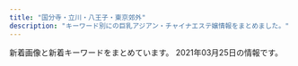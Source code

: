 ```yaml
---
title: "国分寺・立川・八王子・東京郊外"
description: "キーワード別にの巨乳アジアン・チャイナエステ嬢情報をまとめました。"
---
```


新着画像と新着キーワードをまとめています。
2021年03月25日の情報です。

<DmmAffiliateIns />
<KeywordTable
  shops={
    [
    {
        "url": "http://eurynome-est.xyz/",
        "station": "JR\u62dd\u5cf6\u99c5\u5357\u53e3",
        "name": "\u6ce1\u59eb",
        "keywords": {
            "87": 2,
            "D": 6,
            "C": 1,
            "86": 7,
            "E": 2
        },
        "img_links": [
            "http://eurynome-est.xyz/images/nav-002.png",
            "http://eurynome-est.xyz/images/cg02.jpg",
            "http://eurynome-est.xyz/images/cg03.jpg",
            "http://eurynome-est.xyz/images/no.png",
            "http://eurynome-est.xyz/images/nav-004.png",
            "http://eurynome-est.xyz/images/nav-003.png",
            "http://eurynome-est.xyz/images/cg01.jpg",
            "http://eurynome-est.xyz/images/cg05.jpg",
            "http://eurynome-est.xyz/images/cg04.jpg",
            "http://eurynome-est.xyz/images/nav-005.png",
            "http://eurynome-est.xyz/images/cg08.jpg",
            "http://eurynome-est.xyz/images/cg06.jpg",
            "http://eurynome-est.xyz/images/cg09.jpg",
            "http://eurynome-est.xyz/images/cg07.jpg",
            "http://eurynome-est.xyz/images/tel.png",
            "http://eurynome-est.xyz/images/nav-006.png",
            "http://eurynome-est.xyz/images/top001.png",
            "http://eurynome-est.xyz/images/nav-001.png"
        ]
    },
    {
        "station": "JR\u516b\u738b\u5b50\u99c5\u5317\u53e3",
        "name": "\u5eb7\u697d",
        "img_links": [
            "http://rlx-msg.com/staff/mai/01.jpg",
            "http://rlx-msg.com/staff/saya/01.jpg",
            "http://rlx-msg.com/pic/topimg4.jpg",
            "http://rlx-msg.com/img/access/kanban.png",
            "http://rlx-msg.com/i/files/homeimg.jpg",
            "http://rlx-msg.com/pic/topimg2.jpg",
            "http://rlx-msg.com/staff/naho/01.jpg",
            "http://rlx-msg.com/img/ttl_recbnr.png",
            "http://rlx-msg.com/staff/ai/01.jpg",
            "http://rlx-msg.com/pic/topimg1.jpg",
            "http://rlx-msg.com/pic/topimg3.jpg",
            "http://rlx-msg.com/pic/head.jpg",
            "http://rlx-msg.com/staff/minami/01.jpg",
            "http://rlx-msg.com/img/ttl_mobile.png",
            "http://rlx-msg.com/staff/eri/01.jpg",
            "http://rlx-msg.com/img/ttl_staff.png"
        ],
        "keywords": {
            "C": 15
        },
        "url": "http://rlx-msg.com/"
    },
    {
        "station": "\u6771\u4e45\u7559\u7c73\u99c5\u5317\u53e3",
        "keywords": {
            "C": 15
        },
        "url": "http://www.tay184.info/",
        "name": "\u592a\u967d",
        "img_links": [
            "http://www.tay184.info/frame/scroll1/scroll1.jpg",
            "http://www.tay184.info/frame/telimg/telbar.png",
            "http://www.tay184.info/frame/scroll2/scroll2.jpg",
            "http://www.tay184.info/frame/scroll4/scroll4.jpg",
            "http://www.tay184.info/frame/scroll5/scroll5.jpg",
            "http://www.tay184.info/frame/girl/c9001.jpg",
            "http://www.tay184.info/frame/sougo/estheking.jpg",
            "http://www.tay184.info/frame/girl/c8001.jpg",
            "http://www.tay184.info/img/88x31.jpg",
            "http://www.tay184.info/frame/fla/photo01.jpg",
            "http://www.tay184.info/frame/girl/c10001.jpg",
            "http://www.tay184.info/frame/newface/201908235143.jpg",
            "http://www.tay184.info/frame/sougo/menlog.jpg",
            "http://www.tay184.info/frame/girl/c7001.jpg",
            "http://www.tay184.info/navi/gld/temp_under2.jpg",
            "http://www.tay184.info/frame/scroll3/scroll3.jpg",
            "http://www.tay184.info/img/header.jpg",
            "http://www.tay184.info/frame/fla/photo04.jpg",
            "http://www.tay184.info/frame/fla/photo03.jpg",
            "http://www.tay184.info/frame/fla/photo02.jpg"
        ]
    },
    {
        "name": "Yulala\uff5e\u3086\u3089\u3089\uff5e",
        "station": "\u4fdd\u8c37\u99c5\u5357\u53e3",
        "img_links": [],
        "url": "https://hoya.aoaoeo.com/",
        "keywords": {}
    },
    {
        "img_links": [
            "http://beauty-est.tokyo/images/cg02.jpg",
            "http://beauty-est.tokyo/images/now-printing.jpg",
            "http://beauty-est.tokyo/images/cg04.jpg",
            "http://beauty-est.tokyo/images/ri.jpg",
            "http://beauty-est.tokyo/images/cg03.jpg",
            "http://beauty-est.tokyo/images/cg01.jpg",
            "http://beauty-est.tokyo/images/mi.jpg"
        ],
        "name": "Be",
        "url": "http://beauty-est.tokyo/",
        "keywords": {
            "D": 4,
            "86": 8,
            "E": 2
        },
        "station": "\u6771\u5927\u548c\u5e02\u99c5"
    },
    {
        "url": "http://www.moe-es.link/",
        "keywords": {},
        "name": "\u840c",
        "station": "JR\u516b\u738b\u5b50\u99c5\u5317\u53e3",
        "img_links": [
            "http://www.moe-es.link/img/momoe1.jpg",
            "http://www.moe-es.link/images/head.jpg",
            "http://www.moe-es.link/images/news.jpg",
            "http://www.moe-es.link/images/interior_t.jpg",
            "http://www.moe-es.link/images/sys1.jpg",
            "http://www.moe-es.link/images/info.jpg",
            "http://www.moe-es.link/images/3.jpg",
            "http://www.moe-es.link/img/mayumi1.jpg",
            "http://www.moe-es.link/images/staff_t.jpg",
            "http://www.moe-es.link/images/sys2.jpg",
            "http://www.moe-es.link/images/1.jpg",
            "http://www.moe-es.link/images/int2.jpg",
            "http://www.moe-es.link/images/2.jpg",
            "http://www.moe-es.link/images/int1.jpg",
            "http://www.moe-es.link/img/yuyu1.jpg"
        ]
    },
    {
        "img_links": [],
        "keywords": {},
        "station": "JR\u56fd\u5206\u5bfa\u99c5\u5357\u53e3",
        "url": "http://yorimichi.tyo.cm/",
        "name": "\u5bc4\u308a\u9053"
    },
    {
        "name": "\u611b\u5b22",
        "keywords": {},
        "station": "JR\u516b\u738b\u5b50\u99c5\u5317\u53e3",
        "url": "http://aijo-massage.com/",
        "img_links": [
            "http://aijo-massage.com/girl/7.jpg",
            "http://aijo-massage.com/static/picture/468_60.jpg",
            "http://aijo-massage.com/static/picture/mens-esthe.jpg",
            "http://aijo-massage.com/girl/6.jpg",
            "http://aijo-massage.com/girl/4.jpg",
            "http://aijo-massage.com/static/picture/modal.jpg",
            "http://aijo-massage.com/girl/3.jpg",
            "http://aijo-massage.com/girl/1.jpg",
            "http://aijo-massage.com/girl/2.jpg",
            "http://aijo-massage.com/static/picture/concept.jpg",
            "http://aijo-massage.com/girl/8.jpg",
            "http://aijo-massage.com/girl/5.jpg"
        ]
    },
    {
        "url": "http://koi.este88.com/",
        "img_links": [
            "http://koi.este88.com/images/r07.jpg",
            "http://koi.este88.com/img/header03.jpg",
            "http://koi.este88.com/img/header00.jpg",
            "http://koi.este88.com/gals/yuri1.jpg",
            "http://koi.este88.com/img/header01.jpg",
            "http://koi.este88.com/gals/ami1.jpg",
            "http://koi.este88.com/images/info.png",
            "http://koi.este88.com/gals/kana1.jpg",
            "http://koi.este88.com/gals/riri1.jpg",
            "http://koi.este88.com/gals/mimi1.jpg",
            "http://koi.este88.com/img/header02.jpg"
        ],
        "station": "JR\u62dd\u5cf6\u99c5\u5357\u53e3",
        "name": "RELALICE-\u30ea\u30e9\u30ea\u30b9-",
        "keywords": {}
    },
    {
        "img_links": [],
        "keywords": {},
        "name": "\u7f8e\u7409\u7409 \u3046\u308b\u308b",
        "url": "https://s-honey.uouono.com/",
        "station": "JR\u8c4a\u7530\u99c5\u5317\u53e3"
    },
    {
        "station": "JR\u798f\u751f\u99c5\u897f\u53e3",
        "img_links": [
            "http://sakura.abnavi.info/images/s_news.jpg",
            "http://sakura.abnavi.info/images/mobile.jpg",
            "http://sakura.abnavi.info/images/room5.jpg",
            "http://sakura.abnavi.info/photos/sites/7/2020/05/202005220533033.jpg",
            "http://sakura.abnavi.info/images/room4.jpg",
            "http://sakura.abnavi.info/images/s_staff.jpg",
            "http://sakura.abnavi.info/images/top.jpg",
            "http://sakura.abnavi.info/images/room1.jpg",
            "http://sakura.abnavi.info/images/room2.jpg",
            "http://sakura.abnavi.info/images/room3.jpg",
            "http://sakura.abnavi.info/photos/sites/7/2020/05/2020052205330384.jpg",
            "http://sakura.abnavi.info/images/s1.jpg",
            "http://sakura.abnavi.info/images/s3.jpg",
            "http://sakura.abnavi.info/images/pick.jpg",
            "http://sakura.abnavi.info/photos/sites/7/2020/05/2020052205330455.jpg",
            "http://sakura.abnavi.info/photos/sites/7/2020/11/2020110507462192.jpg"
        ],
        "keywords": {
            "85": 5,
            "86": 10,
            "C": 12,
            "D": 20,
            "83": 5
        },
        "name": "\u6d77\u306e\u30e9\u30f3\u30c9",
        "url": "http://sakura.abnavi.info/"
    },
    {
        "img_links": [
            "http://aroma-treat.com/pic/topimg1.jpg",
            "http://aroma-treat.com/img/mobile.png",
            "http://aroma-treat.com/i/files/homeimg.jpg",
            "http://aroma-treat.com/pic/topimg2.jpg",
            "http://aroma-treat.com/img/promise.png",
            "http://aroma-treat.com/img/ttl_staff.png",
            "http://aroma-treat.com/pic/head.png"
        ],
        "keywords": {
            "C": 9
        },
        "url": "http://aroma-treat.com/",
        "name": "\u30cf\u30ef\u30a4\u7652\u3057",
        "station": "JR\u7fbd\u6751\u99c5\u6771\u53e3"
    },
    {
        "name": "\u516b\u738b\u5b50\u871c\u5922",
        "url": "https://es-cream.tokyo/",
        "img_links": [
            "https://es-cream.tokyo/wp-content/uploads/2019/03/WeChat-Image_20190323191717.jpg",
            "https://es-cream.tokyo/wp-content/themes/template-salon2/images/main-img.jpg",
            "https://es-cream.tokyo/wp-content/uploads/2020/08/WeChat-Image_20200829205256.jpg",
            "https://es-cream.tokyo/wp-content/uploads/2020/12/WeChat-Image_20201211200327.jpg",
            "https://es-cream.tokyo/wp-content/uploads/2020/08/WeChat-Image_20200829205256-200x300.jpg",
            "https://es-cream.tokyo/wp-content/uploads/2020/03/WeChat-Image_20200311180443.jpg",
            "https://es-cream.tokyo/wp-content/themes/template-salon2/images/campaign-bnr.png",
            "https://es-cream.tokyo/wp-content/uploads/2019/04/WeChat-Image_20190417211734-235x300.jpg",
            "https://es-cream.tokyo/wp-content/uploads/2019/07/WeChat-Image_20190729162551.jpg",
            "https://es-cream.tokyo/wp-content/uploads/2021/02/WeChat-Image_20210218174311.jpg",
            "https://es-cream.tokyo/wp-content/themes/template-salon2/images/main-img3.jpg",
            "https://es-cream.tokyo/wp-content/uploads/2020/10/WeChat-Image_20201016173923-500x750.jpg",
            "https://es-cream.tokyo/wp-content/uploads/2019/06/WeChat-Image_20190610230334.jpg",
            "https://es-cream.tokyo/wp-content/uploads/2020/04/WeChat-Image_20200409165754.jpg",
            "https://es-cream.tokyo/wp-content/uploads/2019/10/WeChat-Image_20191021151121.jpg",
            "https://es-cream.tokyo/wp-content/uploads/2019/05/WeChat-Image_20190517141820.jpg",
            "https://es-cream.tokyo/wp-content/uploads/2021/03/WeChat-Image_20210321172800.jpg",
            "https://es-cream.tokyo/wp-content/uploads/2019/09/WeChat-Image_20190911125852.jpg",
            "https://es-cream.tokyo/wp-content/uploads/2019/11/WeChat-Image_20191125122405.jpg",
            "https://es-cream.tokyo/wp-content/uploads/2019/06/WeChat-Image_20190607173911.jpg",
            "https://es-cream.tokyo/wp-content/uploads/2019/08/WeChat-Image_20190827142201-200x300.jpg",
            "https://es-cream.tokyo/wp-content/themes/template-salon2/images/main-img2.jpg",
            "https://es-cream.tokyo/wp-content/uploads/2021/03/WeChat-Image_20210321172728.jpg",
            "http://es-cream.tokyo/wp-content/uploads/2019/12/1ed5c1c5fbbb849a52bb037f487dfb48.png",
            "https://es-cream.tokyo/wp-content/uploads/2020/04/WeChat-Image_20200409165811.jpg",
            "https://es-cream.tokyo/wp-content/uploads/2020/07/WeChat-Image_20200703123637.jpg",
            "https://es-cream.tokyo/wp-content/themes/template-salon2/images/m-info.png",
            "https://es-cream.tokyo/wp-content/uploads/2019/02/WeChat-Image_20190201215450.jpg",
            "https://es-cream.tokyo/wp-content/uploads/2019/09/WeChat-Image_20191017130455-200x300.jpg",
            "https://es-cream.tokyo/wp-content/uploads/2019/12/WeChat-Image_20191223160307.jpg",
            "https://es-cream.tokyo/wp-content/uploads/2019/03/WeChat-Image_20190323191717-762x1024.jpg",
            "https://es-cream.tokyo/wp-content/uploads/2019/09/WeChat-Image_20190911125852-200x300.jpg",
            "https://es-cream.tokyo/wp-content/uploads/2019/06/WeChat-Image_20190607173911-200x300.jpg",
            "https://es-cream.tokyo/wp-content/uploads/2019/06/WeChat-Image_20190607173916.jpg",
            "https://es-cream.tokyo/wp-content/uploads/2020/10/WeChat-Image_20201016173923-1.jpg",
            "https://es-cream.tokyo/wp-content/uploads/2020/07/WeChat-Image_20200703123629.jpg",
            "https://es-cream.tokyo/wp-content/themes/template-salon2/images/newface-ttl.jpg",
            "https://es-cream.tokyo/wp-content/uploads/2020/03/WeChat-Image_20200311180435.jpg",
            "https://es-cream.tokyo/wp-content/uploads/2019/02/WeChat-Image_20190201215504.jpg",
            "https://es-cream.tokyo/wp-content/uploads/2019/07/WeChat-Image_20190703174151.jpg",
            "https://es-cream.tokyo/wp-content/uploads/2021/01/WeChat-Image_20210112113002.jpg",
            "https://es-cream.tokyo/wp-content/uploads/2019/12/WeChat-Image_20191206183034.jpg",
            "https://es-cream.tokyo/wp-content/uploads/2021/03/WeChat-Image_20210321172746.jpg",
            "https://es-cream.tokyo/wp-content/uploads/2020/03/WeChat-Image_20200311180439.jpg",
            "https://es-cream.tokyo/wp-content/uploads/2019/04/WeChat-Image_20190417211734.jpg",
            "https://es-cream.tokyo/wp-content/uploads/2020/04/WeChat-Image_20200413174323.jpg",
            "https://es-cream.tokyo/wp-content/uploads/2020/02/WeChat-Image_20200210121526.jpg",
            "https://es-cream.tokyo/wp-content/uploads/2019/09/WeChat-Image_20191017130455.jpg",
            "https://es-cream.tokyo/wp-content/uploads/2019/03/WeChat-Image_20190330130050.jpg",
            "https://es-cream.tokyo/wp-content/uploads/2020/12/WeChat-Image_20201204132408.jpg",
            "https://es-cream.tokyo/wp-content/uploads/2019/02/1WeChat-Image_20190201215504.jpg",
            "https://es-cream.tokyo/wp-content/uploads/2020/10/WeChat-Image_20201016173923.jpg",
            "https://es-cream.tokyo/wp-content/uploads/2019/12/WeChat-Image_20191223160307-200x300.jpg",
            "https://es-cream.tokyo/wp-content/uploads/2021/01/WeChat-Image_20210112112948.jpg",
            "https://es-cream.tokyo/wp-content/uploads/2020/04/WeChat-Image_20200409165808.jpg",
            "https://es-cream.tokyo/wp-content/uploads/2019/03/WeChat-Image_20190330130038-698x1024.jpg",
            "https://es-cream.tokyo/wp-content/uploads/2019/12/WeChat-Image_20191206183034-200x300.jpg",
            "https://es-cream.tokyo/wp-content/uploads/2019/06/WeChat-Image_20190610230334-200x300.jpg",
            "https://es-cream.tokyo/wp-content/themes/template-salon2/images/news-ttl.jpg",
            "https://es-cream.tokyo/wp-content/uploads/2020/02/WeChat-Image_20200210121526-200x300.jpg",
            "https://es-cream.tokyo/wp-content/uploads/2019/07/WeChat-Image_20190706201522.jpg",
            "https://es-cream.tokyo/wp-content/uploads/2020/03/WeChat-Image_20200311180447.jpg",
            "https://es-cream.tokyo/wp-content/uploads/2021/02/WeChat-Image_20210218174257.jpg",
            "https://es-cream.tokyo/wp-content/uploads/2019/10/WeChat-Image_20191021151113-200x300.jpg",
            "https://es-cream.tokyo/wp-content/uploads/2019/02/1WeChat-Image_20190201215450.jpg",
            "https://es-cream.tokyo/wp-content/uploads/2019/11/WeChat-Image_20191125122405-200x300.jpg",
            "https://es-cream.tokyo/wp-content/uploads/2020/12/WeChat-Image_20201211200333.jpg",
            "https://es-cream.tokyo/wp-content/themes/template-salon2/images/info.png",
            "https://es-cream.tokyo/wp-content/uploads/2019/07/WeChat-Image_20190729162555.jpg",
            "https://es-cream.tokyo/wp-content/uploads/2019/08/WeChat-Image_20190827142201.jpg",
            "https://es-cream.tokyo/wp-content/uploads/2019/10/WeChat-Image_20191021151113.jpg",
            "https://es-cream.tokyo/wp-content/uploads/2019/03/WeChat-Image_20190330130038.jpg"
        ],
        "station": "JR\u516b\u738b\u5b50\u99c5\u5317\u53e3",
        "keywords": {
            "85": 57,
            "E": 42,
            "87": 10,
            "86": 16,
            "D": 39,
            "F": 2
        }
    },
    {
        "url": "http://e-hoya.info/",
        "name": "\u30a8\u30c7\u30f3\u306e\u5712",
        "img_links": [
            "http://e-hoya.info/images/acc05.jpg",
            "http://e-hoya.info/images/g2.jpg",
            "http://e-hoya.info/images/point-card.png",
            "http://e-hoya.info/images/maga.png",
            "http://e-hoya.info/images/acc03.jpg",
            "http://e-hoya.info/images/sr.jpg",
            "http://e-hoya.info/images/g4.jpg",
            "http://e-hoya.info/images/g3.jpg",
            "http://e-hoya.info/images/g0.jpg",
            "http://e-hoya.info/images/acc04.jpg",
            "http://e-hoya.info/images/new-tit.png",
            "http://e-hoya.info/images/acc02.jpg",
            "http://e-hoya.info/images/top.png",
            "http://e-hoya.info/images/acc01.jpg",
            "http://e-hoya.info/images/g1.jpg"
        ],
        "station": "\u4fdd\u8c37\u99c5\u5357\u53e3",
        "keywords": {
            "C": 12,
            "D": 1
        }
    },
    {
        "keywords": {
            "85": 75,
            "84": 9,
            "86": 5
        },
        "name": "\u30a2\u30ed\u30de\u30b9\u30d1",
        "station": "JR\u516b\u738b\u5b50\u99c5\u5317\u53e3",
        "url": "http://es-aroma.tokyo/",
        "img_links": [
            "http://es-aroma.tokyo/wp-content/uploads/2019/06/WeChat-Image_20190613133937.jpg",
            "http://es-aroma.tokyo/wp-content/themes/template-salon2/images/message-hd.jpg",
            "http://es-aroma.tokyo/wp-content/uploads/2020/11/WeChat-Image_20201121223013.jpg",
            "http://es-aroma.tokyo/wp-content/uploads/2019/06/WeChat-Image_20190627174848.jpg",
            "http://es-aroma.tokyo/wp-content/uploads/2021/03/WeChat-Image_20210308154158.jpg",
            "http://es-aroma.tokyo/wp-content/uploads/2020/12/WeChat-Image_20201224193420.jpg",
            "http://es-aroma.tokyo/wp-content/uploads/2020/03/WeChat-Image_20200309134250.jpg",
            "http://es-aroma.tokyo/wp-content/uploads/2020/11/mmexport1605007378499-369x400.jpg",
            "http://es-aroma.tokyo/wp-content/uploads/2018/01/pickup7-266x400.jpg",
            "http://es-aroma.tokyo/wp-content/uploads/2019/08/WeChat-Image_20190808180223.jpg",
            "http://es-aroma.tokyo/wp-content/uploads/2020/02/WeChat-Image_20200205163538.jpg",
            "http://es-aroma.tokyo/wp-content/uploads/2020/12/WeChat-Image_20201211154911.jpg",
            "http://es-aroma.tokyo/wp-content/uploads/2019/07/WeChat-Image_20190724131255.jpg",
            "http://es-aroma.tokyo/wp-content/uploads/2019/02/aromaspa.jpg",
            "http://es-aroma.tokyo/wp-content/uploads/2020/02/WeChat-Image_20200205163538-267x400.jpg",
            "http://es-aroma.tokyo/wp-content/themes/template-salon2/images/news-ttl.jpg",
            "http://es-aroma.tokyo/wp-content/uploads/2019/02/WeChat-Image_20190201215531.jpg",
            "http://es-aroma.tokyo/wp-content/uploads/2020/11/mmexport1605007378499.jpg",
            "http://es-aroma.tokyo/wp-content/uploads/2020/12/WeChat-Image_20201211154907.jpg",
            "http://es-aroma.tokyo/wp-content/uploads/2018/01/1mmexport1517029271436-267x400.jpg",
            "http://es-aroma.tokyo/wp-content/uploads/2019/12/BeautyPlus_20191229223539066_save.jpg",
            "http://es-aroma.tokyo/wp-content/uploads/2020/09/WeChat-Image_20200927221300-267x400.jpg",
            "http://es-aroma.tokyo/wp-content/uploads/2018/01/01-267x400.jpg",
            "http://es-aroma.tokyo/wp-content/uploads/2019/06/WeChat-Image_20190603163143.jpg",
            "http://es-aroma.tokyo/wp-content/themes/template-salon2/images/main-img2.jpg",
            "http://es-aroma.tokyo/wp-content/uploads/2019/08/WeChat-Image_20190826193316.jpg",
            "http://es-aroma.tokyo/wp-content/uploads/2019/07/WeChat-Image_20190724131251.jpg",
            "http://es-aroma.tokyo/wp-content/uploads/2019/12/BeautyPlus_20191229223740133_save.jpg",
            "http://es-aroma.tokyo/wp-content/uploads/2019/06/WeChat-Image_20190603163140.jpg",
            "http://es-aroma.tokyo/wp-content/uploads/2020/10/WeChat-Image_20201026115623.jpg",
            "http://es-aroma.tokyo/wp-content/uploads/2019/08/WeChat-Image_20190826193316-267x400.jpg",
            "http://es-aroma.tokyo/wp-content/uploads/2019/11/WeChat-Image_20191109113420.jpg",
            "http://es-aroma.tokyo/wp-content/uploads/2021/01/WeChat-Image_20210118180257.jpg",
            "http://es-aroma.tokyo/wp-content/uploads/2019/07/WeChat-Image_20190724131259.jpg",
            "http://es-aroma.tokyo/wp-content/uploads/2018/06/1mmexport1530005625624-267x400.jpg",
            "http://es-aroma.tokyo/wp-content/uploads/2021/01/WeChat-Image_20210118180303.jpg",
            "http://es-aroma.tokyo/wp-content/uploads/2019/10/WeChat-Image_20191008130122.jpg",
            "http://es-aroma.tokyo/wp-content/uploads/2019/09/WeChat-Image_20190904115149.jpg",
            "http://es-aroma.tokyo/wp-content/uploads/2019/07/WeChat-Image_20190724131251-267x400.jpg",
            "http://es-aroma.tokyo/wp-content/uploads/2020/11/WeChat-Image_20201121191958.jpg",
            "http://es-aroma.tokyo/wp-content/uploads/2018/01/pickup1-267x400.jpg",
            "http://es-aroma.tokyo/wp-content/uploads/2020/12/WeChat-Image_20201211154852-267x400.jpg",
            "http://es-aroma.tokyo/wp-content/uploads/2019/05/WeChat-Image_20190524171035.jpg",
            "http://es-aroma.tokyo/wp-content/uploads/2019/06/WeChat-Image_20190603163147.jpg",
            "http://es-aroma.tokyo/wp-content/uploads/2019/05/WeChat-Image_20190524171025.jpg",
            "http://es-aroma.tokyo/wp-content/uploads/2019/07/WeChat-Image_20190714212609.jpg",
            "http://es-aroma.tokyo/wp-content/uploads/2019/12/BeautyPlus_20191229223647799_save-500x750.jpg",
            "http://es-aroma.tokyo/wp-content/uploads/2018/01/1mmexport1517029294486-267x400.jpg",
            "http://es-aroma.tokyo/wp-content/uploads/2019/01/3628646e3e3b10f161d4a2a372b0d27e-1.png",
            "http://es-aroma.tokyo/wp-content/themes/template-salon2/images/main-img3.jpg",
            "http://es-aroma.tokyo/wp-content/uploads/2021/03/WeChat-Image_20210308154149.jpg",
            "http://es-aroma.tokyo/wp-content/uploads/2020/09/WeChat-Image_20200927221300.jpg",
            "http://es-aroma.tokyo/wp-content/uploads/2019/02/WeChat-Image_20190201215519.jpg",
            "http://es-aroma.tokyo/wp-content/uploads/2020/10/WeChat-Image_20201002174908.jpg",
            "http://es-aroma.tokyo/wp-content/themes/template-salon2/images/newface-ttl.jpg",
            "http://es-aroma.tokyo/wp-content/uploads/2021/01/WeChat-Image_20210107221401.jpg",
            "http://es-aroma.tokyo/wp-content/uploads/2020/03/WeChat-Image_20200309134250-267x400.jpg",
            "http://es-aroma.tokyo/wp-content/uploads/2020/08/WeChat-Image_20200825210507.jpg",
            "http://es-aroma.tokyo/wp-content/uploads/2020/12/WeChat-Image_20201224193413.jpg",
            "http://es-aroma.tokyo/wp-content/themes/template-salon2/images/campaign-bnr.png",
            "http://es-aroma.tokyo/wp-content/themes/template-salon2/images/info.png",
            "http://es-aroma.tokyo/wp-content/uploads/2021/03/WeChat-Image_20210325142635.jpg",
            "http://es-aroma.tokyo/wp-content/uploads/2020/08/WeChat-Image_20200825210507-267x400.jpg",
            "http://es-aroma.tokyo/wp-content/uploads/2018/01/miho1-267x400.jpg",
            "http://es-aroma.tokyo/wp-content/themes/template-salon2/images/main-img1.jpg",
            "http://es-aroma.tokyo/wp-content/uploads/2019/09/WeChat-Image_20190917145915.jpg",
            "http://es-aroma.tokyo/wp-content/uploads/2020/10/WeChat-Image_20201022153341.jpg",
            "http://es-aroma.tokyo/wp-content/uploads/2019/05/WeChat-Image_20190524171025-267x400.jpg",
            "http://es-aroma.tokyo/wp-content/themes/template-salon2/images/pickup-ttl.jpg",
            "http://es-aroma.tokyo/wp-content/uploads/2019/02/WeChat-Image_20190201215525.jpg",
            "http://es-aroma.tokyo/wp-content/uploads/2019/06/WeChat-Image_20190603163135.jpg",
            "http://es-aroma.tokyo/wp-content/uploads/2020/12/WeChat-Image_20201224193425.jpg",
            "http://es-aroma.tokyo/wp-content/uploads/2019/07/WeChat-Image_20190714212609-267x400.jpg",
            "http://es-aroma.tokyo/wp-content/uploads/2020/12/WeChat-Image_20201211154852.jpg",
            "http://es-aroma.tokyo/wp-content/uploads/2019/12/BeautyPlus_20191229223740133_save-500x750.jpg",
            "http://es-aroma.tokyo/wp-content/uploads/2019/12/BeautyPlus_20191229223647799_save.jpg",
            "http://es-aroma.tokyo/wp-content/uploads/2019/05/WeChat-Image_20190524171030.jpg",
            "http://es-aroma.tokyo/wp-content/uploads/2019/08/WeChat-Image_20190808180223-267x400.jpg"
        ]
    },
    {
        "img_links": [
            "http://www.acacia-esthe.xyz/images/rsubt5.png",
            "http://www.acacia-esthe.xyz/photo_news/upimg/629605f4f0bd5862a3_0.jpg",
            "http://www.acacia-esthe.xyz/photo_news/upimg/108325f30b0d7707df_1.jpg",
            "http://www.acacia-esthe.xyz/files/026-02.jpg",
            "http://www.acacia-esthe.xyz/photo_news/upimg/86015605851370d790_1.jpg",
            "http://www.acacia-esthe.xyz/photo_news/upimg/108325f30b0d7707df_2.jpg",
            "http://www.acacia-esthe.xyz/files/046-03.jpg",
            "http://www.acacia-esthe.xyz/files/026.jpg",
            "http://www.acacia-esthe.xyz/photo_news/upimg/649415fea96d7e261c_0.jpg",
            "http://www.acacia-esthe.xyz/images/b-tel.png",
            "http://www.acacia-esthe.xyz/images/m6.jpg",
            "http://www.acacia-esthe.xyz/images/m3.jpg",
            "http://www.acacia-esthe.xyz/images/rsubt7.png",
            "http://www.acacia-esthe.xyz/photo_news/upimg/86015605851370d790_0.jpg",
            "http://www.acacia-esthe.xyz/images/tel2.png",
            "http://www.acacia-esthe.xyz/photo_news/upimg/276675f96556f0e939_0.jpg",
            "http://www.acacia-esthe.xyz/photo_news/upimg/50191601270063b678_0.jpg",
            "http://www.acacia-esthe.xyz/files/018-02.jpg",
            "http://www.acacia-esthe.xyz/photo_news/upimg/48717600681f585301_1.jpg",
            "http://www.acacia-esthe.xyz/images/m2.jpg",
            "http://www.acacia-esthe.xyz/images/rsubt2.png",
            "http://www.acacia-esthe.xyz/files/057.jpg",
            "http://www.acacia-esthe.xyz/photo_news/upimg/933655f7e9d5233bf3_0.jpg",
            "http://www.acacia-esthe.xyz/photo_news/upimg/69285600e1199e7dc8_1.jpg",
            "http://www.acacia-esthe.xyz/photo_news/upimg/893105f2ce75940fb1_0.jpg",
            "http://www.acacia-esthe.xyz/files/019-03.jpg",
            "http://www.acacia-esthe.xyz/images/rsubt3.png",
            "http://www.acacia-esthe.xyz/images/b-online.png",
            "http://www.acacia-esthe.xyz/images/slider-img002.jpg",
            "http://www.acacia-esthe.xyz/images/slider-img001.jpg",
            "http://www.acacia-esthe.xyz/photo_news/upimg/782565f9fe21f75b1b_1.jpg",
            "http://www.acacia-esthe.xyz/photo_news/upimg/48717600681f585301_0.jpg",
            "http://www.acacia-esthe.xyz/photo_news/upimg/560005fdc600b20296_0.jpg",
            "http://www.acacia-esthe.xyz/files/010-03.jpg",
            "http://www.acacia-esthe.xyz/photo_news/upimg/428235f3e1b3ed5310_1.jpg",
            "http://www.acacia-esthe.xyz/images/rsubt4.png",
            "http://www.acacia-esthe.xyz/files/016.jpg",
            "http://www.acacia-esthe.xyz/files/058-03.jpg",
            "http://www.acacia-esthe.xyz/files/046-02.jpg",
            "http://www.acacia-esthe.xyz/photo_news/upimg/305955f586f7349b92_1.jpg",
            "http://www.acacia-esthe.xyz/photo_news/upimg/366055fe4359a2cfcc_0.jpg",
            "http://www.acacia-esthe.xyz/images/rsubt6.png",
            "http://www.acacia-esthe.xyz/photo_news/upimg/108325f30b0d7707df_0.jpg",
            "http://www.acacia-esthe.xyz/files/019-02.jpg",
            "http://www.acacia-esthe.xyz/photo_news/upimg/446725f1148f108dd5_0.jpg",
            "http://www.acacia-esthe.xyz/photo_news/upimg/1214060277a5d889c4_0.jpg",
            "http://www.acacia-esthe.xyz/photo_news/upimg/1512360372513f05b4_0.jpg",
            "http://www.acacia-esthe.xyz/files/020.jpg",
            "http://www.acacia-esthe.xyz/files/057-02.jpg",
            "http://www.acacia-esthe.xyz/photo_news/upimg/265645facbaac2237d_1.jpg",
            "http://www.acacia-esthe.xyz/files/019.jpg",
            "http://www.acacia-esthe.xyz/files/020-03.jpg",
            "http://www.acacia-esthe.xyz/photo_news/upimg/380705fcdc28b76e14_0.jpg",
            "http://www.acacia-esthe.xyz/images/line.jpg",
            "http://www.acacia-esthe.xyz/images/m1.jpg",
            "http://www.acacia-esthe.xyz/files/022.jpg",
            "http://www.acacia-esthe.xyz/files/020-02.jpg",
            "http://www.acacia-esthe.xyz/photo_news/upimg/973306007dffc8c097_0.jpg",
            "http://www.acacia-esthe.xyz/images/rsubt1.png",
            "http://www.acacia-esthe.xyz/photo_news/upimg/428235f3e1b3ed5310_2.jpg",
            "http://www.acacia-esthe.xyz/photo_news/upimg/1214060277a5d889c4_1.jpg",
            "http://www.acacia-esthe.xyz/files/058.jpg",
            "http://www.acacia-esthe.xyz/files/018-03.jpg",
            "http://www.acacia-esthe.xyz/files/016-02.jpg",
            "http://www.acacia-esthe.xyz/files/057-03.jpg",
            "http://www.acacia-esthe.xyz/files/016-03.jpg",
            "http://www.acacia-esthe.xyz/photo_news/upimg/182485f9278b7b5be0_0.jpg",
            "http://www.acacia-esthe.xyz/files/058-02.jpg",
            "http://www.acacia-esthe.xyz/photo_news/upimg/802615f9368ac5df7c_0.jpg",
            "http://www.acacia-esthe.xyz/files/010.jpg",
            "http://www.acacia-esthe.xyz/files/046.jpg",
            "http://www.acacia-esthe.xyz/photo_news/upimg/446725f1148f108dd5_1.jpg",
            "http://www.acacia-esthe.xyz/files/010-02.jpg",
            "http://www.acacia-esthe.xyz/photo_news/upimg/649415fea96d7e261c_1.jpg",
            "http://www.acacia-esthe.xyz/files/022-03.jpg",
            "http://www.acacia-esthe.xyz/photo_news/upimg/86230600a4d51c82db_0.jpg",
            "http://www.acacia-esthe.xyz/photo_news/upimg/380705fcdc28b76e14_1.jpg",
            "http://www.acacia-esthe.xyz/images/m4.jpg",
            "http://www.acacia-esthe.xyz/photo_news/upimg/428235f3e1b3ed5310_0.jpg",
            "http://www.acacia-esthe.xyz/photo_news/upimg/34811604f03df2d8a5_0.jpg",
            "http://www.acacia-esthe.xyz/files/018.jpg",
            "http://www.acacia-esthe.xyz/files/026-03.jpg",
            "http://www.acacia-esthe.xyz/files/022-02.jpg",
            "http://www.acacia-esthe.xyz/photo_news/upimg/305955f586f7349b92_0.jpg",
            "http://www.acacia-esthe.xyz/photo_news/upimg/380705fcdc28b76e14_2.jpg"
        ],
        "url": "http://www.acacia-esthe.xyz/",
        "name": "\u30a2\u30ab\u30b7\u30a2",
        "keywords": {
            "88": 8,
            "86": 24,
            "87": 40,
            "D": 64,
            "90": 8,
            "G": 8,
            "E": 8
        },
        "station": "\u6e05\u702c\u99c5\u5317\u53e3"
    },
    {
        "url": "http://www.ai-es.info/",
        "name": "\u5b89\u5fc3\u82d1",
        "keywords": {
            "84": 2,
            "86": 1,
            "87": 2,
            "88": 1
        },
        "img_links": [
            "http://www.ai-es.info/images/staff_t.png",
            "http://www.ai-es.info/img/momo3.jpg",
            "http://www.ai-es.info/images/s1.jpg",
            "http://www.ai-es.info/images/mobile.jpg",
            "http://www.ai-es.info/img/momo1.jpg",
            "http://www.ai-es.info/img/aya1.jpg",
            "http://www.ai-es.info/img/momo.jpg",
            "http://www.ai-es.info/images/interior_t.png",
            "http://www.ai-es.info/img/mimi.jpg",
            "http://www.ai-es.info/img/rei2.jpg",
            "http://www.ai-es.info/img/mimi1.jpg",
            "http://www.ai-es.info/img/emi.jpg",
            "http://www.ai-es.info/img/rei.jpg",
            "http://www.ai-es.info/images/b2.png",
            "http://www.ai-es.info/images/news.jpg",
            "http://www.ai-es.info/images/head.jpg",
            "http://www.ai-es.info/img/yumi1.jpg",
            "http://www.ai-es.info/img/mimi2.jpg",
            "http://www.ai-es.info/img/rei1.jpg",
            "http://www.ai-es.info/img/aya.jpg",
            "http://www.ai-es.info/img/yumi.jpg",
            "http://www.ai-es.info/images/interior.png",
            "http://www.ai-es.info/images/s2.png",
            "http://www.ai-es.info/images/rem.jpg",
            "http://www.ai-es.info/img/momo2.jpg",
            "http://www.ai-es.info/images/topgirl.jpg",
            "http://www.ai-es.info/images/b1.png",
            "http://www.ai-es.info/img/emi1.jpg"
        ],
        "station": "JR\u516b\u738b\u5b50\u99c5\u5357\u53e3"
    },
    {
        "station": "\u4fdd\u8c37\u99c5\u5357\u53e3",
        "keywords": {
            "D": 18,
            "88": 12,
            "85": 6
        },
        "url": "http://www.hoya-en.com/",
        "img_links": [
            "http://www.hoya-en.com/files/006-03.jpg",
            "http://www.hoya-en.com/files/001-02.jpg",
            "http://www.hoya-en.com/files/001.jpg",
            "http://www.hoya-en.com/images/coverGirlParts.png",
            "http://www.hoya-en.com/images/tel.png",
            "http://www.hoya-en.com/files/003-02.jpg",
            "http://www.hoya-en.com/files/005-02.jpg",
            "http://www.hoya-en.com/files/003-03.jpg",
            "http://www.hoya-en.com/files/002-02.jpg",
            "http://www.hoya-en.com/files/006.jpg",
            "http://www.hoya-en.com/files/003.jpg",
            "http://www.hoya-en.com/images/slider/03.jpg",
            "http://www.hoya-en.com/files/002-03.jpg",
            "http://www.hoya-en.com/files/005-03.jpg",
            "http://www.hoya-en.com/files/001-03.jpg",
            "http://www.hoya-en.com/files/005.jpg",
            "http://www.hoya-en.com/images/slider/01.jpg",
            "http://www.hoya-en.com/files/004.jpg",
            "http://www.hoya-en.com/files/006-02.jpg",
            "http://www.hoya-en.com/images/showCover.png",
            "http://www.hoya-en.com/images/mobile.jpg",
            "http://www.hoya-en.com/images/slider/02.jpg",
            "http://www.hoya-en.com/files/002.jpg",
            "http://www.hoya-en.com/files/004-02.jpg",
            "http://www.hoya-en.com/images/backlistbtn.png",
            "http://www.hoya-en.com/files/004-03.jpg"
        ],
        "name": "\u7e01"
    },
    {
        "img_links": [
            "http://aloha-massage.work/sp/img/pic.jpg",
            "http://aloha-massage.work/sp/img/time2.jpg",
            "http://aloha-massage.work/sp/img/tel2.jpg",
            "http://aloha-massage.work/sp/img/time.jpg",
            "http://aloha-massage.work/img/link-1.png",
            "http://aloha-massage.work/sp/img/t-o.jpg",
            "http://aloha-massage.work/img/sta8.png",
            "http://aloha-massage.work/img/link-3.png",
            "http://aloha-massage.work/sp/img/add2.jpg",
            "http://aloha-massage.work/img/link-2.png",
            "http://aloha-massage.work/img/st07.png",
            "http://aloha-massage.work/img/mo.png",
            "http://aloha-massage.work/img/st1.png",
            "http://aloha-massage.work/img/campain.jpg",
            "http://aloha-massage.work/sp/img/cam.jpg",
            "http://aloha-massage.work/sp/img/sta3.png",
            "http://aloha-massage.work/sp/img/t-s.jpg",
            "http://aloha-massage.work/sp/img/info.jpg",
            "http://aloha-massage.work/img/sta7.png",
            "http://aloha-massage.work/img/sta3.png",
            "http://aloha-massage.work/img/head.png",
            "http://aloha-massage.work/img/head-sys.jpg",
            "http://aloha-massage.work/img/st2.png",
            "http://aloha-massage.work/img/st7.png",
            "http://aloha-massage.work/sp/img/sta4.png",
            "http://aloha-massage.work/sp/img/t-r.jpg",
            "http://aloha-massage.work/sp/img/p3.png",
            "http://aloha-massage.work/img/bottom.png",
            "http://aloha-massage.work/sp/img/sys.jpg",
            "http://aloha-massage.work/sp/img/sta8.png",
            "http://aloha-massage.work/sp/img/t-a.jpg",
            "http://aloha-massage.work/sp/img/p7.png",
            "http://aloha-massage.work/img/st8.png",
            "http://aloha-massage.work/sp/img/sta7.png",
            "http://aloha-massage.work/img/sta1.png",
            "http://aloha-massage.work/img/sta4.png",
            "http://aloha-massage.work/img/sta2.png",
            "http://aloha-massage.work/img/link-4.png",
            "http://aloha-massage.work/sp/img/sta2.png",
            "http://aloha-massage.work/img/st4.png",
            "http://aloha-massage.work/sp/img/p8.png",
            "http://aloha-massage.work/sp/img/tit.jpg",
            "http://aloha-massage.work/sp/img/tel.jpg",
            "http://aloha-massage.work/sp/img/t-t.jpg",
            "http://aloha-massage.work/sp/img/pc.jpg",
            "http://aloha-massage.work/sp/img/sta1.png",
            "http://aloha-massage.work/img/st3.png",
            "http://aloha-massage.work/img/nos.png",
            "http://aloha-massage.work/sp/img/add.jpg",
            "http://aloha-massage.work/sp/img/botton.jpg"
        ],
        "name": "\u30a2\u30ed\u30cf",
        "keywords": {
            "D": 2,
            "E": 2,
            "87": 4,
            "88": 2,
            "C": 16,
            "86": 4,
            "85": 2
        },
        "url": "http://aloha-massage.work/",
        "station": "\u4e45\u7c73\u5ddd\u99c5\u5357\u53e3"
    },
    {
        "station": "JR\u516b\u738b\u5b50\u99c5",
        "url": "http://candy.jpn.cm/",
        "name": "\u30ad\u30e3\u30f3\u30c7\u30a3",
        "keywords": {
            "E": 2,
            "D": 8,
            "88": 1,
            "85": 1,
            "86": 5,
            "87": 4,
            "C": 28
        },
        "img_links": [
            "http://candy.jpn.cm/photos/sites/67/2020/10/2020100603095899.jpg",
            "http://candy.jpn.cm/images/room5.jpg",
            "http://candy.jpn.cm/photos/sites/67/2021/02/2021021608063326.jpg",
            "http://candy.jpn.cm/images/s_news.jpg",
            "http://candy.jpn.cm/images/top.jpg",
            "http://candy.jpn.cm/images/room3.jpg",
            "http://candy.jpn.cm/images/room4.jpg",
            "http://candy.jpn.cm/photos/sites/67/2019/03/201903220442120.jpg",
            "http://candy.jpn.cm/images/mobile.png",
            "http://candy.jpn.cm/photos/sites/67/2019/12/2019120305152125.jpg",
            "http://candy.jpn.cm/photos/sites/67/2019/04/2019042307544524.jpg",
            "http://candy.jpn.cm/images/girl-z1.jpg",
            "http://candy.jpn.cm/photos/sites/67/2019/03/2019032204421232.jpg",
            "http://candy.jpn.cm/images/girl-z2.jpg",
            "http://candy.jpn.cm/photos/sites/67/2019/06/2019061406141820.jpg",
            "http://candy.jpn.cm/images/staff01.jpg",
            "http://candy.jpn.cm/photos/sites/67/2020/02/2020021006215846.jpg",
            "http://candy.jpn.cm/images/newface1.jpg",
            "http://candy.jpn.cm/images/link1.jpg",
            "http://candy.jpn.cm/photos/sites/67/2019/08/201908010438494.jpg",
            "http://candy.jpn.cm/photos/sites/67/2019/04/2019041107590969.jpg",
            "http://candy.jpn.cm/images/room2.jpg",
            "http://candy.jpn.cm/photos/sites/67/2019/06/2019060407164073.jpg"
        ]
    },
    {
        "keywords": {
            "87": 24,
            "E": 4,
            "85": 4,
            "D": 64,
            "88": 4,
            "C": 8,
            "86": 44
        },
        "url": "http://www.mermaid-kokubunji.com/",
        "img_links": [
            "http://www.mermaid-kokubunji.com/files/022-02.jpg",
            "http://www.mermaid-kokubunji.com/images/goback.jpg",
            "http://www.mermaid-kokubunji.com/files/038-03.jpg",
            "http://www.mermaid-kokubunji.com/files/022.jpg",
            "http://www.mermaid-kokubunji.com/images/interior_bg.png",
            "http://www.mermaid-kokubunji.com/images/b4.jpg",
            "http://www.mermaid-kokubunji.com/files/033-02.jpg",
            "http://www.mermaid-kokubunji.com/files/041-03.jpg",
            "http://www.mermaid-kokubunji.com/files/040-03.jpg",
            "http://www.mermaid-kokubunji.com/files/019-03.jpg",
            "http://www.mermaid-kokubunji.com/images/h1.png",
            "http://www.mermaid-kokubunji.com/files/041.jpg",
            "http://www.mermaid-kokubunji.com/images/b5.jpg",
            "http://www.mermaid-kokubunji.com/files/032.jpg",
            "http://www.mermaid-kokubunji.com/files/040.jpg",
            "http://www.mermaid-kokubunji.com/files/033-03.jpg",
            "http://www.mermaid-kokubunji.com/files/017-02.jpg",
            "http://www.mermaid-kokubunji.com/images/staff.png",
            "http://www.mermaid-kokubunji.com/files/022-03.jpg",
            "http://www.mermaid-kokubunji.com/files/030-02.jpg",
            "http://www.mermaid-kokubunji.com/files/037.jpg",
            "http://www.mermaid-kokubunji.com/files/032-02.jpg",
            "http://www.mermaid-kokubunji.com/files/042.jpg",
            "http://www.mermaid-kokubunji.com/images/top.png",
            "http://www.mermaid-kokubunji.com/files/030.jpg",
            "http://www.mermaid-kokubunji.com/files/040-02.jpg",
            "http://www.mermaid-kokubunji.com/images/mobile.png",
            "http://www.mermaid-kokubunji.com/files/034.jpg",
            "http://www.mermaid-kokubunji.com/files/026-02.jpg",
            "http://www.mermaid-kokubunji.com/images/interior.png",
            "http://www.mermaid-kokubunji.com/files/025-02.jpg",
            "http://www.mermaid-kokubunji.com/files/043-03.jpg",
            "http://www.mermaid-kokubunji.com/files/020.jpg",
            "http://www.mermaid-kokubunji.com/files/032-03.jpg",
            "http://www.mermaid-kokubunji.com/files/033.jpg",
            "http://www.mermaid-kokubunji.com/files/017.jpg",
            "http://www.mermaid-kokubunji.com/files/030-03.jpg",
            "http://www.mermaid-kokubunji.com/files/021.jpg",
            "http://www.mermaid-kokubunji.com/files/026-03.jpg",
            "http://www.mermaid-kokubunji.com/files/037-03.jpg",
            "http://www.mermaid-kokubunji.com/images/ta.png",
            "http://www.mermaid-kokubunji.com/files/036-03.jpg",
            "http://www.mermaid-kokubunji.com/files/021-03.jpg",
            "http://www.mermaid-kokubunji.com/files/042-02.jpg",
            "http://www.mermaid-kokubunji.com/files/041-02.jpg",
            "http://www.mermaid-kokubunji.com/files/036.jpg",
            "http://www.mermaid-kokubunji.com/files/025-03.jpg",
            "http://www.mermaid-kokubunji.com/files/039-02.jpg",
            "http://www.mermaid-kokubunji.com/images/b3.jpg",
            "http://www.mermaid-kokubunji.com/files/026.jpg",
            "http://www.mermaid-kokubunji.com/files/034-03.jpg",
            "http://www.mermaid-kokubunji.com/files/037-02.jpg",
            "http://www.mermaid-kokubunji.com/files/020-03.jpg",
            "http://www.mermaid-kokubunji.com/files/019-02.jpg",
            "http://www.mermaid-kokubunji.com/files/034-02.jpg",
            "http://www.mermaid-kokubunji.com/files/042-03.jpg",
            "http://www.mermaid-kokubunji.com/files/036-02.jpg",
            "http://www.mermaid-kokubunji.com/files/038-02.jpg",
            "http://www.mermaid-kokubunji.com/files/039.jpg",
            "http://www.mermaid-kokubunji.com/files/043.jpg",
            "http://www.mermaid-kokubunji.com/files/025.jpg",
            "http://www.mermaid-kokubunji.com/files/043-02.jpg",
            "http://www.mermaid-kokubunji.com/files/039-03.jpg",
            "http://www.mermaid-kokubunji.com/files/038.jpg",
            "http://www.mermaid-kokubunji.com/files/019.jpg",
            "http://www.mermaid-kokubunji.com/files/020-02.jpg",
            "http://www.mermaid-kokubunji.com/files/021-02.jpg",
            "http://www.mermaid-kokubunji.com/files/017-03.jpg",
            "http://www.mermaid-kokubunji.com/images/b1.png",
            "http://www.mermaid-kokubunji.com/images/b2.jpg"
        ],
        "station": "JR\u56fd\u5206\u5bfa\u99c5\u5357\u53e3",
        "name": "Mermaid\uff5e\u30de\u30fc\u30e1\u30a4\u30c9\uff5e"
    },
    {
        "img_links": [
            "http://taipei-yoru.jpn.mn/photos/sites/23/2020/08/2020081607164997.jpg",
            "http://taipei-yoru.jpn.mn/images/acc.jpg",
            "http://taipei-yoru.jpn.mn/photos/sites/23/2020/08/2020081607165166.jpg",
            "http://taipei-yoru.jpn.mn/photos/sites/23/2020/08/2020081607165284.jpg",
            "http://taipei-yoru.jpn.mn/images/s_staff.png",
            "http://taipei-yoru.jpn.mn/photos/sites/23/2020/12/202012150944033.jpg",
            "http://taipei-yoru.jpn.mn/images/service4.jpg",
            "http://taipei-yoru.jpn.mn/images/s_news.jpg",
            "http://taipei-yoru.jpn.mn/images/service1.jpg",
            "http://taipei-yoru.jpn.mn/images/s_pick.jpg",
            "http://taipei-yoru.jpn.mn/photos/sites/23/2021/02/2021022701452130.jpg",
            "http://taipei-yoru.jpn.mn/photos/sites/23/2020/09/202009020126336.jpg",
            "http://taipei-yoru.jpn.mn/photos/sites/23/2020/09/2020090201331691.jpg",
            "http://taipei-yoru.jpn.mn/photos/sites/23/2020/08/2020081607165749.jpg",
            "http://taipei-yoru.jpn.mn/photos/sites/23/2020/08/2020081607170250.jpg",
            "http://taipei-yoru.jpn.mn/photos/sites/23/2020/09/202009020133154.jpg",
            "http://taipei-yoru.jpn.mn/photos/sites/23/2020/09/2020090201263276.jpg",
            "http://taipei-yoru.jpn.mn/images/service3.jpg",
            "http://taipei-yoru.jpn.mn/images/service2.jpg",
            "http://taipei-yoru.jpn.mn/images/top.png",
            "http://taipei-yoru.jpn.mn/photos/sites/23/2021/03/2021030205171343.jpg",
            "http://taipei-yoru.jpn.mn/images/info.jpg",
            "http://taipei-yoru.jpn.mn/images/nbj3.jpg",
            "http://taipei-yoru.jpn.mn/photos/sites/23/2021/02/2021022701451957.jpg",
            "http://taipei-yoru.jpn.mn/photos/sites/23/2020/08/2020081607164896.jpg",
            "http://taipei-yoru.jpn.mn/images/tel.jpg",
            "http://taipei-yoru.jpn.mn/photos/sites/23/2020/08/2020081607343113.jpg",
            "http://taipei-yoru.jpn.mn/photos/sites/23/2020/12/2020120706350395.jpg"
        ],
        "keywords": {
            "84": 20,
            "86": 20,
            "87": 30,
            "D": 90,
            "85": 20
        },
        "url": "http://taipei-yoru.jpn.mn/",
        "station": "\u6e05\u702c\u99c5\u5317\u53e3",
        "name": "\u6843\u82b1"
    },
    {
        "url": "http://esthe-relax.com/",
        "name": "\u6728\u6d29\u308c\u967d",
        "keywords": {
            "86": 18,
            "85": 12
        },
        "station": "JR\u56fd\u5206\u5bfa\u99c5\u5357\u53e3",
        "img_links": [
            "http://esthe-relax.com/images/staff.png",
            "http://esthe-relax.com/images/esthe2.jpg",
            "http://esthe-relax.com/images/cg07.jpg",
            "http://esthe-relax.com/images/cg03.jpg",
            "http://esthe-relax.com/images/home_002.png",
            "http://esthe-relax.com/images/header3.png",
            "http://esthe-relax.com/images/cg01.jpg",
            "http://esthe-relax.com/images/main-sp.jpg",
            "http://esthe-relax.com/images/link.png",
            "http://esthe-relax.com/images/main1.jpg",
            "http://esthe-relax.com/images/friend.png",
            "http://esthe-relax.com/images/acc.jpg",
            "http://esthe-relax.com/images/gallery.png",
            "http://esthe-relax.com/images/esthe3.jpg",
            "http://esthe-relax.com/images/info.png",
            "http://esthe-relax.com/images/blog_002.png",
            "http://esthe-relax.com/images/cg06.jpg",
            "http://esthe-relax.com/images/esthe1.jpg",
            "http://esthe-relax.com/images/home.png",
            "http://esthe-relax.com/images/cg02.jpg",
            "http://esthe-relax.com/images/clear.png"
        ]
    },
    {
        "station": "JR\u516b\u738b\u5b50\u99c5\u5317\u53e3",
        "url": "https://www.akasuriya.org/",
        "img_links": [
            "https://static.wixstatic.com/media/cda177_97b39967e0fb4860b7ddf1b402516741~mv2_d_5760_3840_s_4_2.jpg",
            "https://static.wixstatic.com/media/49fc95_444f73c8dba945fab71a1648f25a9e58~mv2_d_6000_3376_s_4_2.jpg",
            "https://static.wixstatic.com/media/49fc95_2899b6e0ea7a4cc7b95b99f6fe67d30e~mv2_d_3801_2207_s_2.jpeg",
            "https://static.wixstatic.com/media/49fc95_0f2106c630074f6dbce7d28fd3f5bc84~mv2_d_6000_3376_s_4_2.jpg",
            "https://static.wixstatic.com/media/cda177_ff0f23b7b7ab47e5a5504bddb2fee88a~mv2_d_7040_3733_s_4_2.jpg"
        ],
        "keywords": {},
        "name": "\u30a2\u30ab\u30b9\u30ea\u5c4b"
    },
    {
        "keywords": {
            "D": 12,
            "C": 12,
            "87": 12,
            "86": 12
        },
        "station": "JR\u7fbd\u6751\u99c5\u897f\u53e3",
        "url": "http://www.sugoi.relaxmens.com/",
        "name": "\u3059\u3054\u3044\u7652\u3057",
        "img_links": [
            "http://www.sugoi.relaxmens.com/files/003.jpg",
            "http://www.sugoi.relaxmens.com/files/004.jpg",
            "http://www.sugoi.relaxmens.com/images/sp_top.jpg",
            "http://www.sugoi.relaxmens.com/images/top.jpg",
            "http://www.sugoi.relaxmens.com/images/sp_tit_new.png",
            "http://www.sugoi.relaxmens.com/images/tit_therapist.png",
            "http://www.sugoi.relaxmens.com/images/sp_tit_therapist.png",
            "http://www.sugoi.relaxmens.com/images/img_tel.png",
            "http://www.sugoi.relaxmens.com/images/maining.jpg",
            "http://www.sugoi.relaxmens.com/images/tit_new.png",
            "http://www.sugoi.relaxmens.com/files/001.jpg",
            "http://www.sugoi.relaxmens.com/files/002.jpg"
        ]
    },
    {
        "name": "\u30a2\u30b5\u30d2\u30a8\u30b9\u30c6",
        "station": "JR\u516b\u738b\u5b50\u99c5\u5317\u53e3",
        "img_links": [
            "https://www.asahi-esthe.com/wp-content/uploads/2017/11/spa-voucher-630x630.png",
            "https://www.asahi-esthe.com/wp-content/uploads/2020/08/af1d1de8869cc72f89fe89aa359c2ea-300x148.jpg",
            "https://www.asahi-esthe.com/wp-content/uploads/2020/06/1e42fd7e9bdb1a5dc28e8e5c27a41d7-300x300.jpg",
            "https://www.asahi-esthe.com/wp-content/uploads/2016/12/second-pic-shop-630x630.jpg",
            "https://www.asahi-esthe.com/wp-content/uploads/2020/06/307af00e6376110eb594cb21a951129-300x300.jpg",
            "https://www.asahi-esthe.com/wp-content/uploads/bb-plugin/cache/31245c5f2d2dff6fd0cbab31f48f187-circle.jpg",
            "https://www.asahi-esthe.com/wp-content/uploads/2020/06/6fd69a76919d1ee0ef632a76b84ab15-300x148.jpg",
            "https://www.asahi-esthe.com/wp-content/uploads/bb-plugin/cache/07027559cbf2cb609533bc524e06905-circle.jpg",
            "https://www.asahi-esthe.com/wp-content/uploads/bb-plugin/cache/cdb6f84ce805b50aab0ecc7dea3fc6b-circle.jpg",
            "https://www.asahi-esthe.com/wp-content/uploads/2020/07/6e18dba538d1cb1a28011c3ad2204a3-300x149.jpg",
            "https://www.asahi-esthe.com/wp-content/uploads/bb-plugin/cache/210fa707f8140385468452419b504c6-circle.jpg",
            "https://www.asahi-esthe.com/wp-content/uploads/2020/08/2c86a3401864a9b267c1d2345735b08-300x148.jpg",
            "https://www.asahi-esthe.com/wp-content/uploads/2020/11/11111111-300x216.png",
            "https://www.asahi-esthe.com/wp-content/uploads/2020/06/cdfecb6a823ebebbd6330a7a7ecc731-300x148.jpg",
            "https://www.asahi-esthe.com/wp-content/uploads/bb-plugin/cache/56da5ca7cef7df50174c195fae659f9-circle.jpg",
            "https://www.asahi-esthe.com/wp-content/uploads/2020/06/66bb3f68b419ba492e9539a10c4144d-300x147.jpg",
            "https://www.asahi-esthe.com/wp-content/uploads/2021/03/6014147c2bd07394e0fe58d3e9d6839.jpg",
            "https://www.asahi-esthe.com/wp-content/uploads/2020/06/85add3b7a160d71cd1796851b869684-300x300.jpg",
            "https://www.asahi-esthe.com/wp-content/plugins/beaver-builder-lite-version/img/pixel.png",
            "https://www.asahi-esthe.com/wp-content/uploads/2017/11/spa-voucher-315x315.png",
            "https://www.asahi-esthe.com/wp-content/uploads/2020/06/serapisuto-300x106.png",
            "https://www.asahi-esthe.com/wp-content/uploads/2020/06/652ddc2fe484fa8033de98238a068a4-300x300.jpg",
            "https://www.asahi-esthe.com/wp-content/uploads/2020/08/0f8ba5b717266f71f4702c789fa2f9b-300x148.jpg",
            "https://www.asahi-esthe.com/wp-content/uploads/2020/08/bc6791c99340b30e294fd30338d4d53-300x149.jpg",
            "https://www.asahi-esthe.com/wp-content/uploads/2020/08/e120bbf3d39ca1935f96a502b637503-300x148.jpg",
            "https://www.asahi-esthe.com/wp-content/uploads/2017/11/spa-voucher.png",
            "https://www.asahi-esthe.com/wp-content/uploads/2013/04/large-630x401.jpg",
            "https://www.asahi-esthe.com/wp-content/uploads/2020/08/f19c130ced625e76df374e92656c4ce-300x149.jpg",
            "https://www.asahi-esthe.com/wp-content/uploads/bb-plugin/cache/e19c7f0b0ae2e32f371cbb274f69ba5-1-circle.jpg",
            "https://www.asahi-esthe.com/wp-content/uploads/bb-plugin/cache/5d91b0ca5dc4839ced8698e076eb5a8-circle.jpg",
            "https://www.asahi-esthe.com/wp-content/uploads/2013/04/large-100x100.jpg",
            "https://www.asahi-esthe.com/wp-content/uploads/2020/06/original.jpg",
            "https://www.asahi-esthe.com/wp-content/uploads/2019/11/slider1.jpg",
            "https://www.asahi-esthe.com/wp-content/uploads/2020/06/687ab1685328def3787c2cc7742d37f-300x148.jpg",
            "https://www.asahi-esthe.com/wp-content/uploads/2020/07/1cb1e6f9d5bff20362d37bef344b8df-300x149.jpg",
            "https://www.asahi-esthe.com/wp-content/uploads/2013/04/large-315x315.jpg",
            "https://www.asahi-esthe.com/wp-content/uploads/bb-plugin/cache/1e42fd7e9bdb1a5dc28e8e5c27a41d7-circle.jpg",
            "https://www.asahi-esthe.com/wp-content/uploads/bb-plugin/cache/10378013268d3d764f8251835a15d1a-circle.jpg",
            "https://www.asahi-esthe.com/wp-content/uploads/2020/06/5bb5966b2987ff767e3073f6f9a5e26-300x148.jpg",
            "https://www.asahi-esthe.com/wp-content/uploads/bb-plugin/cache/f532f6c49a0c2e54634ac09476dcb43-1022x1024-circle.jpg",
            "https://www.asahi-esthe.com/wp-content/uploads/2020/07/5be1e8c25d1ac2b61b029a9d7c7a1d5-300x149.jpg",
            "https://www.asahi-esthe.com/wp-content/uploads/2020/06/95c3b4b4cb3df28b5fd1c1cd2382212-300x148.jpg",
            "https://www.asahi-esthe.com/wp-content/uploads/2020/12/237aa05907c61714132e500609d16c9-300x300.jpg"
        ],
        "url": "https://www.asahi-esthe.com/",
        "keywords": {
            "F": 4,
            "\u7206\u4e73": 2,
            "\u30bb\u30af\u30b7\u30fc": 2,
            "83": 4,
            "87": 2,
            "C": 41,
            "86": 8,
            "84": 2,
            "D": 8,
            "82": 4,
            "\u4e73": 2
        }
    },
    {
        "keywords": {},
        "img_links": [
            "http://yume-yuri.info/images/baner2.jpg",
            "http://yume-yuri.info/images/momo.jpg",
            "http://yume-yuri.info/images/g5.jpg",
            "http://yume-yuri.info/images/r6.jpg",
            "http://yume-yuri.info/images/yuki.jpg",
            "http://yume-yuri.info/images/mobile.jpg",
            "http://yume-yuri.info/images/r1.jpg",
            "http://yume-yuri.info/images/r2.jpg",
            "http://yume-yuri.info/images/r4.jpg",
            "http://yume-yuri.info/images/g4.jpg",
            "http://yume-yuri.info/images/r3.jpg",
            "http://yume-yuri.info/images/g1.jpg",
            "http://yume-yuri.info/images/g3.jpg",
            "http://yume-yuri.info/images/baner1.jpg",
            "http://yume-yuri.info/images/g2.jpg",
            "http://yume-yuri.info/images/r5.jpg"
        ],
        "station": "\u4eac\u738b\u516b\u738b\u5b50\u99c5",
        "name": "\u5922\u767e\u5408",
        "url": "http://yume-yuri.info/"
    },
    {
        "img_links": [
            "http://www.kunitachi-mai.info/images/img2.jpg",
            "http://www.kunitachi-mai.info/gals/morika1.jpg",
            "http://www.kunitachi-mai.info/gals/yuri1.jpg",
            "http://www.kunitachi-mai.info/gals/rina1.jpg",
            "http://www.kunitachi-mai.info/i/images/top.jpg",
            "http://www.kunitachi-mai.info/images/qr.jpg",
            "http://www.kunitachi-mai.info/gals/emi1.jpg",
            "http://www.kunitachi-mai.info/gals/mirai1.jpg",
            "http://www.kunitachi-mai.info/gals/riri1.jpg",
            "http://www.kunitachi-mai.info/gals/hitomi1.jpg",
            "http://www.kunitachi-mai.info/images/img4.jpg",
            "http://www.kunitachi-mai.info/images/kp01.jpg",
            "http://www.kunitachi-mai.info/images/img3.jpg",
            "http://www.kunitachi-mai.info/gals/aya1.jpg",
            "http://www.kunitachi-mai.info/gals/yuyu1.jpg",
            "http://www.kunitachi-mai.info/gals/sora1.jpg",
            "http://www.kunitachi-mai.info/gals/mina1.jpg",
            "http://www.kunitachi-mai.info/gals/risa1.jpg",
            "http://www.kunitachi-mai.info/images/img1.jpg",
            "http://www.kunitachi-mai.info/gals/miho1.jpg"
        ],
        "keywords": {
            "D": 1,
            "E": 1
        },
        "name": "\u821e",
        "url": "http://www.kunitachi-mai.info/",
        "station": "JR\u56fd\u7acb\u99c5\u5357\u53e3"
    },
    {
        "img_links": [
            "http://midori.este88.com/images/mina1.jpg",
            "http://midori.este88.com/images/emi1.jpg",
            "http://midori.este88.com/images/s-recriut.jpg",
            "http://midori.este88.com/images/riri1.jpg",
            "http://midori.este88.com/images/pick.jpg",
            "http://midori.este88.com/images/news.jpg",
            "http://midori.este88.com/i/120/mina1.jpg",
            "http://midori.este88.com/images/yumi1.jpg",
            "http://midori.este88.com/images/s-staff.jpg",
            "http://midori.este88.com/images/mari1.jpg",
            "http://midori.este88.com/images/aya1.jpg",
            "http://midori.este88.com/images/nanami1.jpg",
            "http://midori.este88.com/images/mobile1.jpg",
            "http://midori.este88.com/images/info.jpg",
            "http://midori.este88.com/images/mobile.jpg"
        ],
        "station": "\u6771\u4e45\u7559\u7c73\u99c5\u5317\u53e3",
        "name": "\u7dd1\u5065\u5eb7\u9928",
        "url": "http://midori.este88.com/",
        "keywords": {}
    },
    {
        "url": "https://dear.tyo.cm/",
        "station": "JR\u516b\u738b\u5b50\u99c5\u5317\u53e3",
        "img_links": [
            "https://dear.tyo.cm/images/bj3.jpg",
            "https://dear.tyo.cm/photos/sites/45/2020/11/2020112322361320.jpeg",
            "https://dear.tyo.cm/photos/sites/45/2021/03/2021030910283925.jpeg",
            "https://dear.tyo.cm/photos/sites/45/2021/03/2021030923384449.jpeg",
            "https://dear.tyo.cm/photos/sites/45/2021/03/2021032517412422.jpg",
            "https://dear.tyo.cm/photos/sites/45/2021/03/2021030502351960.jpeg",
            "https://dear.tyo.cm/images/room2.jpg",
            "https://dear.tyo.cm/photos/sites/45/2021/03/2021031514284231.jpeg",
            "https://dear.tyo.cm/photos/sites/45/2021/03/2021031923414695.jpeg",
            "https://dear.tyo.cm/photos/sites/45/2021/03/2021031501311420.jpeg",
            "https://dear.tyo.cm/images/top.jpg",
            "https://esta-kanto.com/img/kanto/esta-200_40.jpg",
            "https://dear.tyo.cm/photos/sites/45/2020/11/2020111212330332.jpeg",
            "https://dear.tyo.cm/images/room4.jpg",
            "https://dear.tyo.cm/images/amore.jpg",
            "https://dear.tyo.cm/images/link1.jpg",
            "https://dear.tyo.cm/photos/sites/45/2021/02/2021022412564061.jpeg",
            "https://dear.tyo.cm/images/bj1.jpg",
            "https://dear.tyo.cm/images/paypay.jpg",
            "https://dear.tyo.cm/photos/sites/45/2020/07/2020071014255597.jpeg",
            "https://dear.tyo.cm/images/member.jpg",
            "https://dear.tyo.cm/images/s_info.jpg",
            "https://dear.tyo.cm/photos/sites/45/2021/03/2021032017410551.jpg",
            "https://dear.tyo.cm/images/room3.jpg",
            "https://dear.tyo.cm/images/room1.jpg",
            "https://dear.tyo.cm/photos/sites/45/2021/03/2021030814171875.jpeg",
            "https://dear.tyo.cm/images/s_staff.jpg",
            "https://dear.tyo.cm/photos/sites/45/2021/03/2021031514503951.jpeg",
            "https://dear.tyo.cm/images/1.jpg",
            "https://dear.tyo.cm/images/s_link.jpg",
            "https://dear.tyo.cm/images/koko_200x40.png",
            "https://dear.tyo.cm/images/info2.jpg"
        ],
        "name": "Dear",
        "keywords": {
            "C": 3,
            "E": 2,
            "\u4e73": 24,
            "D": 30,
            "\u5de8\u4e73": 24
        }
    },
    {
        "station": "\u4eac\u738b\u516b\u738b\u5b50\u99c5\u4e2d\u592e\u53e3",
        "name": "Crimson \uff5e\u30af\u30ea\u30e0\u30be\u30f3\uff5e",
        "keywords": {
            "D": 24,
            "86": 4,
            "87": 24,
            "C": 4
        },
        "url": "http://www.crimson.mensest.com/",
        "img_links": [
            "http://www.crimson.mensest.com/files/005.jpg",
            "http://www.crimson.mensest.com/files/008.jpg",
            "http://www.crimson.mensest.com/files/001.jpg",
            "http://www.crimson.mensest.com/files/002.jpg",
            "http://www.crimson.mensest.com/files/006.jpg",
            "http://www.crimson.mensest.com/files/007.jpg",
            "http://www.crimson.mensest.com/files/004.jpg"
        ]
    },
    {
        "img_links": [
            "http://www.hibari.link/images/mail.png",
            "http://www.hibari.link/images/room7.jpg",
            "http://www.hibari.link/images/g2.jpg",
            "http://www.hibari.link/images/nei_03.png",
            "http://www.hibari.link/images/grande.jpg",
            "http://www.hibari.link/images/news_bottom.jpg",
            "http://www.hibari.link/images/tite-staff.png",
            "http://www.hibari.link/images/room4.jpg",
            "http://www.hibari.link/images/g7.jpg",
            "http://www.hibari.link/images/tite-magazine.png",
            "http://www.hibari.link/images/g07.jpg",
            "http://www.hibari.link/images/news_top.jpg",
            "http://www.hibari.link/images/s-tu2.png",
            "http://www.hibari.link/images/girl_03.png",
            "http://www.hibari.link/images/tite-link.png",
            "http://www.hibari.link/images/g1.jpg",
            "http://www.hibari.link/images/girl_01.png",
            "http://www.hibari.link/images/s-tu1.png",
            "http://www.hibari.link/images/nei_01.png",
            "http://www.hibari.link/images/girlx_top.png",
            "http://www.hibari.link/images/g0.jpg",
            "http://www.hibari.link/images/girl_top.png",
            "http://www.hibari.link/images/room2.jpg",
            "http://www.hibari.link/images/yuyu.jpg",
            "http://www.hibari.link/images/right_bottom.png",
            "http://www.hibari.link/images/yuli.jpg",
            "http://www.hibari.link/images/yumi.jpg",
            "http://www.hibari.link/images/room1.jpg",
            "http://www.hibari.link/images/1.jpg",
            "http://www.hibari.link/images/right_top.png",
            "http://www.hibari.link/images/pagetop.png"
        ],
        "name": "\u6c34\u306e\u7e01",
        "station": "\u3072\u3070\u308a\u30f6\u4e18\u99c5\u5357\u53e3",
        "url": "http://www.hibari.link/",
        "keywords": {}
    },
    {
        "img_links": [
            "http://joten.work/images/mobile.jpg",
            "http://joten.work/images/menu/staff.jpg",
            "http://joten.work/images/int2.png",
            "http://joten.work/images/interior_t.jpg",
            "http://joten.work/staff/sayaka.jpg",
            "http://joten.work/staff/risa.jpg",
            "http://joten.work/images/int1.png",
            "http://joten.work/images/head.png",
            "http://joten.work/images/rec1.png",
            "http://joten.work/img/sayaka1.jpg",
            "http://joten.work/images/staff_t.jpg",
            "http://joten.work/images/rec3.png",
            "http://joten.work/images/ta.jpg",
            "http://joten.work/images/tel.jpg",
            "http://joten.work/images/sys3.jpg",
            "http://joten.work/images/sys2.jpg",
            "http://joten.work/images/sys4.jpg",
            "http://joten.work/img/risa1.jpg",
            "http://joten.work/images/menu/interior.jpg",
            "http://joten.work/images/news.png",
            "http://joten.work/images/sys1.jpg",
            "http://joten.work/images/rec2.png",
            "http://joten.work/images/menu/top.jpg",
            "http://joten.work/images/newface_t.png"
        ],
        "url": "http://joten.work/",
        "station": "\u3072\u3070\u308a\u30f6\u4e18\u99c5\u5317\u53e3",
        "keywords": {},
        "name": "\u8212\u5824\u82d1 \uff5e\u30b8\u30e7\u30c6\u30a4\u30a8\u30f3\uff5e"
    },
    {
        "keywords": {
            "C": 4,
            "85": 1,
            "83": 1,
            "87": 1,
            "E": 1
        },
        "url": "https://seifukuyuwaku.oks.bz/",
        "img_links": [
            "https://seifukuyuwaku.oks.bz/images/top.png",
            "https://seifukuyuwaku.oks.bz/images/room3.jpg",
            "https://seifukuyuwaku.oks.bz/photos/sites/70/2020/12/2020121013104898.jpeg",
            "https://seifukuyuwaku.oks.bz/images/mobile.jpg",
            "https://seifukuyuwaku.oks.bz/images/info.jpg",
            "https://seifukuyuwaku.oks.bz/photos/sites/70/2020/12/2020121414441228.jpeg",
            "https://seifukuyuwaku.oks.bz/photos/sites/70/2021/03/2021032307515017.jpeg",
            "https://seifukuyuwaku.oks.bz/photos/sites/70/2020/12/2020122013355017.jpeg",
            "https://seifukuyuwaku.oks.bz/images/room2.jpg",
            "https://seifukuyuwaku.oks.bz/images/new.jpg",
            "https://seifukuyuwaku.oks.bz/images/s_staff1.png",
            "https://seifukuyuwaku.oks.bz/images/room1.jpg",
            "https://seifukuyuwaku.oks.bz/photos/sites/70/2020/11/2020112406403480.jpg",
            "https://seifukuyuwaku.oks.bz/images/s_ranking.png",
            "https://seifukuyuwaku.oks.bz/photos/sites/70/2020/11/2020113014024511.jpeg",
            "https://seifukuyuwaku.oks.bz/photos/sites/70/2020/11/2020112504053939.jpg",
            "https://seifukuyuwaku.oks.bz/images/link.jpg",
            "https://seifukuyuwaku.oks.bz/images/s_news.png",
            "https://seifukuyuwaku.oks.bz/photos/sites/70/2020/12/2020121208024127.jpeg",
            "https://seifukuyuwaku.oks.bz/photos/sites/70/2020/11/2020112708472471.jpeg",
            "https://seifukuyuwaku.oks.bz/photos/sites/70/2020/11/2020112406403396.jpg",
            "https://seifukuyuwaku.oks.bz/images/s_pick.jpg",
            "https://seifukuyuwaku.oks.bz/images/room4.jpg",
            "https://seifukuyuwaku.oks.bz/photos/sites/70/2020/12/202012251539104.jpeg",
            "https://seifukuyuwaku.oks.bz/images/s_staff.png"
        ],
        "name": "\u5236\u670d\u306e\u8a98\u60d1",
        "station": "JR\u7acb\u5ddd\u99c5\u5357\u53e3"
    },
    {
        "img_links": [
            "http://gekkabijin.tyo.cm/photos/sites/63/2021/02/2021021912264898.jpg",
            "http://gekkabijin.tyo.cm/photos/sites/63/2021/03/2021030414191781.jpg",
            "http://gekkabijin.tyo.cm/images/room4.jpg",
            "http://gekkabijin.tyo.cm/images/top.png",
            "http://gekkabijin.tyo.cm/images/s_staff.png",
            "http://gekkabijin.tyo.cm/images/room1.jpg",
            "http://gekkabijin.tyo.cm/images/room3.jpg",
            "http://gekkabijin.tyo.cm/photos/sites/63/2021/02/2021021912415595.jpg",
            "http://gekkabijin.tyo.cm/photos/sites/63/2021/02/2021021912255384.jpg",
            "http://gekkabijin.tyo.cm/images/s_link.png",
            "http://gekkabijin.tyo.cm/images/s_pick.jpg",
            "http://gekkabijin.tyo.cm/images/s_infomation.jpg",
            "http://gekkabijin.tyo.cm/images/info1.jpg",
            "http://gekkabijin.tyo.cm/images/room2.jpg",
            "http://gekkabijin.tyo.cm/images/mobile.jpg",
            "http://gekkabijin.tyo.cm/images/s_service.jpg",
            "http://gekkabijin.tyo.cm/images/bj1.jpg",
            "http://gekkabijin.tyo.cm/photos/sites/63/2021/02/2021021912261426.jpg",
            "http://gekkabijin.tyo.cm/images/info3.jpg",
            "http://gekkabijin.tyo.cm/images/info2.jpg",
            "http://gekkabijin.tyo.cm/images/bj3.jpg",
            "http://gekkabijin.tyo.cm/photos/sites/63/2021/02/2021021912252864.jpg"
        ],
        "station": "\u82b1\u5c0f\u91d1\u4e95\u99c5\u5357\u53e3",
        "url": "http://gekkabijin.tyo.cm/",
        "name": "\u6708\u9999\u7f8e\u4eba",
        "keywords": {
            "87": 2,
            "86": 2,
            "85": 1,
            "D": 5,
            "C": 13
        }
    },
    {
        "station": "\u6e05\u702c\u99c5\u5317\u53e3",
        "img_links": [
            "http://www.fairygirl.relaxjp.info/images/nbj3.jpg",
            "http://www.fairygirl.relaxjp.info/images/s_info.jpg",
            "http://www.fairygirl.relaxjp.info/files/034.jpg",
            "http://www.fairygirl.relaxjp.info/files/018.jpg",
            "http://www.fairygirl.relaxjp.info/files/026.jpg",
            "http://www.fairygirl.relaxjp.info/files/030.jpg",
            "http://www.fairygirl.relaxjp.info/images/top.jpg",
            "http://www.fairygirl.relaxjp.info/images/s_staff.jpg",
            "http://www.fairygirl.relaxjp.info/files/027.jpg",
            "http://www.fairygirl.relaxjp.info/files/023.jpg",
            "http://www.fairygirl.relaxjp.info/images/nbj3_staff.jpg",
            "http://www.fairygirl.relaxjp.info/files/024.jpg",
            "http://www.fairygirl.relaxjp.info/files/022.jpg",
            "http://www.fairygirl.relaxjp.info/images/s_pick.jpg",
            "http://www.fairygirl.relaxjp.info/files/029.jpg",
            "http://www.fairygirl.relaxjp.info/files/019.jpg",
            "http://www.fairygirl.relaxjp.info/images/s_face.jpg",
            "http://www.fairygirl.relaxjp.info/files/021.jpg",
            "http://www.fairygirl.relaxjp.info/images/end1.jpg",
            "http://www.fairygirl.relaxjp.info/files/020.jpg",
            "http://www.fairygirl.relaxjp.info/images/s_news.jpg",
            "http://www.fairygirl.relaxjp.info/files/028.jpg",
            "http://www.fairygirl.relaxjp.info/files/025.jpg",
            "http://www.fairygirl.relaxjp.info/images/mobile.jpg",
            "http://www.fairygirl.relaxjp.info/images/s_link.jpg",
            "http://www.fairygirl.relaxjp.info/images/1.jpg",
            "http://www.fairygirl.relaxjp.info/files/033.jpg",
            "http://www.fairygirl.relaxjp.info/files/032.jpg",
            "http://www.fairygirl.relaxjp.info/files/031.jpg"
        ],
        "keywords": {
            "87": 20,
            "C": 4,
            "85": 2,
            "D": 26,
            "86": 8
        },
        "name": "Fairy Girl",
        "url": "http://www.fairygirl.relaxjp.info/"
    },
    {
        "name": "\u604b\u3054\u3053\u308d",
        "keywords": {},
        "station": "JR\u7acb\u5ddd\u99c5\u5357\u53e3",
        "url": "http://forever-est.info/",
        "img_links": [
            "http://forever-est.info/images/cg09.jpg",
            "http://forever-est.info/images/cg03.jpg",
            "http://forever-est.info/images/nav-004.png",
            "http://forever-est.info/images/nav-005.png",
            "http://forever-est.info/images/cg04.jpg",
            "http://forever-est.info/images/cg05.jpg",
            "http://forever-est.info/images/cg07.jpg",
            "http://forever-est.info/images/nav-006.png",
            "http://forever-est.info/images/no.png",
            "http://forever-est.info/images/tel.png",
            "http://forever-est.info/images/cg08.jpg",
            "http://forever-est.info/images/nav-003.png",
            "http://forever-est.info/images/nav-002.png",
            "http://forever-est.info/images/nav-001.png",
            "http://forever-est.info/images/top001.png"
        ]
    },
    {
        "name": "\u30e9\u30d9\u30f3\u30c0\u30fc",
        "keywords": {
            "86": 5,
            "87": 2
        },
        "station": "JR\u8c4a\u7530\u99c5\u5317\u53e3",
        "url": "http://esthe-massage.in.net/",
        "img_links": [
            "http://esthe-massage.in.net/img/sta1.jpg",
            "http://esthe-massage.in.net/img/rect.jpg",
            "http://esthe-massage.in.net/img/top.jpg",
            "http://esthe-massage.in.net/img/acct.jpg",
            "http://esthe-massage.in.net/img/stat.jpg",
            "http://esthe-massage.in.net/img/st1.jpg",
            "http://esthe-massage.in.net/img/st5.jpg",
            "http://esthe-massage.in.net/img/r1.jpg",
            "http://esthe-massage.in.net/img/sta2.jpg",
            "http://esthe-massage.in.net/img/fla.jpg",
            "http://esthe-massage.in.net/img/sta3.jpg",
            "http://esthe-massage.in.net/img/r3.jpg",
            "http://esthe-massage.in.net/img/lint.jpg",
            "http://esthe-massage.in.net/img/st3.jpg",
            "http://esthe-massage.in.net/img/st2.jpg",
            "http://esthe-massage.in.net/img/root.jpg",
            "http://esthe-massage.in.net/img/r2.jpg"
        ]
    },
    {
        "img_links": [
            "http://sofia-es.tokyo/images/index_04.jpg",
            "http://sofia-es.tokyo/uploads/ca177747885af42bd8197f68c498bcf8.jpg",
            "http://sofia-es.tokyo/images/index_01.jpg",
            "http://sofia-es.tokyo/images/index_07.jpg",
            "http://sofia-es.tokyo/images/index_11.jpg",
            "http://sofia-es.tokyo/images/gallery_03.jpg",
            "http://sofia-es.tokyo/images/index_09.jpg",
            "http://sofia-es.tokyo/images/index_03.jpg",
            "http://sofia-es.tokyo/uploads/1ec96f990e939733a393533a8d58a699.jpg",
            "http://sofia-es.tokyo/uploads/ecd62b76b1e56e66cb7bcb964da1ca22.jpg",
            "http://sofia-es.tokyo/images/index_14.jpg",
            "http://sofia-es.tokyo/images/index_10.jpg",
            "http://sofia-es.tokyo/images/girls_03.jpg",
            "http://sofia-es.tokyo/images/girls_13.jpg",
            "http://sofia-es.tokyo/images/index_15.jpg",
            "http://sofia-es.tokyo/images/index_08.jpg",
            "http://sofia-es.tokyo/images/index_05.jpg",
            "http://sofia-es.tokyo/images/index_02.jpg",
            "http://sofia-es.tokyo/images/index_06.jpg"
        ],
        "name": "SOFIA \uff5e\u30bd\u30d5\u30a3\u30a2\uff5e",
        "station": "\u82b1\u5c0f\u91d1\u4e95\u99c5\u5357\u53e3",
        "url": "http://sofia-es.tokyo/",
        "keywords": {
            "86": 1,
            "D": 2,
            "88": 2,
            "C": 1
        }
    },
    {
        "station": "JR\u7acb\u5ddd\u99c5\u5357\u53e3",
        "keywords": {
            "86": 4,
            "85": 8,
            "D": 12,
            "87": 8,
            "E": 8
        },
        "name": "\u7f8e\u4eba\u9928",
        "img_links": [
            "https://bijinkan.tyo.cm/photos/sites/85/2020/12/2020120309222649.jpg",
            "https://bijinkan.tyo.cm/images/room3.jpg",
            "https://bijinkan.tyo.cm/images/mainimg01.png",
            "https://bijinkan.tyo.cm/images/side_link01.png",
            "https://bijinkan.tyo.cm/images/acc1.jpg",
            "https://bijinkan.tyo.cm/images/room1.jpg",
            "https://bijinkan.tyo.cm/images/ico01.png",
            "https://bijinkan.tyo.cm/photos/sites/85/2020/12/2020120807014646.jpg",
            "https://bijinkan.tyo.cm/photos/sites/85/2020/12/2020120309223034.jpg",
            "https://bijinkan.tyo.cm/images/room4.jpg",
            "https://bijinkan.tyo.cm/images/acc2.jpg",
            "https://bijinkan.tyo.cm/photos/sites/85/2020/12/202012030922277.jpg",
            "https://bijinkan.tyo.cm/images/mainimg02.png",
            "https://bijinkan.tyo.cm/images/room2.jpg",
            "https://bijinkan.tyo.cm/images/side_link02.png",
            "https://bijinkan.tyo.cm/photos/sites/85/2020/12/2020120309222824.jpg",
            "https://bijinkan.tyo.cm/images/acc3.jpg",
            "https://bijinkan.tyo.cm/photos/sites/85/2020/12/2020120309222952.jpg",
            "https://bijinkan.tyo.cm/photos/sites/85/2020/12/2020120309223278.jpg",
            "https://bijinkan.tyo.cm/photos/sites/85/2020/12/2020120309223173.jpg",
            "https://bijinkan.tyo.cm/images/side_link03.png",
            "https://bijinkan.tyo.cm/photos/sites/85/2020/12/2020120309222524.jpg",
            "https://bijinkan.tyo.cm/images/acc4.jpg"
        ],
        "url": "https://bijinkan.tyo.cm/"
    },
    {
        "station": "JR\u516b\u738b\u5b50\u99c5\u5317\u53e3",
        "img_links": [
            "http://www.manshun-relax.xyz/images/m3.jpg",
            "http://www.manshun-relax.xyz/images/rsubt2.png",
            "http://www.manshun-relax.xyz/images/rsubt5.png",
            "http://www.manshun-relax.xyz/photo_news/upimg/375105f3745e630f9c_0.jpg",
            "http://www.manshun-relax.xyz/files/005.jpg",
            "http://www.manshun-relax.xyz/photo_news/upimg/141125caee64562cdf_0.jpg",
            "http://www.manshun-relax.xyz/images/m4.jpg",
            "http://www.manshun-relax.xyz/files/009.jpg",
            "http://www.manshun-relax.xyz/files/001.jpg",
            "http://www.manshun-relax.xyz/images/rsubt1.png",
            "http://www.manshun-relax.xyz/images/b-tel.png",
            "http://www.manshun-relax.xyz/images/rsubt4.png",
            "http://www.manshun-relax.xyz/images/rsubt7.png",
            "http://www.manshun-relax.xyz/images/m6.jpg",
            "http://www.manshun-relax.xyz/photo_news/upimg/156215d3abbcabeb19_0.jpg",
            "http://www.manshun-relax.xyz/images/b-online.png",
            "http://www.manshun-relax.xyz/files/008.jpg",
            "http://www.manshun-relax.xyz/photo_news/upimg/156215d3abbcabeb19_1.jpg",
            "http://www.manshun-relax.xyz/images/slider-img001.jpg",
            "http://www.manshun-relax.xyz/files/010.jpg",
            "http://www.manshun-relax.xyz/files/004.jpg",
            "http://www.manshun-relax.xyz/images/rsubt3.png",
            "http://www.manshun-relax.xyz/files/003.jpg",
            "http://www.manshun-relax.xyz/images/m2.jpg",
            "http://www.manshun-relax.xyz/files/007.jpg",
            "http://www.manshun-relax.xyz/images/m1.jpg",
            "http://www.manshun-relax.xyz/images/rsubt6.png",
            "http://www.manshun-relax.xyz/files/002.jpg",
            "http://www.manshun-relax.xyz/photo_news/upimg/141125caee64562cdf_1.jpg"
        ],
        "url": "http://www.manshun-relax.xyz/",
        "keywords": {
            "88": 16,
            "86": 40,
            "87": 16,
            "D": 64,
            "\u80f8": 2
        },
        "name": "\u6e80\u6625"
    },
    {
        "station": "JR\u6b66\u8535\u5883\u99c5\u5357\u53e3",
        "url": "http://www.kenkoukoubou.com/",
        "img_links": [
            "http://www.kenkoukoubou.com/girl/6_1.jpg",
            "http://www.kenkoukoubou.com/images/2.jpg",
            "http://www.kenkoukoubou.com/girl/2.jpg",
            "http://www.kenkoukoubou.com/images/info.png",
            "http://www.kenkoukoubou.com/girl/8.jpg",
            "http://www.kenkoukoubou.com/girl/1.jpg",
            "http://www.kenkoukoubou.com/images/return.jpg",
            "http://www.kenkoukoubou.com/images/shop/photo_6.jpg",
            "http://www.kenkoukoubou.com/girl/5.jpg",
            "http://www.kenkoukoubou.com/images/3.jpg",
            "http://www.kenkoukoubou.com/girl/3_1.jpg",
            "http://www.kenkoukoubou.com/girl/9.jpg",
            "http://www.kenkoukoubou.com/images/qr.png",
            "http://www.kenkoukoubou.com/images/059.png",
            "http://www.kenkoukoubou.com/images/shop/photo_4.jpg",
            "http://www.kenkoukoubou.com/girl/7.jpg",
            "http://www.kenkoukoubou.com/images/top_rec.jpg",
            "http://www.kenkoukoubou.com/images/recruit/11.jpg",
            "http://www.kenkoukoubou.com/girl/4.jpg",
            "http://www.kenkoukoubou.com/girl/6.jpg",
            "http://www.kenkoukoubou.com/images/capinfo.jpg",
            "http://www.kenkoukoubou.com/images/blog.jpg",
            "http://www.kenkoukoubou.com/girl/3.jpg",
            "http://www.kenkoukoubou.com/images/1.jpg",
            "http://www.kenkoukoubou.com/images/shop/photo_7.jpg",
            "http://www.kenkoukoubou.com/images/shop/photo_5.jpg"
        ],
        "name": "\u30cf\u30d4\u30cd\u30b9",
        "keywords": {}
    },
    {
        "name": "\u30d0\u30a4\u30aa\u30ec\u30c3\u30c8",
        "img_links": [
            "http://esthe-aroma.in.net/img/m4.png",
            "http://esthe-aroma.in.net/img/toph.png",
            "http://esthe-aroma.in.net/img/m3.png",
            "http://esthe-aroma.in.net/img/tit3.png",
            "http://esthe-aroma.in.net/img/tit4.png",
            "http://esthe-aroma.in.net/img/h1.png",
            "http://esthe-aroma.in.net/img/tel2.png",
            "http://esthe-aroma.in.net/img/phone.png",
            "http://esthe-aroma.in.net/img/cp-ttl.png",
            "http://esthe-aroma.in.net/img/m6.png",
            "http://esthe-aroma.in.net/img/cg01.jpg",
            "http://esthe-aroma.in.net/img/open.png",
            "http://esthe-aroma.in.net/img/cg03.jpg",
            "http://esthe-aroma.in.net/img/tit6.png",
            "http://esthe-aroma.in.net/img/cg05.jpg",
            "http://esthe-aroma.in.net/img/cp-desc1.png",
            "http://esthe-aroma.in.net/img/cg02.jpg",
            "http://esthe-aroma.in.net/img/tit1.png",
            "http://esthe-aroma.in.net/img/slide2-4.jpg",
            "http://esthe-aroma.in.net/img/cp-desc1sp.png",
            "http://esthe-aroma.in.net/img/cg06.jpg",
            "http://esthe-aroma.in.net/img/slide2-3.jpg",
            "http://esthe-aroma.in.net/img/m2.png",
            "http://esthe-aroma.in.net/img/slide2-2.jpg",
            "http://esthe-aroma.in.net/img/m5.png",
            "http://esthe-aroma.in.net/img/slide2-1.jpg",
            "http://esthe-aroma.in.net/img/m1.png",
            "http://esthe-aroma.in.net/img/tit2.png",
            "http://esthe-aroma.in.net/img/tit5.png"
        ],
        "station": "JR\u6b66\u8535\u5883\u99c5\u5317\u53e3",
        "keywords": {
            "D": 28,
            "E": 7
        },
        "url": "http://esthe-aroma.in.net/"
    },
    {
        "url": "http://www.miki-es.info",
        "station": "\u79cb\u6d25\u99c5\u5357\u53e3",
        "img_links": [
            "http://www.miki-es.info/images/aaa.png",
            "http://www.miki-es.info/style/images/top.png",
            "http://www.miki-es.info/style/images/girl-z1.jpg",
            "http://www.miki-es.info/staff/s02.jpg",
            "http://www.miki-es.info/style/images/bj3.png",
            "http://www.miki-es.info/staff/s06.jpg",
            "http://www.miki-es.info/staff/s03.jpg",
            "http://www.miki-es.info/style/images/end.jpg",
            "http://www.miki-es.info/staff/s01.jpg",
            "http://www.miki-es.info/style/images/staff_line.png",
            "http://www.miki-es.info/staff/s05.jpg",
            "http://www.miki-es.info/staff/s04.jpg",
            "http://www.miki-es.info/style/images/girl-z2.jpg"
        ],
        "keywords": {
            "80": 1,
            "86": 5,
            "C": 13,
            "D": 6
        },
        "name": "\u7f8e\u59eb"
    },
    {
        "station": "\u7df4\u99ac\u99c5\u5357\u53e3",
        "img_links": [
            "http://kyokusebi.work/naomi1.jpg",
            "http://kyokusebi.work/t1.jpg",
            "http://kyokusebi.work/naomi.jpg",
            "http://kyokusebi.work/aoi.jpg",
            "http://kyokusebi.work/korona.jpg",
            "http://kyokusebi.work/top.jpg",
            "http://kyokusebi.work/yuki.jpg",
            "http://kyokusebi.work/eri.jpg",
            "http://kyokusebi.work/nana1.jpg",
            "http://kyokusebi.work/eri1.jpg",
            "http://kyokusebi.work/nana.jpg"
        ],
        "url": "http://kyokusebi.work/",
        "name": "\u30a2\u30ed\u30de\u30d5\u30e9\u30ef\u30fc",
        "keywords": {
            "D": 24,
            "E": 24,
            "C": 18
        }
    },
    {
        "url": "http://www.birtyba.xyz/",
        "img_links": [
            "http://www.birtyba.xyz/style/images/staff_line.png",
            "http://www.birtyba.xyz/uploads/200929/1-200929102005Z4.jpg",
            "http://www.birtyba.xyz/uploads/200929/1-200929102016294.jpg",
            "http://www.birtyba.xyz/uploads/200929/1-2009291019494I.jpg",
            "http://www.birtyba.xyz/uploads/201116/1-201116133205614.jpg",
            "http://www.birtyba.xyz/style/images/end.jpg",
            "http://www.birtyba.xyz/uploads/200929/1-2009291019253T.jpg",
            "http://www.birtyba.xyz/style/images/girl-z1.jpg",
            "http://www.birtyba.xyz/uploads/200929/1-200929101Z4D1.jpg",
            "http://www.birtyba.xyz/style/images/dt.jpg",
            "http://www.birtyba.xyz/style/images/mobile.jpg",
            "http://www.birtyba.xyz/style/images/room4.jpg",
            "http://www.birtyba.xyz/plus/images/room5.jpg",
            "http://www.birtyba.xyz/style/images/room3.jpg",
            "http://www.birtyba.xyz/style/images/girl-z2.jpg",
            "http://www.birtyba.xyz/uploads/201116/1-20111613315KT.jpg",
            "http://www.birtyba.xyz/style/images/bj3.png",
            "http://www.birtyba.xyz/uploads/200928/1-20092P95A05G.jpg",
            "http://www.birtyba.xyz/style/images/room2.jpg",
            "http://www.birtyba.xyz/uploads/201116/1-201116133149563.jpg",
            "http://www.birtyba.xyz/uploads/200929/1-200929101U3R4.jpg",
            "http://www.birtyba.xyz/style/images/top.png",
            "http://www.birtyba.xyz/uploads/210206/1-21020611264M13.jpg",
            "http://www.birtyba.xyz/style/images/room1.jpg"
        ],
        "name": "\u3075\u308f\u3075\u308f",
        "keywords": {
            "E": 1,
            "D": 4,
            "C": 11,
            "86": 5
        },
        "station": "JR\u7acb\u5ddd\u99c5\u5357\u53e3"
    },
    {
        "url": "https://himawari.tyo.cm/",
        "img_links": [
            "https://himawari.tyo.cm/images/link_nav04.jpg",
            "https://himawari.tyo.cm/images/info3.jpg",
            "https://himawari.tyo.cm/photos/sites/47/2020/10/2020100208175534.jpg",
            "https://himawari.tyo.cm/photos/sites/47/2020/10/202010020817559.jpg",
            "https://himawari.tyo.cm/images/top_slider01.jpg",
            "https://himawari.tyo.cm/images/top_slider02.jpg",
            "https://himawari.tyo.cm/photos/sites/47/2020/10/2020100208175477.jpg",
            "https://himawari.tyo.cm/images/side_tel.jpg",
            "https://himawari.tyo.cm/images/link_nav05.jpg",
            "https://himawari.tyo.cm/images/side_mobile.jpg",
            "https://himawari.tyo.cm/images/info1.jpg",
            "https://himawari.tyo.cm/images/link_nav06.jpg",
            "https://himawari.tyo.cm/photos/sites/47/2020/10/2020100208175541.jpg",
            "https://himawari.tyo.cm/photos/sites/47/2021/02/2021021607515371.jpg",
            "https://himawari.tyo.cm/images/ico01.png",
            "https://himawari.tyo.cm/images/top.png",
            "https://himawari.tyo.cm/images/sp_top.jpg",
            "https://himawari.tyo.cm/photos/sites/47/2020/10/2020100603052948.jpg",
            "https://himawari.tyo.cm/images/link_nav02.jpg",
            "https://himawari.tyo.cm/images/link_nav01.jpg",
            "https://himawari.tyo.cm/photos/sites/47/2020/10/2020100208175350.jpg",
            "https://himawari.tyo.cm/photos/sites/47/2020/10/202010020817547.jpg",
            "https://himawari.tyo.cm/images/side_link.jpg",
            "https://himawari.tyo.cm/images/link_nav07.jpg",
            "https://himawari.tyo.cm/images/link_nav03.jpg",
            "https://himawari.tyo.cm/images/info2.jpg"
        ],
        "name": "\u3072\u307e\u308f\u308a",
        "keywords": {
            "E": 1,
            "85": 3,
            "86": 4,
            "87": 1,
            "D": 7
        },
        "station": "JR\u516b\u738b\u5b50\u99c5\u5357\u53e3"
    },
    {
        "keywords": {
            "C": 2,
            "E": 1
        },
        "img_links": [
            "http://a-rlx.info/images/index_07.jpg",
            "http://a-rlx.info/images/rec_08.jpg",
            "http://a-rlx.info/images/r01.jpg",
            "http://a-rlx.info/images/index_12.jpg",
            "http://a-rlx.info/images/r02.jpg",
            "http://a-rlx.info/images/info_01.png",
            "http://a-rlx.info/images/info_08.jpg",
            "http://a-rlx.info/images/s03.jpg",
            "http://a-rlx.info/images/r04.jpg",
            "http://a-rlx.info/gril/013.jpg",
            "http://a-rlx.info/gril/09.jpg",
            "http://a-rlx.info/images/index_13.jpg",
            "http://a-rlx.info/images/staff_08.jpg",
            "http://a-rlx.info/gril/p03.jpg",
            "http://a-rlx.info/images/s02.jpg",
            "http://a-rlx.info/gril/07a.jpg",
            "http://a-rlx.info/images/index_03.jpg",
            "http://a-rlx.info/images/index_01.jpg",
            "http://a-rlx.info/images/r03.jpg",
            "http://a-rlx.info/images/acc05.jpg",
            "http://a-rlx.info/images/index_05.jpg",
            "http://a-rlx.info/images/rec.jpg",
            "http://a-rlx.info/gril/09a.jpg",
            "http://a-rlx.info/images/sub_10.jpg",
            "http://a-rlx.info/images/index_02.jpg",
            "http://a-rlx.info/images/line.png",
            "http://a-rlx.info/images/s01.jpg",
            "http://a-rlx.info/images/acc03.jpg",
            "http://a-rlx.info/images/acc01.jpg",
            "http://a-rlx.info/images/index_04.jpg",
            "http://a-rlx.info/images/sys_08.jpg",
            "http://a-rlx.info/gril/013b.jpg",
            "http://a-rlx.info/gril/013a.jpg",
            "http://a-rlx.info/images/index_06.jpg",
            "http://a-rlx.info/images/acc04.jpg",
            "http://a-rlx.info/images/s04.jpg",
            "http://a-rlx.info/gril/07.jpg",
            "http://a-rlx.info/gril/09b.jpg",
            "http://a-rlx.info/gril/07b.jpg"
        ],
        "station": "JR\u798f\u751f\u99c5\u6771\u53e3",
        "url": "http://a-rlx.info",
        "name": "\u96c5"
    },
    {
        "station": "\u3072\u3070\u308a\u30f6\u4e18\u99c5\u5357\u53e3",
        "name": "Seven\u604b",
        "img_links": [],
        "keywords": {},
        "url": "http://seven-love.xyz.mn/"
    },
    {
        "keywords": {},
        "img_links": [
            "http://www.yumenouti.xyz/images/images/awaawa_11.jpg",
            "http://www.yumenouti.xyz/images/index-hituji_18.jpg",
            "http://www.yumenouti.xyz/images/index-hituji_02.jpg",
            "http://www.yumenouti.xyz/psd/index_off.jpg",
            "http://www.yumenouti.xyz/images/index-hituji_13.jpg",
            "http://www.yumenouti.xyz/images/staff/7/sari.png",
            "http://www.yumenouti.xyz/images/staff/7/sakura.png",
            "http://www.yumenouti.xyz/images/index-hituji_09.jpg",
            "http://www.yumenouti.xyz/images/nav/lanmu-t-sys.jpg",
            "http://www.yumenouti.xyz/images/staff/yuyu.jpg",
            "http://www.yumenouti.xyz/images/staff/miki.jpg",
            "http://www.yumenouti.xyz/images/nav/lanmu-t-job.jpg",
            "http://www.yumenouti.xyz/images/index-hituji_07.jpg",
            "http://www.yumenouti.xyz/images/images/awaawa_03.jpg",
            "http://www.yumenouti.xyz/images/index-hituji_22.jpg",
            "http://www.yumenouti.xyz/images/images/awaawa_09.jpg",
            "http://www.yumenouti.xyz/images/staff/13.png",
            "http://www.yumenouti.xyz/images/images/awaawa_05.jpg",
            "http://www.yumenouti.xyz/images/sys/lanmu-zi-s7.png",
            "http://www.yumenouti.xyz/images/nav/lanmu-t-st.jpg"
        ],
        "station": "\u4fdd\u8c37\u99c5\u5357\u53e3",
        "url": "http://www.yumenouti.xyz/",
        "name": "\u5922\u306e\u5bb6"
    },
    {
        "name": "\u30ed\u30fc\u30ba",
        "station": "\u7530\u7121\u99c5\u5317\u53e3",
        "keywords": {},
        "img_links": [
            "http://www.china-massage.work/sp/images/rec1.png",
            "http://www.china-massage.work/sp/images/int1.png",
            "http://www.china-massage.work/images/4.jpg",
            "http://www.china-massage.work/images/head.jpg",
            "http://www.china-massage.work/staff/mina.jpg",
            "http://www.china-massage.work/staff/kaori.jpg",
            "http://www.china-massage.work/images/b1.jpg",
            "http://www.china-massage.work/images/b2.jpg",
            "http://www.china-massage.work/sp/images/newsb.png",
            "http://www.china-massage.work/img/kaori1.jpg",
            "http://www.china-massage.work/sp/staff/mina.jpg",
            "http://www.china-massage.work/images/sm.jpg",
            "http://www.china-massage.work/images/3.jpg",
            "http://www.china-massage.work/sp/img/riri1.jpg",
            "http://www.china-massage.work/img/yuyu1.jpg",
            "http://www.china-massage.work/sp/images/news.jpg",
            "http://www.china-massage.work/sp/images/int2.png",
            "http://www.china-massage.work/sp/images/sisu2.jpg",
            "http://www.china-massage.work/images/tg.jpg",
            "http://www.china-massage.work/sp/img/yuyu1.jpg",
            "http://www.china-massage.work/images/tel.jpg",
            "http://www.china-massage.work/images/news.jpg",
            "http://www.china-massage.work/sp/images/sisu3.jpg",
            "http://www.china-massage.work/sp/img/kaori1.jpg",
            "http://www.china-massage.work/staff/riri.jpg",
            "http://www.china-massage.work/images/rec1.png",
            "http://www.china-massage.work/sp/img/yuki1.jpg",
            "http://www.china-massage.work/sp/images/head.jpg",
            "http://www.china-massage.work/images/staff_t.jpg",
            "http://www.china-massage.work/images/sys.png",
            "http://www.china-massage.work/images/5.jpg",
            "http://www.china-massage.work/sp/staff/riri.jpg",
            "http://www.china-massage.work/sp/img/mina1.jpg",
            "http://www.china-massage.work/images/int1.png",
            "http://www.china-massage.work/staff/yuki.jpg",
            "http://www.china-massage.work/sp/images/tel.jpg",
            "http://www.china-massage.work/images/1.jpg",
            "http://www.china-massage.work/sp/images/sisu4.jpg",
            "http://www.china-massage.work/images/2.jpg",
            "http://www.china-massage.work/sp/images/staff_t.jpg",
            "http://www.china-massage.work/sp/staff/yuki.jpg",
            "http://www.china-massage.work/sp/menu/top.jpg",
            "http://www.china-massage.work/sp/menu/staff.jpg",
            "http://www.china-massage.work/images/rec2.jpg",
            "http://www.china-massage.work/sp/images/sys.png",
            "http://www.china-massage.work/sp/staff/yuyu.jpg",
            "http://www.china-massage.work/img/riri1.jpg",
            "http://www.china-massage.work/img/mina1.jpg",
            "http://www.china-massage.work/sp/images/footer.png",
            "http://www.china-massage.work/sp/images/ac1.jpg",
            "http://www.china-massage.work/img/yuki1.jpg",
            "http://www.china-massage.work/sp/images/sisu1.jpg",
            "http://www.china-massage.work/sp/images/interior_t.jpg",
            "http://www.china-massage.work/images/interior_t.jpg",
            "http://www.china-massage.work/staff/yuyu.jpg",
            "http://www.china-massage.work/sp/images/rec2.jpg",
            "http://www.china-massage.work/sp/staff/kaori.jpg",
            "http://www.china-massage.work/sp/images/info_t.jpg",
            "http://www.china-massage.work/images/int2.png"
        ],
        "url": "http://www.china-massage.work/"
    },
    {
        "url": "http://biretwan.xyz/",
        "station": "\u6e05\u702c\u99c5\u5317\u53e3",
        "name": "\u7f8e\u4eba\u9b5a",
        "img_links": [
            "http://biretwan.xyz/uploads/allimg/210104/1-210104144Z04Y.jpg",
            "http://biretwan.xyz/webstyle/sp_header.png",
            "http://biretwan.xyz/uploads/allimg/200513/1-2005131R509.jpg",
            "http://biretwan.xyz/uploads/210104/1-210104143440M4.jpg",
            "http://biretwan.xyz/uploads/210108/1-21010P91H5L9.jpg",
            "http://biretwan.xyz/webstyle/end.png",
            "http://biretwan.xyz/webstyle/sp_ico03.png",
            "http://biretwan.xyz/webstyle/info.jpg",
            "http://biretwan.xyz/uploads/allimg/210104/1-210104143G2.jpg",
            "http://biretwan.xyz/webstyle/sp_ico02.png",
            "http://biretwan.xyz/uploads/210108/1-21010P9194cZ.jpg",
            "http://biretwan.xyz/webstyle/sp_ico05.png",
            "http://biretwan.xyz/uploads/210108/1-21010P91SV49.jpg",
            "http://biretwan.xyz/uploads/allimg/200704/1-200F41K637.jpg",
            "http://biretwan.xyz/webstyle/sp_ico06.png",
            "http://biretwan.xyz/uploads/allimg/210104/1-210104140145N8.jpg",
            "http://biretwan.xyz/uploads/allimg/210104/1-2101041403012C.jpg",
            "http://biretwan.xyz/webstyle/sp_ico01.png",
            "http://biretwan.xyz/uploads/allimg/210104/1-210104140214W4.jpg",
            "http://biretwan.xyz/webstyle/sp_ico04.png"
        ],
        "keywords": {
            "C": 9,
            "86": 1,
            "88": 1,
            "D": 3
        }
    },
    {
        "keywords": {
            "D": 8,
            "C": 16,
            "85": 5,
            "87": 3
        },
        "url": "https://sweet-love.xyz.mn/",
        "station": "\u6e05\u702c\u99c5\u5317\u53e3",
        "img_links": [
            "https://sweet-love.xyz.mn/images/mail.jpg",
            "https://sweet-love.xyz.mn/images/girl-z2.jpg",
            "https://sweet-love.xyz.mn/photos/sites/76/2021/01/202101151715002.jpg",
            "https://sweet-love.xyz.mn/photos/sites/76/2020/12/2020121513294186.jpg",
            "https://sweet-love.xyz.mn/images/bjs2.jpg",
            "https://sweet-love.xyz.mn/photos/sites/76/2020/11/2020111210244955.jpg",
            "https://sweet-love.xyz.mn/photos/sites/76/2020/11/2020111210044418.jpg",
            "https://sweet-love.xyz.mn/images/girl-z1.jpg",
            "https://sweet-love.xyz.mn/photos/sites/76/2021/03/2021031018095670.jpg",
            "https://sweet-love.xyz.mn/images/news.jpg",
            "https://sweet-love.xyz.mn/images/top.png",
            "https://sweet-love.xyz.mn/photos/sites/76/2021/01/2021020219091971.jpg",
            "https://sweet-love.xyz.mn/photos/sites/76/2020/11/2020111108440477.jpg",
            "https://sweet-love.xyz.mn/images/room3.jpg",
            "https://sweet-love.xyz.mn/images/mobile.jpg",
            "https://sweet-love.xyz.mn/images/s_staff.jpg",
            "https://sweet-love.xyz.mn/images/room1.jpg",
            "https://sweet-love.xyz.mn/images/s_link.jpg",
            "https://sweet-love.xyz.mn/images/room4.jpg",
            "https://sweet-love.xyz.mn/images/bjs.jpg",
            "https://sweet-love.xyz.mn/photos/sites/76/2020/11/2020111210034766.jpg",
            "https://sweet-love.xyz.mn/images/room2.jpg"
        ],
        "name": "Sweet love"
    },
    {
        "url": "http://dia-mond.work/",
        "station": "JR\u516b\u738b\u5b50\u99c5",
        "keywords": {
            "87": 8,
            "F": 14,
            "89": 2,
            "90": 8,
            "85": 8,
            "86": 10,
            "E": 18,
            "D": 24,
            "88": 4
        },
        "name": "Diamond",
        "img_links": [
            "http://dia-mond.work/images/head_interior.jpg",
            "http://dia-mond.work/images/recruit/point_09.png",
            "http://dia-mond.work/images/icon_ranking_02.png",
            "http://dia-mond.work/images/sw_home.png",
            "http://dia-mond.work/images/icon_ranking_04.png",
            "http://dia-mond.work/images/icon_ranking_01.png",
            "http://dia-mond.work/images/recruit/nagare_07.png",
            "http://dia-mond.work/images/recruit/nagare_05.png",
            "http://dia-mond.work/staff/yuri1.jpg",
            "http://dia-mond.work/images/sw_tel.png",
            "http://dia-mond.work/images/icon_ranking_03.png",
            "http://dia-mond.work/images/no_image.jpg",
            "http://dia-mond.work/staff/yuka1.jpg",
            "http://dia-mond.work/images/recruit/nagare_03.jpg",
            "http://dia-mond.work/staff/yumi1.jpg",
            "http://dia-mond.work/images/mainvisual_02_s.jpg",
            "http://dia-mond.work/staff/miho1.jpg",
            "http://dia-mond.work/images/mainvisual_01_s.jpg",
            "http://dia-mond.work/images/recruit/point_05.png",
            "http://dia-mond.work/images/icon_new.png",
            "http://dia-mond.work/images/recruit/point_06.png",
            "http://dia-mond.work/images/recruit/nagare_02.jpg",
            "http://dia-mond.work/images/recruit/req_03.jpg",
            "http://dia-mond.work/staff/runa1.jpg",
            "http://dia-mond.work/staff/emi1.jpg",
            "http://dia-mond.work/images/recruit/point_08.png",
            "http://dia-mond.work/images/head_therapist.jpg",
            "http://dia-mond.work/images/recruit/sp_mainvisual.jpg",
            "http://dia-mond.work/images/recruit/nagare_01.jpg",
            "http://dia-mond.work/images/recruit/point_04.png",
            "http://dia-mond.work/staff/aoi1.jpg",
            "http://dia-mond.work/images/recruit/message_03.png",
            "http://dia-mond.work/images/mainvisual_01.jpg",
            "http://dia-mond.work/images/recruit/nagare_06.png",
            "http://dia-mond.work/images/recruit/point_07.png",
            "http://dia-mond.work/images/trigger.jpg",
            "http://dia-mond.work/staff/hitomi1.jpg",
            "http://dia-mond.work/images/mainvisual_02.jpg",
            "http://dia-mond.work/images/recruit/point_03.png"
        ]
    },
    {
        "name": "\u7e01",
        "img_links": [
            "http://www.sh-rirakw.xyz/images/nei_01.png",
            "http://www.sh-rirakw.xyz/images/right_bottom.png",
            "http://www.sh-rirakw.xyz/uploads/190727/1-1ZHG456351U.jpg",
            "http://www.sh-rirakw.xyz/images/news_top.jpg",
            "http://www.sh-rirakw.xyz/images/girl_top.png",
            "http://www.sh-rirakw.xyz/images/004.jpg",
            "http://www.sh-rirakw.xyz/images/001.jpg",
            "http://www.sh-rirakw.xyz/images/girlx_top.png",
            "http://www.sh-rirakw.xyz/images/shishu_01.jpg",
            "http://www.sh-rirakw.xyz/images/girl_03.png",
            "http://www.sh-rirakw.xyz/images/002.jpg",
            "http://www.sh-rirakw.xyz/plus/images/003.jpg",
            "http://www.sh-rirakw.xyz/uploads/210316/1-210316150332317.jpg",
            "http://www.sh-rirakw.xyz/uploads/200530/1-200530142Ja58.jpg",
            "http://www.sh-rirakw.xyz/uploads/190727/1-1ZHG50JV35.jpg",
            "http://www.sh-rirakw.xyz/images/right_top.png",
            "http://www.sh-rirakw.xyz/images/shishu_03.jpg",
            "http://www.sh-rirakw.xyz/plus/images/001.jpg",
            "http://www.sh-rirakw.xyz/plus/images/002.jpg",
            "http://www.sh-rirakw.xyz/images/girl_01.png",
            "http://www.sh-rirakw.xyz/images/pagetop.png",
            "http://www.sh-rirakw.xyz/images/tite-staff.png",
            "http://www.sh-rirakw.xyz/uploads/201203/1-2012030U52J62.jpg",
            "http://www.sh-rirakw.xyz/images/nei_03.png",
            "http://www.sh-rirakw.xyz/uploads/210316/1-210316150424P3.jpg",
            "http://www.sh-rirakw.xyz/images/003.jpg",
            "http://www.sh-rirakw.xyz/uploads/201016/1-20101613534H12.jpg",
            "http://www.sh-rirakw.xyz/plus/images/004.jpg"
        ],
        "url": "http://www.sh-rirakw.xyz/",
        "station": "\u6e05\u702c\u99c5\u5357\u53e3",
        "keywords": {
            "D": 5,
            "85": 2,
            "88": 1,
            "86": 2,
            "\u80f8": 1
        }
    },
    {
        "url": "http://uuka.loveyaku.com/",
        "station": "JR\u516b\u738b\u5b50\u99c5\u5357\u53e3",
        "name": "\u7652\u60a0\u83ef",
        "keywords": {
            "C": 7
        },
        "img_links": [
            "http://uuka.loveyaku.com/imgs/temp_boshu.jpg",
            "http://uuka.loveyaku.com/imgs/header.png",
            "http://uuka.loveyaku.com/imgs/nav/nb02.png",
            "http://uuka.loveyaku.com/imgs/lunbo/photo03.jpg",
            "http://uuka.loveyaku.com/imgs/lunbo/photo01.jpg",
            "http://uuka.loveyaku.com/imgs/bttel.png",
            "http://uuka.loveyaku.com/imgs/lunbo/photo02.jpg",
            "http://uuka.loveyaku.com/imgs/nav/nb05.png",
            "http://uuka.loveyaku.com/imgs/headline.png",
            "http://uuka.loveyaku.com/imgs/information.jpg",
            "http://uuka.loveyaku.com/imgs/address.png",
            "http://uuka.loveyaku.com/imgs/nav/nb03.png",
            "http://uuka.loveyaku.com/imgs/nav/nb06.png",
            "http://uuka.loveyaku.com/imgs/lunbo/photo04.jpg",
            "http://uuka.loveyaku.com/imgs/nav/nb01.png",
            "http://uuka.loveyaku.com/imgs/bar_therapist.png",
            "http://uuka.loveyaku.com/imgs/mobile.jpg",
            "http://uuka.loveyaku.com/imgs/nav/nb04.png"
        ]
    },
    {
        "keywords": {
            "C": 2,
            "86": 6,
            "85": 2,
            "D": 6
        },
        "url": "http://esthe-aroma.jp.net/",
        "station": "JR\u516b\u738b\u5b50\u99c5\u5317\u53e3",
        "img_links": [
            "http://esthe-aroma.jp.net/images/r3.jpg",
            "http://esthe-aroma.jp.net/images/r1.jpg",
            "http://esthe-aroma.jp.net/images/20040.jpg",
            "http://esthe-aroma.jp.net/images/cg041.jpg",
            "http://esthe-aroma.jp.net/images/mi.jpg",
            "http://esthe-aroma.jp.net/images/now-printing.jpg",
            "http://esthe-aroma.jp.net/images/cg01.jpg",
            "http://esthe-aroma.jp.net/images/a21.jpg",
            "http://esthe-aroma.jp.net/images/a3.jpg",
            "http://esthe-aroma.jp.net/images/r4.jpg",
            "http://esthe-aroma.jp.net/images/cg031.jpg",
            "http://esthe-aroma.jp.net/images/a22.jpg",
            "http://esthe-aroma.jp.net/images/ri.jpg",
            "http://esthe-aroma.jp.net/images/r2.jpg",
            "http://esthe-aroma.jp.net/images/qrc.png",
            "http://esthe-aroma.jp.net/images/cg04.jpg",
            "http://esthe-aroma.jp.net/images/cg02.jpg",
            "http://esthe-aroma.jp.net/images/a2.jpg",
            "http://esthe-aroma.jp.net/images/cg021.jpg",
            "http://esthe-aroma.jp.net/images/kan.jpg",
            "http://esthe-aroma.jp.net/images/cg011.jpg",
            "http://esthe-aroma.jp.net/images/cg03.jpg",
            "http://esthe-aroma.jp.net/images/a1.jpg",
            "http://esthe-aroma.jp.net/images/a4.jpg",
            "http://esthe-aroma.jp.net/images/8831.jpg"
        ],
        "name": "Kesin-\u30b1\u30b7\u30f3-"
    },
    {
        "img_links": [
            "http://akishima.xyz/images/g2.jpg",
            "http://akishima.xyz/images/g1.jpg",
            "http://akishima.xyz/images/g5.jpg",
            "http://akishima.xyz/images/mobile.png",
            "http://akishima.xyz/images/bottom_7.png",
            "http://akishima.xyz/images/bottom_06.png",
            "http://akishima.xyz/images/top.png",
            "http://akishima.xyz/images/g7.jpg",
            "http://akishima.xyz/images/g3.jpg",
            "http://akishima.xyz/images/newface.png",
            "http://akishima.xyz/images/bottom_04.png",
            "http://akishima.xyz/images/bottom_02.png",
            "http://akishima.xyz/images/bottom_05.png",
            "http://akishima.xyz/images/bottom_01.png",
            "http://akishima.xyz/images/bottom_03.png"
        ],
        "url": "http://akishima.xyz/",
        "station": "JR\u662d\u5cf6\u99c5\u5357\u53e3",
        "keywords": {},
        "name": "\u610f"
    },
    {
        "img_links": [
            "http://sh-akasur.work/uploads/180620/1-1P62010193X63.jpg",
            "http://sh-akasur.work/uploads/190228/1-1Z22Q51242136.png",
            "http://sh-akasur.work/uploads/180620/1-1P620101629244.png",
            "http://sh-akasur.work/templets/default/picture/head.jpg",
            "http://sh-akasur.work/templets/default/picture/interior_t.jpg",
            "http://sh-akasur.work/templets/default/picture/staff_t.jpg",
            "http://sh-akasur.work/uploads/190228/1-1Z22Q51020F4.jpg",
            "http://sh-akasur.work/templets/default/picture/news.jpg",
            "http://sh-akasur.work/uploads/210310/1-21031012560V58.jpg",
            "http://sh-akasur.work/templets/default/picture/rec1.png",
            "http://sh-akasur.work/uploads/180620/1-1P62010154K00.png",
            "http://sh-akasur.work/uploads/allimg/180620/sys.png"
        ],
        "url": "http://sh-akasur.work/",
        "name": "Sweet Honey \u30b9\u30a6\u30a3\u30fc\u30c8. \u30cf\u30cb\u30fc",
        "keywords": {},
        "station": "JR\u56fd\u5206\u5bfa\u99c5"
    },
    {
        "img_links": [
            "http://www.a-salasa.com/img/material/gm4_rollout.png",
            "http://www.a-salasa.com/i/img/shop/t1.jpg",
            "http://www.a-salasa.com/i/img/shop/t3.jpg",
            "http://www.a-salasa.com/img/material/gm5_rollout.png",
            "http://www.a-salasa.com/img/material/top_t1.png",
            "http://www.a-salasa.com/img/material/gm3_rollout.png",
            "http://www.a-salasa.com/files/0127-02.jpg",
            "http://www.a-salasa.com/files/0129-02.jpg",
            "http://www.a-salasa.com/img/material/gm1_rollout.png",
            "http://www.a-salasa.com/img/material/p3_ct2.png",
            "http://www.a-salasa.com/files/0126-03.jpg",
            "http://www.a-salasa.com/img/material/camp20190808.jpg",
            "http://www.a-salasa.com/files/0129.jpg",
            "http://www.a-salasa.com/img/material/top_t5.png",
            "http://www.a-salasa.com/files/046-03.jpg",
            "http://www.a-salasa.com/img/top/img_service_03.png",
            "http://www.a-salasa.com/i/img/shop/t2.jpg",
            "http://www.a-salasa.com/i/img/shop/t4.jpg",
            "http://www.a-salasa.com/i/img/operation/img_service_04.png",
            "http://www.a-salasa.com/img/material/top_t3.png",
            "http://www.a-salasa.com/img/material/top_t2.png",
            "http://www.a-salasa.com/img/material/top_pickback.png",
            "http://www.a-salasa.com/files/0127.jpg",
            "http://www.a-salasa.com/img/material/att.png",
            "http://www.a-salasa.com/files/35-02.jpg",
            "http://www.a-salasa.com/files/35-03.jpg",
            "http://www.a-salasa.com/files/0130-03.jpg",
            "http://www.a-salasa.com/img/material/gm6_rollout.png",
            "http://www.a-salasa.com/img/material/p4_ct1.png",
            "http://www.a-salasa.com/i/img/operation/img_service_05.png",
            "http://www.a-salasa.com/files/0130.jpg",
            "http://www.a-salasa.com/files/0129-03.jpg",
            "http://www.a-salasa.com/i/img/operation/img_service_03.png",
            "http://www.a-salasa.com/i/img/operation/img_service_01.png",
            "http://www.a-salasa.com/img/material/backlistbtn.png",
            "http://www.a-salasa.com/files/39.jpg",
            "http://www.a-salasa.com/files/0104-02.jpg",
            "http://www.a-salasa.com/index3.jpg",
            "http://www.a-salasa.com/files/0127-03.jpg",
            "http://www.a-salasa.com/files/0104.jpg",
            "http://www.a-salasa.com/img/material/01.jpg",
            "http://www.a-salasa.com/img/top/img_service_06.png",
            "http://www.a-salasa.com/files/046.jpg",
            "http://www.a-salasa.com/img/koko_120x60.png",
            "http://www.a-salasa.com/i/img/top-i.jpg",
            "http://www.a-salasa.com/img/material/top_t4.png",
            "http://www.a-salasa.com/img/top/img_service_04.png",
            "http://www.a-salasa.com/img/material/p7_ct1.png",
            "http://www.a-salasa.com/i/img/operation/img_service_06.png",
            "http://www.a-salasa.com/img/material/gm2_rollout.png",
            "http://www.a-salasa.com/files/0104-03.jpg",
            "http://www.a-salasa.com/files/0126.jpg",
            "http://www.a-salasa.com/img/material/p3_ct1.png",
            "http://www.a-salasa.com/img/top/img_service_01.png",
            "http://www.a-salasa.com/img/material/camp20200128.jpg",
            "http://www.a-salasa.com/img/material/age.png",
            "http://www.a-salasa.com/img/material/p2_ct1.png",
            "http://www.a-salasa.com/files/0126-02.jpg",
            "http://www.a-salasa.com/files/39-02.jpg",
            "http://www.a-salasa.com/files/35.jpg",
            "http://www.a-salasa.com/files/39-03.jpg",
            "http://www.a-salasa.com/img/top/img_service_05.png",
            "http://www.a-salasa.com/img/material/p5_ct1.png",
            "http://www.a-salasa.com/files/046-02.jpg",
            "http://www.a-salasa.com/img/top/img_service_02.png",
            "http://www.a-salasa.com/img/material/frameback.png",
            "http://www.a-salasa.com/files/0130-02.jpg",
            "http://www.a-salasa.com/img/material/frames.png"
        ],
        "name": "\u6c99\u7f85\u6c99-\u30b5\u30e9\u30b5-",
        "keywords": {
            "83": 4,
            "88": 8,
            "C": 22,
            "85": 4,
            "87": 4,
            "84": 12,
            "D": 4
        },
        "url": "http://www.a-salasa.com/",
        "station": "\u6771\u4e45\u7559\u7c73\u99c5\u5317\u53e3"
    },
    {
        "keywords": {
            "89": 6,
            "D": 9,
            "90": 3
        },
        "url": "http://www.relax-aster.com/",
        "name": "\u30a2\u30b9\u30bf\u30fc",
        "station": "JR\u56fd\u5206\u5bfa\u99c5\u5357\u53e3",
        "img_links": [
            "http://www.relax-aster.com/css/nav/nav-003.jpg",
            "http://www.relax-aster.com/css/nav/nav-005.jpg",
            "http://www.relax-aster.com/css/nav/nav-004.jpg",
            "http://www.relax-aster.com/css/staff/staff003.jpg",
            "http://www.relax-aster.com/css/staff/staff08-a.jpg",
            "http://www.relax-aster.com/css/staff/staff005-a.jpg",
            "http://www.relax-aster.com/css/staff/staff11-a.jpg",
            "http://www.relax-aster.com/css/nav/nav-001.jpg",
            "http://www.relax-aster.com/css/staff/staff09.jpg",
            "http://www.relax-aster.com/css/tel01.png",
            "http://www.relax-aster.com/css/staff/staff011.jpg",
            "http://www.relax-aster.com/css/staff/staff00001.jpg",
            "http://www.relax-aster.com/css/baner06.jpg",
            "http://www.relax-aster.com/css/staff/staff10-a.jpg",
            "http://www.relax-aster.com/css/staff/staff0001-b.jpg",
            "http://www.relax-aster.com/css/top-left003.jpg",
            "http://www.relax-aster.com/css/staff/staff005.jpg",
            "http://www.relax-aster.com/css/nav/nav-002.jpg",
            "http://www.relax-aster.com/css/staff/staff0001-a.jpg",
            "http://www.relax-aster.com/css/staff/staff0007.jpg",
            "http://www.relax-aster.com/css/osusume09.jpg",
            "http://www.relax-aster.com/css/staff/staff007-b.jpg",
            "http://www.relax-aster.com/css/staff/staff003-a.jpg",
            "http://www.relax-aster.com/css/staff/staff006.jpg",
            "http://www.relax-aster.com/css/staff/staff06-a.jpg",
            "http://www.relax-aster.com/css/staff/staff10.jpg",
            "http://www.relax-aster.com/css/staff/staff007-a.jpg",
            "http://www.relax-aster.com/css/staff/staff09-a.jpg",
            "http://www.relax-aster.com/css/staff/staff08.jpg",
            "http://www.relax-aster.com/css/nav/nav-006.jpg"
        ]
    },
    {
        "url": "http://www.iyashiplus.iesjp.com/",
        "name": "\u7652\u3057\u30d7\u30e9\u30b9",
        "station": "JR\u7acb\u5ddd\u99c5\u5317\u53e3",
        "keywords": {
            "86": 16,
            "87": 8,
            "C": 4,
            "D": 16
        },
        "img_links": [
            "http://www.iyashiplus.iesjp.com/files/007.jpg",
            "http://www.iyashiplus.iesjp.com/files/004.jpg",
            "http://www.iyashiplus.iesjp.com/images/s_pick.jpg",
            "http://www.iyashiplus.iesjp.com/images/top.jpg",
            "http://www.iyashiplus.iesjp.com/images/end1.jpg",
            "http://www.iyashiplus.iesjp.com/images/s_face.jpg",
            "http://www.iyashiplus.iesjp.com/images/nbj3_staff.jpg",
            "http://www.iyashiplus.iesjp.com/files/003.jpg",
            "http://www.iyashiplus.iesjp.com/images/mobile.jpg",
            "http://www.iyashiplus.iesjp.com/images/nbj3.jpg",
            "http://www.iyashiplus.iesjp.com/images/top1.jpg",
            "http://www.iyashiplus.iesjp.com/images/s_info.jpg",
            "http://www.iyashiplus.iesjp.com/files/001.jpg",
            "http://www.iyashiplus.iesjp.com/images/s_staff.jpg",
            "http://www.iyashiplus.iesjp.com/files/005.jpg",
            "http://www.iyashiplus.iesjp.com/files/002.jpg",
            "http://www.iyashiplus.iesjp.com/images/s_link.jpg",
            "http://www.iyashiplus.iesjp.com/images/1.jpg",
            "http://www.iyashiplus.iesjp.com/images/s_staff01.jpg",
            "http://www.iyashiplus.iesjp.com/files/006.jpg",
            "http://www.iyashiplus.iesjp.com/images/s_news.jpg"
        ]
    },
    {
        "img_links": [
            "http://hi-msg.com/rakuyu/img/p-9.png",
            "http://hi-msg.com/rakuyu/img/p-11.png",
            "http://hi-msg.com/rakuyu/img/s2.png",
            "http://hi-msg.com/rakuyu/img/p-1.png",
            "http://hi-msg.com/rakuyu/img/botton.jpg",
            "http://hi-msg.com/rakuyu/img/p-10.png",
            "http://hi-msg.com/rakuyu/img/p-3.png",
            "http://hi-msg.com/rakuyu/img/s0.png",
            "http://hi-msg.com/rakuyu/img/p-0.png",
            "http://hi-msg.com/rakuyu/img/p-2.png",
            "http://hi-msg.com/rakuyu/img/tel.jpg",
            "http://hi-msg.com/rakuyu/img/p-12.png"
        ],
        "station": "JR\u516b\u738b\u5b50\u99c5\u5317\u53e3",
        "keywords": {},
        "url": "http://hi-msg.com/rakuyu/",
        "name": "\u697d\u7652"
    },
    {
        "station": "JR\u7acb\u5ddd\u99c5\u5317\u53e3",
        "img_links": [],
        "url": "http://hignterletter.tokyo/",
        "name": "\u6708\u306e\u3046\u3055\u304e",
        "keywords": {}
    },
    {
        "name": "\u30ad\u30e5\u30f3",
        "station": "JR\u897f\u516b\u738b\u5b50\u99c5\u5317\u53e3",
        "keywords": {
            "E": 4,
            "D": 2
        },
        "img_links": [
            "http://www.kyun.work/images/sw_tel.png",
            "http://www.kyun.work/images/head_interior.jpg",
            "http://www.kyun.work/images/sw_home.png",
            "http://www.kyun.work/images/recruit/point_09.png",
            "http://www.kyun.work/images/mainvisual_02.jpg",
            "http://www.kyun.work/images/recruit/message_03.png",
            "http://www.kyun.work/images/recruit/point_08.png",
            "http://www.kyun.work/images/recruit/point_03.png",
            "http://www.kyun.work/images/mainvisual_01_s.jpg",
            "http://www.kyun.work/staff/mika1.jpg",
            "http://www.kyun.work/images/recruit/req_03.jpg",
            "http://www.kyun.work/staff/hime2.jpg",
            "http://www.kyun.work/images/mainvisual_01.jpg",
            "http://www.kyun.work/images/icon_ranking_01.png",
            "http://www.kyun.work/images/icon_ranking_03.png",
            "http://www.kyun.work/images/recruit/nagare_03.jpg",
            "http://www.kyun.work/images/recruit/point_04.png",
            "http://www.kyun.work/images/mainvisual_02_s.jpg",
            "http://www.kyun.work/staff/sakura1.jpg",
            "http://www.kyun.work/images/recruit/nagare_02.jpg",
            "http://www.kyun.work/images/no_image.jpg",
            "http://www.kyun.work/images/head_therapist.jpg",
            "http://www.kyun.work/images/recruit/point_06.png",
            "http://www.kyun.work/images/icon_new.png",
            "http://www.kyun.work/images/recruit/nagare_06.png",
            "http://www.kyun.work/images/recruit/nagare_01.jpg",
            "http://www.kyun.work/images/icon_ranking_02.png",
            "http://www.kyun.work/images/recruit/point_07.png",
            "http://www.kyun.work/images/trigger.jpg",
            "http://www.kyun.work/images/recruit/sp_mainvisual.jpg",
            "http://www.kyun.work/staff/hime1.jpg",
            "http://www.kyun.work/images/recruit/nagare_05.png",
            "http://www.kyun.work/images/recruit/nagare_07.png",
            "http://www.kyun.work/images/recruit/point_05.png",
            "http://www.kyun.work/images/icon_ranking_04.png",
            "http://www.kyun.work/staff/moe1.jpg"
        ],
        "url": "http://www.kyun.work/"
    },
    {
        "url": "http://massage-est.tokyo/",
        "keywords": {
            "D": 91,
            "85": 8,
            "86": 101,
            "C": 18
        },
        "name": "S Body",
        "station": "JR\u7acb\u5ddd\u99c5\u5357\u53e3",
        "img_links": [
            "http://massage-est.tokyo/images/rsubt3.png",
            "http://massage-est.tokyo/images/cg10.jpg",
            "http://massage-est.tokyo/images/cg05.jpg",
            "http://massage-est.tokyo/images/cg061.jpg",
            "http://massage-est.tokyo/images/cg101.jpg",
            "http://massage-est.tokyo/images/m6.jpg",
            "http://massage-est.tokyo/images/rsubt7.png",
            "http://massage-est.tokyo/images/cg13.jpg",
            "http://massage-est.tokyo/images/cg132.jpg",
            "http://massage-est.tokyo/images/cg14.jpg",
            "http://massage-est.tokyo/images/cg04.jpg",
            "http://massage-est.tokyo/images/cg06.jpg",
            "http://massage-est.tokyo/images/cg11.jpg",
            "http://massage-est.tokyo/images/cg03.jpg",
            "http://massage-est.tokyo/images/cg02.jpg",
            "http://massage-est.tokyo/images/rsubt5.png",
            "http://massage-est.tokyo/images/slider-img001.jpg",
            "http://massage-est.tokyo/images/m1.jpg",
            "http://massage-est.tokyo/images/m2.jpg",
            "http://massage-est.tokyo/images/rsubt4.png",
            "http://massage-est.tokyo/images/slider-img002.jpg",
            "http://massage-est.tokyo/images/tel2.png",
            "http://massage-est.tokyo/images/cg07.jpg",
            "http://massage-est.tokyo/images/b-tel.png",
            "http://massage-est.tokyo/images/cg031.jpg",
            "http://massage-est.tokyo/images/cg01.jpg",
            "http://massage-est.tokyo/images/m3.jpg",
            "http://massage-est.tokyo/images/rsubt1.png",
            "http://massage-est.tokyo/images/cg12.jpg",
            "http://massage-est.tokyo/images/cg09.jpg",
            "http://massage-est.tokyo/images/rsubt2.png",
            "http://massage-est.tokyo/images/cg08.jpg",
            "http://massage-est.tokyo/images/rsubt6.png",
            "http://massage-est.tokyo/images/cg131.jpg",
            "http://massage-est.tokyo/images/m4.jpg"
        ]
    },
    {
        "name": "Cawaii Girl\uff5e\u304b\u308f\u3044\u3044\u30ac\u30fc\u30eb\uff5e",
        "img_links": [],
        "url": "https://ca-girl.com/",
        "station": "JR\u56fd\u5206\u5bfa\u99c5\u5317\u53e3",
        "keywords": {}
    },
    {
        "url": "http://relaxpa.xyz/",
        "station": "JR\u516b\u738b\u5b50\u99c5\u5357\u53e3",
        "name": "\u30ea\u30e9\u30af\u30b9\u30d1",
        "keywords": {
            "D": 1,
            "85": 4,
            "87": 1,
            "83": 1,
            "C": 13
        },
        "img_links": [
            "http://relaxpa.xyz/images/g3.jpg",
            "http://relaxpa.xyz/images/yumi0.jpg",
            "http://relaxpa.xyz/images/yumi1.jpg",
            "http://relaxpa.xyz/images/room1.jpg",
            "http://relaxpa.xyz/images/room3.jpg",
            "http://relaxpa.xyz/images/news1.jpg",
            "http://relaxpa.xyz/images/kana1.jpg",
            "http://relaxpa.xyz/images/room2.jpg",
            "http://relaxpa.xyz/images/room4.jpg",
            "http://relaxpa.xyz/images/top.jpg",
            "http://relaxpa.xyz/images/g31.jpg",
            "http://relaxpa.xyz/images/g6.jpg",
            "http://relaxpa.xyz/images/kana2.jpg",
            "http://relaxpa.xyz/images/g0.jpg",
            "http://relaxpa.xyz/images/g2.jpg",
            "http://relaxpa.xyz/images/g5.jpg",
            "http://relaxpa.xyz/images/g52.jpg",
            "http://relaxpa.xyz/images/nei03.jpg",
            "http://relaxpa.xyz/images/tit-staff.jpg",
            "http://relaxpa.xyz/images/mobile.jpg"
        ]
    },
    {
        "url": "http://civerme.xyz/",
        "img_links": [
            "http://civerme.xyz/picture/top.jpg",
            "http://civerme.xyz/picture/room3.jpg",
            "http://civerme.xyz/picture/s_news.jpg",
            "http://civerme.xyz/uploads/210208/1-21020P93503304.jpg",
            "http://civerme.xyz/picture/room2.jpg",
            "http://civerme.xyz/uploads/201202/1-201202164131N6.jpg",
            "http://civerme.xyz/uploads/201019/1-20101Z92039125.jpg",
            "http://civerme.xyz/uploads/201019/1-20101Z9244E07.jpg",
            "http://civerme.xyz/picture/room4.jpg",
            "http://civerme.xyz/uploads/201202/1-20120216420L39.jpg",
            "http://civerme.xyz/picture/room1.jpg",
            "http://civerme.xyz/uploads/210208/1-21020P93G2449.jpg",
            "http://civerme.xyz/uploads/201202/1-20120216421YH.jpg",
            "http://civerme.xyz/picture/s_staff.jpg",
            "http://civerme.xyz/uploads/201019/1-20101Z924202Z.jpg",
            "http://civerme.xyz/uploads/201202/1-2012021641401A.jpg",
            "http://civerme.xyz/picture/s_shedule.jpg"
        ],
        "name": "\u30b9\u30d1\u30c6\u30a3\u30a2\u30e9",
        "station": "JR\u56fd\u5206\u5bfa\u99c5\u5357\u53e3",
        "keywords": {
            "87": 1,
            "85": 4,
            "86": 1,
            "D": 6,
            "F": 1,
            "C": 6
        }
    },
    {
        "url": "http://uniont.xyz/",
        "station": "JR\u56fd\u5206\u5bfa\u99c5\u5317\u53e3",
        "keywords": {
            "86": 11,
            "85": 1,
            "D": 10,
            "94": 1,
            "E": 2,
            "F": 1
        },
        "img_links": [
            "http://uniont.xyz/uploads/210323/1-210323152553c2.jpg",
            "http://uniont.xyz/picture/r1.jpg",
            "http://uniont.xyz/picture/bj2.jpg",
            "http://uniont.xyz/picture/r4.jpg",
            "http://uniont.xyz/picture/s_staff.jpg",
            "http://uniont.xyz/uploads/200924/1-20092413214T30.jpg",
            "http://uniont.xyz/uploads/200924/1-200924133225646.jpg",
            "http://uniont.xyz/uploads/200924/1-200924132623O7.jpg",
            "http://uniont.xyz/uploads/200924/1-200924132101X4.jpg",
            "http://uniont.xyz/uploads/200924/1-200924133331412.jpg",
            "http://uniont.xyz/uploads/200924/1-200924132KQ53.jpg",
            "http://uniont.xyz/uploads/200924/1-20092413312S95.jpg",
            "http://uniont.xyz/picture/face.png",
            "http://uniont.xyz/picture/r3.jpg",
            "http://uniont.xyz/uploads/200924/1-20092413233BZ.jpg",
            "http://uniont.xyz/picture/r2.jpg",
            "http://uniont.xyz/picture/top.png",
            "http://uniont.xyz/uploads/200924/1-200924133912N0.jpg",
            "http://uniont.xyz/uploads/200924/1-200924132A9E6.jpg",
            "http://uniont.xyz/uploads/200924/1-20092413252X41.jpg",
            "http://uniont.xyz/uploads/200924/1-20092413325Sc.jpg",
            "http://uniont.xyz/uploads/200924/1-200924132113558.jpg",
            "http://uniont.xyz/uploads/200924/1-200924131H2313.jpg",
            "http://uniont.xyz/uploads/200924/1-200924132G1L4.jpg",
            "http://uniont.xyz/uploads/200924/1-200924133920U5.jpg",
            "http://uniont.xyz/uploads/200924/1-200924132433127.jpg",
            "http://uniont.xyz/uploads/200924/1-200924132422524.jpg",
            "http://uniont.xyz/uploads/200924/1-20092413260aG.jpg",
            "http://uniont.xyz/uploads/210323/1-2103231531492U.jpg",
            "http://uniont.xyz/uploads/200924/1-200924132512B1.jpg",
            "http://uniont.xyz/uploads/200924/1-2009241323163J.jpg",
            "http://uniont.xyz/uploads/200924/1-2009241322001R.jpg",
            "http://uniont.xyz/uploads/201112/1-201112091456449.jpg",
            "http://uniont.xyz/uploads/201112/1-2011120914432M.jpg",
            "http://uniont.xyz/picture/r5.jpg",
            "http://uniont.xyz/uploads/200924/1-200924131S1D4.jpg",
            "http://uniont.xyz/picture/pick.png",
            "http://uniont.xyz/uploads/200924/1-200924132J53b.jpg",
            "http://uniont.xyz/uploads/200924/1-200924131JX02.jpg",
            "http://uniont.xyz/uploads/200924/1-200924133153O1.jpg",
            "http://uniont.xyz/picture/end.png",
            "http://uniont.xyz/uploads/210323/1-21032315252RI.jpg",
            "http://uniont.xyz/picture/news.png",
            "http://uniont.xyz/uploads/200924/1-200924131T0603.jpg"
        ],
        "name": "\u7761\u84ee"
    },
    {
        "name": "\u82b1",
        "img_links": [
            "http://www.mens-hana.info/files/011.jpg",
            "http://www.mens-hana.info/files/017-02.jpg",
            "http://www.mens-hana.info/files/002.jpg",
            "http://www.mens-hana.info/files/006-02.jpg",
            "http://www.mens-hana.info/files/014-02.jpg",
            "http://www.mens-hana.info/img/topt1.png",
            "http://www.mens-hana.info/i/img/line-cam.jpg",
            "http://www.mens-hana.info/img/topt4.png",
            "http://www.mens-hana.info/files/014.jpg",
            "http://www.mens-hana.info/files/003.jpg",
            "http://www.mens-hana.info/files/015-02.jpg",
            "http://www.mens-hana.info/i/img/line-sys.jpg",
            "http://www.mens-hana.info/files/007-02.jpg",
            "http://www.mens-hana.info/img/p5t1.png",
            "http://www.mens-hana.info/img/frame_m.png",
            "http://www.mens-hana.info/i/img/line-rec.jpg",
            "http://www.mens-hana.info/img/gm1.png",
            "http://www.mens-hana.info/img/gm4.png",
            "http://www.mens-hana.info/files/013.jpg",
            "http://www.mens-hana.info/files/009.jpg",
            "http://www.mens-hana.info/files/008.jpg",
            "http://www.mens-hana.info/files/009-02.jpg",
            "http://www.mens-hana.info/img/line1.png",
            "http://www.mens-hana.info/img/p6t1.png",
            "http://www.mens-hana.info/files/013-02.jpg",
            "http://www.mens-hana.info/files/015.jpg",
            "http://www.mens-hana.info/img/gm6.png",
            "http://www.mens-hana.info/img/goback.jpg",
            "http://www.mens-hana.info/files/008-02.jpg",
            "http://www.mens-hana.info/img/tel.png",
            "http://www.mens-hana.info/files/011-02.jpg",
            "http://www.mens-hana.info/img/new_item.jpg",
            "http://www.mens-hana.info/files/004-02.jpg",
            "http://www.mens-hana.info/i/img/line-acc.jpg",
            "http://www.mens-hana.info/img/gm2.png",
            "http://www.mens-hana.info/img/p2t1.png",
            "http://www.mens-hana.info/img/p3t1.png",
            "http://www.mens-hana.info/img/gm5.png",
            "http://www.mens-hana.info/files/012-02.jpg",
            "http://www.mens-hana.info/files/017.jpg",
            "http://www.mens-hana.info/files/004.jpg",
            "http://www.mens-hana.info/img/flower.png",
            "http://www.mens-hana.info/files/012.jpg",
            "http://www.mens-hana.info/files/007.jpg",
            "http://www.mens-hana.info/img/topt2.png",
            "http://www.mens-hana.info/img/fly.png",
            "http://www.mens-hana.info/img/gm3.png",
            "http://www.mens-hana.info/i/img/line-staff.jpg",
            "http://www.mens-hana.info/files/002-02.jpg",
            "http://www.mens-hana.info/img/age.png",
            "http://www.mens-hana.info/img/p4t1.png",
            "http://www.mens-hana.info/files/005.jpg",
            "http://www.mens-hana.info/files/006.jpg",
            "http://www.mens-hana.info/files/003-02.jpg",
            "http://www.mens-hana.info/img/mobile.png",
            "http://www.mens-hana.info/files/005-02.jpg"
        ],
        "station": "JR\u56fd\u5206\u5bfa\u99c5\u5317\u53e3",
        "keywords": {
            "E": 2,
            "D": 2,
            "C": 49,
            "85": 38,
            "84": 2,
            "83": 2,
            "86": 14,
            "89": 2
        },
        "url": "http://www.mens-hana.info/"
    },
    {
        "name": "\u30a2\u30ed\u30de\u30e9\u30d6",
        "station": "JR\u516b\u738b\u5b50\u99c5\u5317\u53e3",
        "img_links": [
            "http://aromalove.est-u.com/images/aromalove8831.jpg",
            "http://aromalove.est-u.com/images/s4.jpg",
            "http://aromalove.est-u.com/images/index3_03.jpg",
            "http://aromalove.est-u.com/images/index_03.jpg",
            "http://aromalove.est-u.com/images/index_04.jpg",
            "http://aromalove.est-u.com/images/s1.jpg",
            "http://aromalove.est-u.com/images/index2_03.jpg",
            "http://aromalove.est-u.com/images/s2.jpg",
            "http://aromalove.est-u.com/images/index_08.jpg",
            "http://aromalove.est-u.com/images/index_10.jpg",
            "http://aromalove.est-u.com/images/index_06.jpg",
            "http://aromalove.est-u.com/images/s5.jpg",
            "http://aromalove.est-u.com/images/index_02.jpg",
            "http://menlog.net/link/menlog8831.jpg",
            "http://aromalove.est-u.com/images/s3.jpg",
            "http://aromalove.est-u.com/images/index2_02.jpg",
            "http://aromalove.est-u.com/images/index_01.jpg",
            "http://aromalove.est-u.com/images/staff_06.jpg"
        ],
        "keywords": {},
        "url": "http://aromalove.est-u.com/"
    },
    {
        "keywords": {},
        "img_links": [
            "http://lovehoney.estx.net/images/index_05.jpg",
            "http://lovehoney.estx.net/images/1.jpg",
            "http://lovehoney.estx.net/images/index_02.jpg",
            "http://lovehoney.estx.net/images/4.jpg",
            "http://lovehoney.estx.net/images/index_07.jpg",
            "http://lovehoney.estx.net/images/2.jpg",
            "http://lovehoney.estx.net/images/index_04.jpg",
            "http://lovehoney.estx.net/staff/4/1.jpg",
            "http://lovehoney.estx.net/images/staff_10.jpg",
            "http://lovehoney.estx.net/staff/1/1.jpg",
            "http://lovehoney.estx.net/images/index_17.jpg",
            "http://lovehoney.estx.net/images/index_12.jpg",
            "http://lovehoney.estx.net/images/index_06.jpg",
            "http://lovehoney.estx.net/staff/2/1.jpg",
            "http://lovehoney.estx.net/images/index_09.jpg",
            "http://lovehoney.estx.net/images/index_08.jpg",
            "http://lovehoney.estx.net/images/index_13.jpg",
            "http://lovehoney.estx.net/images/index_10.jpg",
            "http://lovehoney.estx.net/images/index2_12.jpg",
            "http://lovehoney.estx.net/images/3.jpg",
            "http://lovehoney.estx.net/images/index_14.jpg",
            "http://lovehoney.estx.net/staff/3/1.jpg"
        ],
        "station": "JR\u56fd\u5206\u5bfa\u99c5\u5357\u53e3",
        "name": "Love Honey \uff5e\u30e9\u30d6\u30cf\u30cb\u30fc\uff5e",
        "url": "http://lovehoney.estx.net/"
    },
    {
        "station": "JR\u7acb\u5ddd\u99c5\u5357\u53e3",
        "url": "http://anntrizumu.xyz/",
        "img_links": [
            "http://www.anntrizumu.xyz/uploads/allimg/210302/1-21030213294QY.jpg",
            "http://www.anntrizumu.xyz/uploads/allimg/210302/1-210302132T0513.jpg",
            "http://www.anntrizumu.xyz/uploads/allimg/210304/1-2103040Z4145F.jpg",
            "http://anntrizumu.xyz/uploads/210107/1-21010FT500142.jpg",
            "http://anntrizumu.xyz/uploads/allimg/210302/1-210302132I1613.jpg",
            "http://www.anntrizumu.xyz/picture/totop_04.png",
            "http://www.anntrizumu.xyz/uploads/allimg/210302/1-210302132I1613.jpg",
            "http://anntrizumu.xyz/uploads/allimg/210302/1-21030213263E58.jpg",
            "http://anntrizumu.xyz/picture/room2.jpg",
            "http://anntrizumu.xyz/uploads/allimg/210304/1-2103040Z4145F.jpg",
            "http://anntrizumu.xyz/uploads/allimg/210302/1-210302132T0513.jpg",
            "http://anntrizumu.xyz/uploads/201218/1-20121Q31611C3.jpg",
            "http://anntrizumu.xyz/picture/head.jpg",
            "http://anntrizumu.xyz/picture/room1.jpg",
            "http://www.anntrizumu.xyz/picture/img.site-builder.jpg",
            "http://anntrizumu.xyz/uploads/201221/1-2012211K12C13.jpg",
            "http://anntrizumu.xyz/uploads/201218/1-20121Q3154EE.jpg",
            "http://www.anntrizumu.xyz/uploads/allimg/210302/1-210302132922346.jpg",
            "http://anntrizumu.xyz/picture/img.site-builder.jpg",
            "http://anntrizumu.xyz/uploads/allimg/210302/1-210302132922346.jpg",
            "http://anntrizumu.xyz/picture/totop_04.png",
            "http://anntrizumu.xyz/uploads/201221/1-2012211P04Ib.jpg",
            "http://anntrizumu.xyz/uploads/allimg/210302/1-21030213294QY.jpg",
            "http://anntrizumu.xyz/uploads/201221/1-2012211J921K2.jpg",
            "http://www.anntrizumu.xyz/uploads/allimg/210302/1-210302132Fa96.jpg",
            "http://www.anntrizumu.xyz/picture/head.jpg",
            "http://anntrizumu.xyz/uploads/210215/1-210215104410104.jpg",
            "http://www.anntrizumu.xyz/uploads/allimg/210302/1-21030213263E58.jpg",
            "http://anntrizumu.xyz/uploads/210302/1-210302125S34S.jpg",
            "http://anntrizumu.xyz/uploads/allimg/210302/1-210302132R1454.jpg",
            "http://anntrizumu.xyz/picture/room3.jpg",
            "http://www.anntrizumu.xyz/uploads/allimg/210302/1-210302132R1454.jpg",
            "http://anntrizumu.xyz/uploads/allimg/210302/1-210302132Fa96.jpg",
            "http://anntrizumu.xyz/uploads/201218/1-20121Q3152V13.jpg"
        ],
        "keywords": {},
        "name": "\u7652\u3057\u306e\u5929\u4f7f"
    },
    {
        "img_links": [
            "https://hachioji-mensesthe.com/images/clear.png",
            "https://hachioji-mensesthe.com/staff/miki-s2.jpg",
            "https://hachioji-mensesthe.com/staff/risa-s3.jpg",
            "https://hachioji-mensesthe.com/images/qrcode.png",
            "https://hachioji-mensesthe.com/footer/footer-staff.png",
            "https://hachioji-mensesthe.com/room/room-l4.jpg",
            "https://hachioji-mensesthe.com/staff/miki-l1.jpg",
            "https://hachioji-mensesthe.com/footer/footer-line.png",
            "https://hachioji-mensesthe.com/staff/rie-s2.jpg",
            "https://hachioji-mensesthe.com/room/room-l3.jpg",
            "https://hachioji-mensesthe.com/staff/yuyu-s1.jpg",
            "https://hachioji-mensesthe.com/images/esthe2.jpg",
            "https://hachioji-mensesthe.com/images/esthe4.jpg",
            "https://hachioji-mensesthe.com/staff/yuyu-s3.jpg",
            "https://hachioji-mensesthe.com/staff/yuyu-top.jpg",
            "https://hachioji-mensesthe.com/images/header3.png",
            "https://hachioji-mensesthe.com/staff/risa-top.jpg",
            "https://hachioji-mensesthe.com/staff/riri-l1.jpg",
            "https://hachioji-mensesthe.com/staff/miki-l2.jpg",
            "https://hachioji-mensesthe.com/staff/miki-l3.jpg",
            "https://hachioji-mensesthe.com/massage/2020/12/20/rie-s2.jpg",
            "https://hachioji-mensesthe.com/icon/line.png",
            "https://hachioji-mensesthe.com/staff/riri-s3.jpg",
            "https://hachioji-mensesthe.com/massage/2020/12/09/L.png",
            "https://hachioji-mensesthe.com/staff/riri-l2.jpg",
            "https://hachioji-mensesthe.com/staff/risa-l3.jpg",
            "https://hachioji-mensesthe.com/icon/facebook.png",
            "https://hachioji-mensesthe.com/staff/risa-l2.jpg",
            "https://hachioji-mensesthe.com/staff/yuyu-l1.jpg",
            "https://hachioji-mensesthe.com/staff/rie-l2.jpg",
            "https://hachioji-mensesthe.com/room/room-l1.jpg",
            "https://hachioji-mensesthe.com/icon/yelp.png",
            "https://hachioji-mensesthe.com/icon/twitter.png",
            "https://hachioji-mensesthe.com/staff/miki-top.jpg",
            "https://hachioji-mensesthe.com/images/esthe3.jpg",
            "https://hachioji-mensesthe.com/staff/risa-l1.jpg",
            "https://hachioji-mensesthe.com/staff/yuyu-s2.jpg",
            "https://hachioji-mensesthe.com/room/room-l2.jpg",
            "https://hachioji-mensesthe.com/images/main1.jpg",
            "https://hachioji-mensesthe.com/images/main-sp.jpg",
            "https://hachioji-mensesthe.com/staff/riri-l3.jpg",
            "https://hachioji-mensesthe.com/footer/footer-tel.png",
            "https://hachioji-mensesthe.com/staff/riri-s2.jpg",
            "https://hachioji-mensesthe.com/staff/riri-s1.jpg",
            "https://hachioji-mensesthe.com/images/esthe1.jpg",
            "https://hachioji-mensesthe.com/staff/rie-s1.jpg",
            "https://hachioji-mensesthe.com/staff/risa-s1.jpg",
            "https://hachioji-mensesthe.com/staff/miki-s3.jpg",
            "https://hachioji-mensesthe.com/staff/yuyu-l2.jpg",
            "https://hachioji-mensesthe.com/staff/yuyu-l3.jpg",
            "https://hachioji-mensesthe.com/staff/risa-s2.jpg",
            "https://hachioji-mensesthe.com/staff/rie-l1.jpg",
            "https://hachioji-mensesthe.com/staff/miki-s1.jpg"
        ],
        "name": "Rouge \uff5e\u30eb\u30fc\u30b8\u30e5\uff5e",
        "station": "JR\u516b\u738b\u5b50\u99c5\u5317\u53e3",
        "url": "https://hachioji-mensesthe.com/",
        "keywords": {
            "86": 12,
            "90": 6,
            "88": 6,
            "85": 6
        }
    },
    {
        "station": "\u4eac\u738b\u516b\u738b\u5b50\u99c54\u756a\u51fa\u53e3",
        "name": "\u3061\u3085\u3046\u3061\u3085\u3046",
        "keywords": {
            "F": 11,
            "87": 22,
            "83": 33,
            "85": 44,
            "88": 11,
            "C": 11,
            "E": 11,
            "D": 77
        },
        "img_links": [
            "https://chuchu.xyz.mn/photos/sites/31/2021/03/2021031501513291.jpg",
            "https://chuchu.xyz.mn/photos/sites/31/2021/03/2021031304240915.jpg",
            "https://chuchu.xyz.mn/images/mobile.jpg",
            "https://chuchu.xyz.mn/images/info.jpg",
            "https://chuchu.xyz.mn/images/room2.jpg",
            "https://chuchu.xyz.mn/photos/sites/31/2021/03/2021031304231847.jpg",
            "https://chuchu.xyz.mn/photos/sites/31/2021/02/2021022502431764.jpg",
            "https://chuchu.xyz.mn/photos/sites/31/2021/02/2021022502431866.jpg",
            "https://chuchu.xyz.mn/images/s_news.png",
            "https://chuchu.xyz.mn/images/s1.jpg",
            "https://chuchu.xyz.mn/images/relax.jpg",
            "https://chuchu.xyz.mn/images/room1.jpg",
            "https://chuchu.xyz.mn/photos/sites/31/2021/02/2021022502431637.jpg",
            "https://chuchu.xyz.mn/images/top.png",
            "https://chuchu.xyz.mn/photos/sites/31/2021/03/2021031304212264.jpg",
            "https://chuchu.xyz.mn/images/s_staff.jpg",
            "https://chuchu.xyz.mn/images/s_pick.png",
            "https://chuchu.xyz.mn/photos/sites/31/2021/03/2021031304221675.jpg",
            "https://chuchu.xyz.mn/photos/sites/31/2021/03/2021031304041360.jpg",
            "https://chuchu.xyz.mn/photos/sites/31/2021/03/2021031304201669.jpg",
            "https://chuchu.xyz.mn/images/room4.jpg",
            "https://chuchu.xyz.mn/images/room3.jpg",
            "https://chuchu.xyz.mn/images/s3.jpg"
        ],
        "url": "https://chuchu.xyz.mn/"
    },
    {
        "name": "\u904b\u547d\u306e\u5973\u795e",
        "url": "http://unmei.xyz/",
        "station": "JR\u56fd\u5206\u5bfa\u99c5\u5357\u53e3",
        "keywords": {
            "C": 17,
            "D": 9,
            "86": 11,
            "E": 2
        },
        "img_links": [
            "http://unmei.xyz/uploads/201010/1-20101013404MP.png",
            "http://unmei.xyz/uploads/201012/1-201012101S5192.jpg",
            "http://unmei.xyz/style/images/mobile.jpg",
            "http://unmei.xyz/style/images/room2.jpg",
            "http://unmei.xyz/uploads/210310/1-210310130402A6.jpg",
            "http://unmei.xyz/uploads/210319/1-21031Z9302T64.jpg",
            "http://unmei.xyz/uploads/201024/1-201024125031258.jpg",
            "http://unmei.xyz/style/images/end.jpg",
            "http://unmei.xyz/uploads/201010/1-201010134113F3.png",
            "http://unmei.xyz/uploads/201012/1-201012101RI06.jpg",
            "http://unmei.xyz/style/images/girl-z1.jpg",
            "http://unmei.xyz/uploads/201207/1-20120F91545951.jpg",
            "http://unmei.xyz/style/images/room4.jpg",
            "http://unmei.xyz/uploads/201109/1-20110913395LL.jpg",
            "http://unmei.xyz/uploads/210310/1-210310130413329.jpg",
            "http://unmei.xyz/uploads/201204/1-201204131333327.jpg",
            "http://unmei.xyz/uploads/201026/1-2010261G0393M.jpg",
            "http://unmei.xyz/style/images/room1.jpg",
            "http://unmei.xyz/uploads/201012/1-201012101KV21.jpg",
            "http://unmei.xyz/uploads/201204/1-2012041314051K.jpg",
            "http://unmei.xyz/plus/images/room5.jpg",
            "http://unmei.xyz/uploads/210319/1-21031Z93051251.jpg",
            "http://unmei.xyz/style/images/dt.jpg",
            "http://unmei.xyz/uploads/201207/1-20120F91600P1.jpg",
            "http://unmei.xyz/style/images/top.png",
            "http://unmei.xyz/style/images/room3.jpg",
            "http://unmei.xyz/uploads/201207/1-20120F91552621.jpg",
            "http://unmei.xyz/uploads/201204/1-20120413135K17.jpg",
            "http://unmei.xyz/uploads/201109/1-20110913400H13.jpg",
            "http://unmei.xyz/uploads/210310/1-21031013031J40.jpg",
            "http://unmei.xyz/style/images/staff_line.png",
            "http://unmei.xyz/uploads/201109/1-201109133931237.jpg",
            "http://unmei.xyz/uploads/210319/1-21031Z931023Z.jpg",
            "http://unmei.xyz/uploads/201010/1-201010133944618.jpg",
            "http://unmei.xyz/style/images/girl-z2.jpg",
            "http://unmei.xyz/style/images/bj3.png"
        ]
    },
    {
        "url": "http://kosakura.es-relax.info/",
        "name": "\u5c0f\u685c",
        "img_links": [
            "http://kosakura.es-relax.info/images/m-tel.png",
            "http://kosakura.es-relax.info/gals/yuyu1.jpg",
            "http://kosakura.es-relax.info/gals/haru1.jpg",
            "http://kosakura.es-relax.info/gals/miya1.jpg",
            "http://kosakura.es-relax.info/images/c02.jpg",
            "http://kosakura.es-relax.info/images/m-foot.png",
            "http://kosakura.es-relax.info/gals/mimi1.jpg",
            "http://kosakura.es-relax.info/images/sp-staff-list.png",
            "http://kosakura.es-relax.info/images/c01.jpg",
            "http://kosakura.es-relax.info/gals/sora1.jpg",
            "http://kosakura.es-relax.info/gals/nana1.jpg",
            "http://kosakura.es-relax.info/images/sp-line.png",
            "http://kosakura.es-relax.info/images/c03.jpg",
            "http://kosakura.es-relax.info/images/c04.jpg"
        ],
        "keywords": {
            "D": 1,
            "C": 7
        },
        "station": "JR\u56fd\u5206\u5bfa\u99c5\u5357\u53e3"
    },
    {
        "name": "\u96a0\u308c\u611b",
        "img_links": [
            "http://www.kakure.esturl.com/files/014-02.jpg",
            "http://www.kakure.esturl.com/images/tel.jpg",
            "http://www.kakure.esturl.com/files/011-02.jpg",
            "http://www.kakure.esturl.com/files/011-03.jpg",
            "http://www.kakure.esturl.com/files/002-02.jpg",
            "http://www.kakure.esturl.com/images/head.jpg",
            "http://www.kakure.esturl.com/images/link_t.jpg",
            "http://www.kakure.esturl.com/files/014-03.jpg",
            "http://www.kakure.esturl.com/files/013-02.jpg",
            "http://www.kakure.esturl.com/files/001-03.jpg",
            "http://www.kakure.esturl.com/files/001.jpg",
            "http://www.kakure.esturl.com/files/014.jpg",
            "http://www.kakure.esturl.com/files/013.jpg",
            "http://www.kakure.esturl.com/files/012.jpg",
            "http://www.kakure.esturl.com/files/003-03.jpg",
            "http://www.kakure.esturl.com/images/staff_t.jpg",
            "http://www.kakure.esturl.com/files/002-03.jpg",
            "http://www.kakure.esturl.com/images/int2.jpg",
            "http://www.kakure.esturl.com/files/012-02.jpg",
            "http://www.kakure.esturl.com/images/interior_t.jpg",
            "http://www.kakure.esturl.com/images/news.jpg",
            "http://www.kakure.esturl.com/files/011.jpg",
            "http://www.kakure.esturl.com/images/mobile.jpg",
            "http://www.kakure.esturl.com/files/002.jpg",
            "http://www.kakure.esturl.com/files/001-02.jpg",
            "http://www.kakure.esturl.com/files/003.jpg",
            "http://www.kakure.esturl.com/files/003-02.jpg",
            "http://www.kakure.esturl.com/files/012-03.jpg",
            "http://www.kakure.esturl.com/files/013-03.jpg",
            "http://www.kakure.esturl.com/images/sys.jpg"
        ],
        "url": "http://www.kakure.esturl.com/",
        "station": "\u79cb\u6d25\u99c5\u5357\u53e3",
        "keywords": {
            "D": 7,
            "86": 2,
            "88": 1,
            "87": 4
        }
    },
    {
        "url": "http://www.girls.esjp.info/",
        "keywords": {
            "D": 7,
            "86": 2,
            "87": 6,
            "90": 1,
            "85": 1,
            "89": 1,
            "C": 8,
            "F": 2,
            "E": 1
        },
        "name": "Girls",
        "img_links": [
            "http://www.girls.esjp.info/files/002-02.jpg",
            "http://www.girls.esjp.info/img/rsubt6.png",
            "http://www.girls.esjp.info/files/010-03.jpg",
            "http://www.girls.esjp.info/files/026-02.jpg",
            "http://www.girls.esjp.info/img/rsubt1.png",
            "http://www.girls.esjp.info/files/021.jpg",
            "http://www.girls.esjp.info/img/sys.jpg",
            "http://www.girls.esjp.info/files/005.jpg",
            "http://www.girls.esjp.info/files/012-02.jpg",
            "http://www.girls.esjp.info/files/012-03.jpg",
            "http://www.girls.esjp.info/files/002-03.jpg",
            "http://www.girls.esjp.info/files/001-03.jpg",
            "http://www.girls.esjp.info/files/007-02.jpg",
            "http://www.girls.esjp.info/files/028.jpg",
            "http://www.girls.esjp.info/files/001.jpg",
            "http://www.girls.esjp.info/img/rsubt2.png",
            "http://www.girls.esjp.info/files/044-03.jpg",
            "http://www.girls.esjp.info/files/044.jpg",
            "http://www.girls.esjp.info/img/rsubt3.png",
            "http://www.girls.esjp.info/files/043.jpg",
            "http://www.girls.esjp.info/files/010-02.jpg",
            "http://www.girls.esjp.info/files/003.jpg",
            "http://www.girls.esjp.info/files/043-02.jpg",
            "http://www.girls.esjp.info/files/002.jpg",
            "http://www.girls.esjp.info/files/003-02.jpg",
            "http://www.girls.esjp.info/files/013.jpg",
            "http://www.girls.esjp.info/files/003-03.jpg",
            "http://www.girls.esjp.info/img/head.jpg",
            "http://www.girls.esjp.info/files/026.jpg",
            "http://www.girls.esjp.info/files/043-03.jpg",
            "http://www.girls.esjp.info/files/028-03.jpg",
            "http://www.girls.esjp.info/img/rsubt4.png",
            "http://www.girls.esjp.info/img/rsubt5.png",
            "http://www.girls.esjp.info/files/013-03.jpg",
            "http://www.girls.esjp.info/files/005-02.jpg",
            "http://www.girls.esjp.info/files/021-02.jpg",
            "http://www.girls.esjp.info/files/007-03.jpg",
            "http://www.girls.esjp.info/img/telpnone.png",
            "http://www.girls.esjp.info/files/010.jpg",
            "http://www.girls.esjp.info/files/012.jpg",
            "http://www.girls.esjp.info/img/staff_bottom.jpg",
            "http://www.girls.esjp.info/img/staff_top.jpg",
            "http://www.girls.esjp.info/files/001-02.jpg",
            "http://www.girls.esjp.info/files/026-03.jpg",
            "http://www.girls.esjp.info/files/005-03.jpg",
            "http://www.girls.esjp.info/files/044-02.jpg",
            "http://www.girls.esjp.info/files/021-03.jpg",
            "http://www.girls.esjp.info/files/013-02.jpg",
            "http://www.girls.esjp.info/img/rsubt7.png",
            "http://www.girls.esjp.info/files/007.jpg",
            "http://www.girls.esjp.info/files/028-02.jpg"
        ],
        "station": "JR\u56fd\u5206\u5bfa\u99c5\u5357\u53e3"
    },
    {
        "name": "\u30d4\u30f3\u30af\u30ac\u30fc\u30eb",
        "keywords": {},
        "station": "\u4e45\u7c73\u5ddd\u99c5\u5357\u53e3",
        "img_links": [
            "http://bijin.estms.info/up/uploads/20180107000626image.jpeg",
            "http://bijin.estms.info/up/uploads/20201016170513h.jpg",
            "http://bijin.estms.info/up/uploads/20201217003900rr1.jpg",
            "http://bijin.estms.info/images/tel.png",
            "http://bijin.estms.info/up/newsimg/20201128150654mmexport1606540655903.jpg",
            "http://bijin.estms.info/up/uploads/2019121319191596C90C3E-6F98-4408-8DB6-F1278D52BEF8.jpeg",
            "http://bijin.estms.info/up/uploads/20190829230957hani.jpg",
            "http://bijin.estms.info/up/uploads/2020012010213518DC6BF5-40C1-4A5F-88A9-48EFDA79AC27.jpeg",
            "http://bijin.estms.info/up/uploads/20210304174253yum.jpg",
            "http://bijin.estms.info/up/uploads/2019110620470700D464B9-FADE-417C-B2D3-ADCCA8F79F09.jpeg",
            "http://bijin.estms.info/up/uploads/20200406213506raki.jpg",
            "http://bijin.estms.info/up/uploads/202002032232405E8F4BDF-8802-4EBC-A1EF-AD51378519E7.jpeg",
            "http://bijin.estms.info/up/uploads/20190430121942RCKF3078.jpg",
            "http://bijin.estms.info/up/uploads/20200117072212A6B1AABA-580A-476E-9289-473C6EBAEAEA.jpeg",
            "http://bijin.estms.info/up/uploads/20200406213457ai.jpg",
            "http://bijin.estms.info/up/uploads/20190824212918DWZR9680.jpg",
            "http://bijin.estms.info/up/uploads/20200406213527yuna1.jpg",
            "http://bijin.estms.info/up/uploads/20190512145422ai.jpg",
            "http://bijin.estms.info/up/uploads/2020113007261912.jpg",
            "http://bijin.estms.info/up/uploads/20190602230214image.jpeg",
            "http://bijin.estms.info/up/newsimg/20201130213044yum.jpg",
            "http://bijin.estms.info/up/uploads/20210127185116sara.jpg",
            "http://bijin.estms.info/up/uploads/20190430125157XTFS2133.jpg",
            "http://bijin.estms.info/up/newsimg/20210217123132MYXJ_20210209211243608_fast_mh1613462872557.jpg",
            "http://bijin.estms.info/up/uploads/20210304135705r4.jpg",
            "http://bijin.estms.info/up/uploads/20210304135705r3.jpg",
            "http://bijin.estms.info/up/uploads/20200819222125mik.jpg",
            "http://bijin.estms.info/up/uploads/20191106204707A3EB6328-3B05-4BE7-8E96-27A1C6F46231.jpeg",
            "http://bijin.estms.info/up/uploads/20191002121121328B75FF-E54B-4F1A-999B-05804A859FE6.jpeg",
            "http://bijin.estms.info/up/uploads/20210304174335yy.jpg",
            "http://bijin.estms.info/up/uploads/20210304174315yy1.jpg",
            "http://bijin.estms.info/up/uploads/20201005203401thumbnail_IMG_6686.jpg",
            "http://bijin.estms.info/up/uploads/2020113007261911.jpg",
            "http://bijin.estms.info/up/uploads/20190310191122emi.jpg",
            "http://bijin.estms.info/images/top_pickup.png",
            "http://bijin.estms.info/up/newsimg/20201016160747mmexport1602828878412_mr1602829328944_mh1602831616134.jpg",
            "http://bijin.estms.info/up/uploads/20190424151005haru.jpg",
            "http://bijin.estms.info/up/uploads/20191118072051423B39CB-95FB-4F88-B6F9-237745081B01.jpeg",
            "http://bijin.estms.info/up/uploads/20201217003849rr.jpg",
            "http://bijin.estms.info/images/r4.jpg",
            "http://bijin.estms.info/up/uploads/201911180721076EB6EE65-B4D3-49CC-B10D-FFCADDD8F51D.jpeg",
            "http://bijin.estms.info/up/uploads/20190310191122emi1.jpg",
            "http://bijin.estms.info/up/uploads/20191014225239rina.jpg",
            "http://bijin.estms.info/up/newsimg/20200903153747mmexport1599113750950.jpg",
            "http://bijin.estms.info/images/r3.jpg",
            "http://bijin.estms.info/up/uploads/20200712231007yuri.jpg",
            "http://bijin.estms.info/up/newsimg/20201005203657thumbnail_IMG_6687.jpg",
            "http://bijin.estms.info/up/uploads/201910170721068B044B14-FAA2-4575-B987-3D0C526278FB.jpeg",
            "http://bijin.estms.info/up/newsimg/20201219120625mmexport1608274227813_mr1608275553768.jpg",
            "http://bijin.estms.info/up/uploads/20191015072706274D8AA4-F27F-41E1-B40F-28CEEDCC8339.jpeg",
            "http://bijin.estms.info/up/newsimg/20200903153922mmexport1599101488007_mr1599101863202.jpg",
            "http://bijin.estms.info/up/uploads/20201008173812y1.jpg",
            "http://bijin.estms.info/up/uploads/201912132254460EDB9A1F-C26F-42D3-9D9F-4859D6ACF118.jpeg",
            "http://bijin.estms.info/up/uploads/2020011707213997E7D3ED-E846-45D2-BE23-3A9EA27C99E5.jpeg",
            "http://bijin.estms.info/up/uploads/20200903200139IMG_6628.jpg",
            "http://bijin.estms.info/up/uploads/20200121001247FF252499-7BDC-480E-BC20-F0D33285CC2B.jpeg",
            "http://bijin.estms.info/up/uploads/201911051624233BB9B4A5-25B8-4ACA-A6C4-B819FAC4075C.jpeg",
            "http://bijin.estms.info/up/newsimg/20201215212952B612Kaji_20201203_130112_040_mh1606968582446.jpg",
            "http://bijin.estms.info/up/uploads/2020011123383520181216000901sor.jpg",
            "http://bijin.estms.info/up/uploads/20191118072033DC193570-75FC-4101-8931-9917C4584482.jpeg",
            "http://bijin.estms.info/up/uploads/20201220222426y.jpg",
            "http://bijin.estms.info/up/uploads/20190424151005har.jpg",
            "http://bijin.estms.info/up/uploads/201910150727064AEE5CC2-79ED-4E66-9DE0-B5C435D880C2.jpeg",
            "http://bijin.estms.info/up/uploads/20190831100054image.jpeg",
            "http://bijin.estms.info/up/uploads/20191213191915F8D7E171-6B72-4E9D-BAE6-95764C2481B9.jpeg",
            "http://bijin.estms.info/up/uploads/20200730001205eri.jpg",
            "http://bijin.estms.info/up/uploads/20190611075507image.jpeg",
            "http://bijin.estms.info/images/r2.jpg",
            "http://bijin.estms.info/up/uploads/202001210012472FD8035D-E181-4CC8-91C9-411154468BE0.jpeg",
            "http://bijin.estms.info/up/uploads/20210218144912ai.jpg",
            "http://bijin.estms.info/up/uploads/20201220222426yu.jpg",
            "http://bijin.estms.info/up/uploads/20190626204244naaa.jpg",
            "http://bijin.estms.info/up/uploads/202005180731156A797D2C-B69E-4345-B776-BA05CAB5E487.jpeg",
            "http://bijin.estms.info/up/newsimg/20200828113003m23.jpg",
            "http://bijin.estms.info/up/uploads/20200819222125miko.jpg",
            "http://bijin.estms.info/images/r1.jpg",
            "http://bijin.estms.info/up/newsimg/20210303031951mmexport1614662969615_mr1614705824817_mh1614708399542.jpg",
            "http://bijin.estms.info/up/uploads/20191017072128216A9A55-5AC4-4940-835D-FB551634C6E6.jpeg",
            "http://bijin.estms.info/up/uploads/20201008173803y.jpg",
            "http://bijin.estms.info/up/uploads/2020011123332722.jpg",
            "http://bijin.estms.info/up/uploads/20190602230156image.jpeg",
            "http://bijin.estms.info/up/uploads/20190824212918LJJT6902.jpg",
            "http://bijin.estms.info/up/uploads/20190611075455image.jpeg",
            "http://bijin.estms.info/up/newsimg/20200819201702mmexport1597835440425.jpg",
            "http://bijin.estms.info/up/uploads/20191213191915E4816BC5-8C62-407B-A6ED-C87D0F0F46EC.jpeg",
            "http://bijin.estms.info/up/uploads/20190626204244naa.jpg",
            "http://bijin.estms.info/up/uploads/20191002121102E9E57D38-E21B-4027-92DB-F139042F686A.jpeg",
            "http://bijin.estms.info/up/uploads/202002032232405330A00F-9036-47F6-9444-FEF00ACC443C.jpeg",
            "http://bijin.estms.info/up/uploads/20210127185116sara2.jpg",
            "http://bijin.estms.info/up/uploads/20200406213449ai1.jpg",
            "http://bijin.estms.info/up/uploads/20200828112826m23.jpg",
            "http://bijin.estms.info/up/uploads/20201005203352thumbnail_IMG_6687.jpg",
            "http://bijin.estms.info/up/uploads/20210304174301ym.jpg",
            "http://bijin.estms.info/up/uploads/20200406213536yuna.jpg",
            "http://bijin.estms.info/up/uploads/201912021030562C17E879-4CFB-416F-A8C4-2951B0F2205B.jpeg",
            "http://bijin.estms.info/images/t2.jpg",
            "http://bijin.estms.info/up/uploads/20191028175611nene.jpg",
            "http://bijin.estms.info/up/uploads/202001201021517F471254-F426-4D22-8198-E0392BEB2618.jpeg"
        ],
        "url": "http://bijin.estms.info/"
    },
    {
        "name": "\u30d0\u30cb\u30e9",
        "url": "http://www.banira-esthe.xyz/",
        "station": "\u4fdd\u8c37\u99c5\u5357\u53e3",
        "keywords": {},
        "img_links": [
            "http://www.banira-esthe.xyz/images/s-bian.png",
            "http://www.banira-esthe.xyz/images/staff/4/yuri.jpg",
            "http://www.banira-esthe.xyz/images/images/images/news_03.jpg",
            "http://www.banira-esthe.xyz/images/top/t6.jpg",
            "http://www.banira-esthe.xyz/images/nav/nav-job.jpg",
            "http://www.banira-esthe.xyz/images/images/images/news_01.jpg",
            "http://www.banira-esthe.xyz/images/staff/4/mari.jpg",
            "http://www.banira-esthe.xyz/images/index-miru_18.jpg",
            "http://www.banira-esthe.xyz/images/index-miru_21.jpg",
            "http://www.banira-esthe.xyz/images/nav/nav-staff.jpg",
            "http://www.banira-esthe.xyz/images/staff/neinei2.jpg",
            "http://www.banira-esthe.xyz/images/sys2.jpg",
            "http://www.banira-esthe.xyz/images/nav/nav-sys.jpg",
            "http://www.banira-esthe.xyz/images/staff/4/2.jpg",
            "http://www.banira-esthe.xyz/images/staff/2/miki.jpg",
            "http://www.banira-esthe.xyz/images/staff/4/ayumi.png",
            "http://www.banira-esthe.xyz/images/index-miru_03.jpg",
            "http://www.banira-esthe.xyz/images/top/t2.png",
            "http://www.banira-esthe.xyz/images/top/t4.jpg",
            "http://www.banira-esthe.xyz/images/staff/4/yuyu2.jpg",
            "http://www.banira-esthe.xyz/images/index-miru_06.jpg",
            "http://www.banira-esthe.xyz/images/nav/zhuyi.jpg",
            "http://www.banira-esthe.xyz/images/top/t3.png"
        ]
    },
    {
        "img_links": [
            "http://e-hachiouji.com/images/index-staff.png",
            "http://e-hachiouji.com/images/g9.jpg",
            "http://e-hachiouji.com/images/g6.jpg",
            "http://e-hachiouji.com/images/ringo.jpg",
            "http://e-hachiouji.com/images/g7.jpg",
            "http://e-hachiouji.com/images/banna3.jpg",
            "http://e-hachiouji.com/images/mobel.jpg",
            "http://e-hachiouji.com/images/banna2.jpg",
            "http://e-hachiouji.com/images/g5.jpg",
            "http://e-hachiouji.com/images/nana3.jpg",
            "http://e-hachiouji.com/images/g3.jpg",
            "http://e-hachiouji.com/images/g8.jpg",
            "http://e-hachiouji.com/images/banna1.jpg",
            "http://e-hachiouji.com/images/g4.jpg",
            "http://e-hachiouji.com/images/top1.jpg",
            "http://e-hachiouji.com/images/g10.jpg",
            "http://e-hachiouji.com/images/g2.jpg"
        ],
        "url": "http://e-hachiouji.com/",
        "name": "\u7d2b\u967d\u82b1",
        "keywords": {
            "C": 8
        },
        "station": "JR\u516b\u738b\u5b50\u99c5\u5317\u53e3"
    },
    {
        "keywords": {
            "87": 44,
            "C": 19,
            "D": 44
        },
        "img_links": [
            "http://www.sweet.iesjp.com/files/007-02.jpg",
            "http://www.sweet.iesjp.com/images/shop/s6.jpg",
            "http://www.sweet.iesjp.com/files/011.jpg",
            "http://www.sweet.iesjp.com/files/009.jpg",
            "http://www.sweet.iesjp.com/files/008-02.jpg",
            "http://www.sweet.iesjp.com/files/006.jpg",
            "http://www.sweet.iesjp.com/files/012-02.jpg",
            "http://www.sweet.iesjp.com/files/012.jpg",
            "http://www.sweet.iesjp.com/images/shop/s3.jpg",
            "http://www.sweet.iesjp.com/files/010-03.jpg",
            "http://www.sweet.iesjp.com/files/002-03.jpg",
            "http://www.sweet.iesjp.com/files/011-03.jpg",
            "http://www.sweet.iesjp.com/files/009-03.jpg",
            "http://www.sweet.iesjp.com/files/005-02.jpg",
            "http://www.sweet.iesjp.com/images/shop/s2.jpg",
            "http://www.sweet.iesjp.com/files/001-03.jpg",
            "http://www.sweet.iesjp.com/files/005-03.jpg",
            "http://www.sweet.iesjp.com/files/008.jpg",
            "http://www.sweet.iesjp.com/photo_news/upimg/100956038affc8a045_2.jpg",
            "http://www.sweet.iesjp.com/images/shop/s5.jpg",
            "http://www.sweet.iesjp.com/files/003-02.jpg",
            "http://www.sweet.iesjp.com/files/003-03.jpg",
            "http://www.sweet.iesjp.com/images/mobile.jpg",
            "http://www.sweet.iesjp.com/files/009-02.jpg",
            "http://www.sweet.iesjp.com/files/002.jpg",
            "http://www.sweet.iesjp.com/files/005.jpg",
            "http://www.sweet.iesjp.com/files/001-02.jpg",
            "http://www.sweet.iesjp.com/images/r3.jpg",
            "http://www.sweet.iesjp.com/files/012-03.jpg",
            "http://www.sweet.iesjp.com/files/010.jpg",
            "http://www.sweet.iesjp.com/files/007.jpg",
            "http://www.sweet.iesjp.com/files/006-03.jpg",
            "http://www.sweet.iesjp.com/files/006-02.jpg",
            "http://www.sweet.iesjp.com/files/001.jpg",
            "http://www.sweet.iesjp.com/images/shop/s1.jpg",
            "http://www.sweet.iesjp.com/files/010-02.jpg",
            "http://www.sweet.iesjp.com/files/003.jpg",
            "http://www.sweet.iesjp.com/photo_news/upimg/221616052cf9a17c62_0.jpg",
            "http://www.sweet.iesjp.com/files/002-02.jpg",
            "http://www.sweet.iesjp.com/images/shop/s4.jpg",
            "http://www.sweet.iesjp.com/photo_news/upimg/100956038affc8a045_0.jpg",
            "http://www.sweet.iesjp.com/photo_news/upimg/100956038affc8a045_1.jpg",
            "http://www.sweet.iesjp.com/files/008-03.jpg",
            "http://www.sweet.iesjp.com/files/007-03.jpg",
            "http://www.sweet.iesjp.com/files/011-02.jpg"
        ],
        "name": "Sweet \uff5e\u30b9\u30a6\u30a3\u30fc\u30c8\uff5e",
        "station": "\u5c0f\u5e73\u99c5\u5357\u53e3",
        "url": "http://www.sweet.iesjp.com/"
    },
    {
        "url": "http://hohoeimi.xyz/",
        "name": "\u4e00\u76ee\u60da\u308c",
        "img_links": [
            "http://hohoeimi.xyz/uploads/210316/1-21031615094IR.jpg",
            "http://hohoeimi.xyz/static/picture/tit_staff02.png",
            "http://hohoeimi.xyz/static/picture/sp_tit_staff02.png",
            "http://hohoeimi.xyz/uploads/210129/1-2101291609513M.jpg",
            "http://hohoeimi.xyz/static/picture/sp_tit_new.png",
            "http://hohoeimi.xyz/static/picture/room1.jpg",
            "http://hohoeimi.xyz/static/picture/room2.jpg",
            "http://hohoeimi.xyz/uploads/210129/1-210129160929511.jpg",
            "http://hohoeimi.xyz/uploads/210308/1-21030P92312160.jpg",
            "http://hohoeimi.xyz/images/1-1Z41911200GA.png",
            "http://hohoeimi.xyz/uploads/210308/1-21030P92524259.jpg",
            "http://hohoeimi.xyz/static/picture/room4.jpg",
            "http://hohoeimi.xyz/static/picture/sp_tit_staff01.png",
            "http://hohoeimi.xyz/static/picture/room3.jpg",
            "http://hohoeimi.xyz/static/picture/top.jpg",
            "http://hohoeimi.xyz/uploads/210303/1-210303125TV07.jpg",
            "http://hohoeimi.xyz/uploads/210308/1-21030P92349344.jpg",
            "http://hohoeimi.xyz/uploads/210308/1-21030P9244a23.jpg",
            "http://hohoeimi.xyz/static/picture/tit_staff01.png",
            "http://hohoeimi.xyz/uploads/210308/1-21030P92325Z3.jpg",
            "http://hohoeimi.xyz/static/picture/sp_tit_therapist.png",
            "http://hohoeimi.xyz/static/picture/sys.jpg",
            "http://hohoeimi.xyz/uploads/210129/1-210129160TIO.jpg",
            "http://hohoeimi.xyz/uploads/210308/1-21030P9253Q25.jpg",
            "http://hohoeimi.xyz/static/picture/img_tel.png",
            "http://hohoeimi.xyz/static/picture/tit_therapist.png",
            "http://hohoeimi.xyz/static/picture/tit_new.png",
            "http://hohoeimi.xyz/static/picture/maining.jpg"
        ],
        "station": "JR\u65b0\u79cb\u6d25\u99c5",
        "keywords": {
            "D": 8,
            "85": 7,
            "84": 8,
            "E": 7,
            "86": 8,
            "C": 12,
            "87": 4
        }
    },
    {
        "keywords": {
            "86": 8,
            "D": 16,
            "C": 12,
            "87": 8
        },
        "url": "http://www.yuki.iesjp.com/",
        "name": "\u512a\u59eb",
        "img_links": [
            "http://www.yuki.iesjp.com/images/shop/s2.jpg",
            "http://www.yuki.iesjp.com/images/line.png",
            "http://www.yuki.iesjp.com/images/shop/s5.jpg",
            "http://www.yuki.iesjp.com/files/004.jpg",
            "http://www.yuki.iesjp.com/images/shop/s7.jpg",
            "http://www.yuki.iesjp.com/files/003-02.jpg",
            "http://www.yuki.iesjp.com/files/004-03.jpg",
            "http://www.yuki.iesjp.com/files/004-02.jpg",
            "http://www.yuki.iesjp.com/images/mobile.jpg",
            "http://www.yuki.iesjp.com/files/003-03.jpg",
            "http://www.yuki.iesjp.com/files/002-02.jpg",
            "http://www.yuki.iesjp.com/images/shop/s4.jpg",
            "http://www.yuki.iesjp.com/files/001-02.jpg",
            "http://www.yuki.iesjp.com/images/shop/s3.jpg",
            "http://www.yuki.iesjp.com/images/shop/s8.jpg",
            "http://www.yuki.iesjp.com/images/r3.jpg",
            "http://www.yuki.iesjp.com/files/002.jpg",
            "http://www.yuki.iesjp.com/files/002-03.jpg",
            "http://www.yuki.iesjp.com/images/shop/s6.jpg",
            "http://www.yuki.iesjp.com/files/001.jpg",
            "http://www.yuki.iesjp.com/files/003.jpg",
            "http://www.yuki.iesjp.com/files/001-03.jpg",
            "http://www.yuki.iesjp.com/images/shop/s1.jpg"
        ],
        "station": "JR\u516b\u738b\u5b50\u99c5\u5317\u53e3"
    },
    {
        "keywords": {
            "D": 6,
            "83": 1,
            "85": 4,
            "86": 1
        },
        "url": "http://cosmos.xyz.mn/",
        "name": "\u30aa\u30a2\u30b7\u30b9",
        "station": "\u6771\u4e45\u7559\u7c73\u99c5\u897f\u53e3",
        "img_links": [
            "http://cosmos.xyz.mn/photos/sites/30/2020/04/202004041029346.jpg",
            "http://cosmos.xyz.mn/images/top_slider02.jpg",
            "http://cosmos.xyz.mn/images/link_nav01.jpg",
            "http://cosmos.xyz.mn/images/ico01.png",
            "http://cosmos.xyz.mn/images/side_tel.jpg",
            "http://cosmos.xyz.mn/images/link_nav02.jpg",
            "http://cosmos.xyz.mn/images/info1.jpg",
            "http://cosmos.xyz.mn/images/info3.jpg",
            "http://cosmos.xyz.mn/photos/sites/30/2020/04/2020040410293269.jpg",
            "http://cosmos.xyz.mn/images/top.png",
            "http://cosmos.xyz.mn/photos/sites/30/2020/04/2020040410293010.jpg",
            "http://cosmos.xyz.mn/images/sp_top.jpg",
            "http://cosmos.xyz.mn/images/link_nav03.jpg",
            "http://cosmos.xyz.mn/photos/sites/30/2020/04/2020040410292761.jpg",
            "http://cosmos.xyz.mn/images/link_nav06.jpg",
            "http://cosmos.xyz.mn/photos/sites/30/2020/04/202004041029313.jpg",
            "http://cosmos.xyz.mn/images/link_nav07.jpg",
            "http://cosmos.xyz.mn/images/side_mobile.jpg",
            "http://cosmos.xyz.mn/images/link_nav05.jpg",
            "http://cosmos.xyz.mn/images/info2.jpg",
            "http://cosmos.xyz.mn/images/top_slider01.jpg",
            "http://cosmos.xyz.mn/images/link_nav04.jpg",
            "http://cosmos.xyz.mn/images/side_link.jpg",
            "http://cosmos.xyz.mn/photos/sites/30/2020/04/2020040410293617.jpg"
        ]
    },
    {
        "station": "\u3072\u3070\u308a\u30f6\u4e18\u99c5\u5357\u53e3",
        "keywords": {
            "C": 13
        },
        "url": "http://sln-heal.com/",
        "img_links": [
            "http://sln-heal.com/staff/risa/01mb.jpg",
            "http://sln-heal.com/staff/aya/01mb.jpg",
            "http://sln-heal.com/staff/nana/01.jpg",
            "http://sln-heal.com/i/files/homeimg.jpg",
            "http://sln-heal.com/pic/head.jpg",
            "http://sln-heal.com/staff/risa/01.jpg",
            "http://sln-heal.com/img/ttl_mobile.png",
            "http://sln-heal.com/pic/topimg5.png",
            "http://sln-heal.com/pic/topimg4.png",
            "http://sln-heal.com/staff/aya/01.jpg",
            "http://sln-heal.com/staff/yuki/01mb.jpg",
            "http://sln-heal.com/img/ttl_staff.jpg",
            "http://sln-heal.com/staff/yuki/01.jpg",
            "http://sln-heal.com/pic/topimg3.png",
            "http://sln-heal.com/staff/nana/01mb.jpg",
            "http://sln-heal.com/pic/topimg2.png",
            "http://sln-heal.com/img/att.png",
            "http://sln-heal.com/pic/topimg1.png",
            "http://sln-heal.com/img/ttl_rec.png"
        ],
        "name": "\u304d\u3089\u3089"
    },
    {
        "station": "JR\u56fd\u5206\u5bfa\u99c5\u5317\u53e3",
        "name": "Bali SPA",
        "img_links": [
            "http://www.bali.mensnv.com/images/int2.png",
            "http://www.bali.mensnv.com/sp/images/news.jpg",
            "http://www.bali.mensnv.com/sp/images/tel.jpg",
            "http://www.bali.mensnv.com/files/009.jpg",
            "http://www.bali.mensnv.com/files/010.jpg",
            "http://www.bali.mensnv.com/sp/menu/interior.jpg",
            "http://www.bali.mensnv.com/files/001.jpg",
            "http://www.bali.mensnv.com/images/interior_t.png",
            "http://www.bali.mensnv.com/images/rec1.png",
            "http://www.bali.mensnv.com/sp/images/newsb.jpg",
            "http://www.bali.mensnv.com/images/sys3.png",
            "http://www.bali.mensnv.com/sp/images/top.jpg",
            "http://www.bali.mensnv.com/files/010-02.jpg",
            "http://www.bali.mensnv.com/files/013.jpg",
            "http://www.bali.mensnv.com/sp/images/link_t.jpg",
            "http://www.bali.mensnv.com/files/015.jpg",
            "http://www.bali.mensnv.com/files/012-02.jpg",
            "http://www.bali.mensnv.com/images/staff_t.png",
            "http://www.bali.mensnv.com/sp/menu/top.jpg",
            "http://www.bali.mensnv.com/files/007-02.jpg",
            "http://www.bali.mensnv.com/files/004-02.jpg",
            "http://www.bali.mensnv.com/images/link_t.png",
            "http://www.bali.mensnv.com/images/news.jpg",
            "http://www.bali.mensnv.com/sp/images/staff_t.jpg",
            "http://www.bali.mensnv.com/files/006.jpg",
            "http://www.bali.mensnv.com/files/012.jpg",
            "http://www.bali.mensnv.com/images/mobile.jpg",
            "http://www.bali.mensnv.com/files/007.jpg",
            "http://www.bali.mensnv.com/sp/menu/staff.jpg",
            "http://www.bali.mensnv.com/files/011.jpg",
            "http://www.bali.mensnv.com/sp/images/head.jpg",
            "http://www.bali.mensnv.com/images/int1.png",
            "http://www.bali.mensnv.com/files/014-02.jpg",
            "http://www.bali.mensnv.com/images/concept.jpg",
            "http://www.bali.mensnv.com/sp/images/pc.jpg",
            "http://www.bali.mensnv.com/files/015-02.jpg",
            "http://www.bali.mensnv.com/images/sys1.png",
            "http://www.bali.mensnv.com/files/014.jpg",
            "http://www.bali.mensnv.com/images/rec2.png",
            "http://www.bali.mensnv.com/sp/images/time.jpg",
            "http://www.bali.mensnv.com/images/ta.jpg",
            "http://www.bali.mensnv.com/sp/images/topgirl.jpg",
            "http://www.bali.mensnv.com/files/006-02.jpg",
            "http://www.bali.mensnv.com/files/011-02.jpg",
            "http://www.bali.mensnv.com/files/008-02.jpg",
            "http://www.bali.mensnv.com/files/003.jpg",
            "http://www.bali.mensnv.com/files/003-02.jpg",
            "http://www.bali.mensnv.com/sp/images/footer.jpg",
            "http://www.bali.mensnv.com/images/head.jpg",
            "http://www.bali.mensnv.com/files/008.jpg",
            "http://www.bali.mensnv.com/images/sm.jpg",
            "http://www.bali.mensnv.com/images/sys2.png",
            "http://www.bali.mensnv.com/images/line.png",
            "http://www.bali.mensnv.com/files/013-02.jpg",
            "http://www.bali.mensnv.com/sp/images/interior_t.jpg",
            "http://www.bali.mensnv.com/files/004.jpg",
            "http://www.bali.mensnv.com/files/009-02.jpg",
            "http://www.bali.mensnv.com/files/001-02.jpg"
        ],
        "keywords": {
            "E": 6,
            "85": 2,
            "C": 8,
            "88": 2,
            "86": 4,
            "89": 2,
            "90": 2,
            "D": 8,
            "87": 14
        },
        "url": "http://www.bali.mensnv.com/"
    },
    {
        "keywords": {},
        "img_links": [
            "http://kaori.me-es.com/images/info_09.jpg",
            "http://kaori.me-es.com/images/index_10.jpg",
            "http://kaori.me-es.com/images/index_02.jpg",
            "http://kaori.me-es.com/girl/08.jpg",
            "http://kaori.me-es.com/girl/07.jpg",
            "http://kaori.me-es.com/images/index_12.jpg",
            "http://kaori.me-es.com/images/index_13.jpg",
            "http://kaori.me-es.com/images/index_04.jpg",
            "http://kaori.me-es.com/girl/01.jpg",
            "http://kaori.me-es.com/images/index_03.jpg",
            "http://kaori.me-es.com/images/index_14.jpg",
            "http://kaori.me-es.com/images/index_16.jpg",
            "http://kaori.me-es.com/girl/00.jpg",
            "http://kaori.me-es.com/images/index_18.jpg",
            "http://kaori.me-es.com/images/index_06.jpg",
            "http://kaori.me-es.com/images/staff_09.jpg",
            "http://kaori.me-es.com/images/info.jpg",
            "http://kaori.me-es.com/images/index_17.jpg",
            "http://kaori.me-es.com/images/rec.jpg",
            "http://kaori.me-es.com/images/02.jpg",
            "http://kaori.me-es.com/images/index_05.jpg",
            "http://kaori.me-es.com/images/rec_09.jpg",
            "http://kaori.me-es.com/girl/05.jpg",
            "http://kaori.me-es.com/girl/06.jpg",
            "http://kaori.me-es.com/images/index_07.jpg",
            "http://kaori.me-es.com/images/index_01.jpg",
            "http://kaori.me-es.com/images/index_21.jpg",
            "http://kaori.me-es.com/images/01.jpg",
            "http://kaori.me-es.com/girl/03.jpg",
            "http://kaori.me-es.com/images/index_19.jpg"
        ],
        "url": "http://kaori.me-es.com/",
        "name": "\u9999",
        "station": "JR\u9752\u6885\u99c5"
    },
    {
        "station": "JR\u56fd\u5206\u5bfa\u99c5\u5357\u53e3",
        "name": "Relieve",
        "url": "http://eilgft.xyz/",
        "keywords": {
            "86": 6,
            "D": 9,
            "85": 3
        },
        "img_links": [
            "http://eilgft.xyz/static/picture/room4.jpg",
            "http://eilgft.xyz/uploads/200915/1-200915123934Y4.jpg",
            "http://eilgft.xyz/static/picture/room1.jpg",
            "http://eilgft.xyz/static/picture/room2.jpg",
            "http://eilgft.xyz/static/picture/top.jpg",
            "http://eilgft.xyz/static/picture/room3.jpg",
            "http://eilgft.xyz/uploads/200915/1-200915123952526.jpg",
            "http://eilgft.xyz/uploads/210301/1-210301130340535.jpg",
            "http://eilgft.xyz/uploads/210317/1-21031G6051A24.jpg"
        ]
    },
    {
        "img_links": [
            "http://aes-relax.com/staff/maria/01.jpg",
            "http://aes-relax.com/staff/kaori/01.jpg",
            "http://aes-relax.com/img/access/road4.jpg",
            "http://aes-relax.com/img/access/road1.jpg",
            "http://aes-relax.com/img/mline.png",
            "http://aes-relax.com/img/loadat.png",
            "http://aes-relax.com/pic/topimg2.jpg",
            "http://aes-relax.com/img/ttl_staff.png",
            "http://aes-relax.com/pic/topimg1.jpg",
            "http://aes-relax.com/staff/mayumi/01.jpg",
            "http://aes-relax.com/img/access/road2.jpg",
            "http://aes-relax.com/img/access/road5.jpg",
            "http://aes-relax.com/pic/head.jpg",
            "http://aes-relax.com/img/fline.png",
            "http://aes-relax.com/img/access/road3.jpg",
            "http://aes-relax.com/pic/topimg3.jpg",
            "http://aes-relax.com/staff/ichigo/01.jpg",
            "http://aes-relax.com/img/access/roaddm.png",
            "http://aes-relax.com/staff/miyuki/01.jpg",
            "http://aes-relax.com/staff/sayuri/01.jpg",
            "http://aes-relax.com/staff/miki/01.jpg",
            "http://aes-relax.com/staff/koko/01.jpg"
        ],
        "station": "\u4e45\u7c73\u5ddd\u99c5\u5357\u53e3",
        "keywords": {
            "C": 15
        },
        "name": "\u8309\u8389\u82b1\u30fb\u30b8\u30e3\u30b9\u30df\u30f3",
        "url": "http://aes-relax.com/"
    },
    {
        "keywords": {
            "C": 47,
            "E": 24,
            "87": 24,
            "90": 60,
            "83": 47,
            "D": 24,
            "85": 24
        },
        "img_links": [
            "http://lucky.sphere.sc/2/uploadimg/1565558725.jpg",
            "http://lucky.sphere.sc/2/uploadimg/1616307598.jpeg",
            "http://lucky.sphere.sc/2/uploadimg/1574764277.jpg",
            "http://lucky.sphere.sc/dozdLZQPkhPUwC2.png",
            "http://lucky.sphere.sc/2/uploadimg/1593756798.jpg",
            "http://lucky.sphere.sc/2/uploadimg/1589888939.jpg",
            "http://lucky.sphere.sc/2/uploadimg/1614050682.jpeg",
            "http://lucky.sphere.sc/2/uploadimg/1593756884.jpg",
            "http://lucky.sphere.sc/2/uploadimg/1611296691.jpeg",
            "https://LUCKY.pwchp.com/images/vis_theptframe.png",
            "http://lucky.sphere.sc/2/uploadimg/1615705956.jpeg",
            "http://lucky.sphere.sc/2/uploadimg/1616570476.jpeg",
            "http://lucky.sphere.sc/2/uploadimg/1596225793.jpg",
            "http://lucky.sphere.sc/int1.png",
            "http://lucky.sphere.sc/2/uploadimg/1597029716.jpg",
            "http://lucky.sphere.sc/vis_theptframe.png"
        ],
        "url": "http://lucky.sphere.sc/",
        "station": "JR\u7acb\u5ddd\u99c5\u5357\u53e3",
        "name": "LUCKY"
    },
    {
        "name": "\u30ed\u30fc\u30ba",
        "url": "https://rose.estjp.info/",
        "img_links": [
            "https://rose.estjp.info/css/top04.png",
            "https://rose.estjp.info/css/top02.png",
            "https://rose.estjp.info/css/staff/staff01.png",
            "https://rose.estjp.info/images/call.png",
            "https://rose.estjp.info/css/head.png",
            "https://rose.estjp.info/css/staff/staff05-c.png",
            "https://rose.estjp.info/css/f-tel.png",
            "https://rose.estjp.info/css/tel.png",
            "https://rose.estjp.info/css/staff/staff04.png",
            "https://rose.estjp.info/css/staff/staff05.png",
            "https://rose.estjp.info/css/staff/staff05-b.png",
            "https://rose.estjp.info/css/staff/staff03.png",
            "https://rose.estjp.info/css/staff/staff02.png"
        ],
        "station": "\u4eac\u738b\u516b\u738b\u5b50\u99c5\u4e2d\u592e\u53e3",
        "keywords": {
            "D": 2,
            "86": 1,
            "88": 1,
            "91": 1,
            "90": 2,
            "C": 2,
            "F": 1
        }
    },
    {
        "name": "\u6843\u9999",
        "station": "\u4e45\u7c73\u5ddd\u99c5\u5317\u53e3",
        "url": "http://momoka.este.work/",
        "keywords": {
            "83": 1,
            "86": 1,
            "C": 1,
            "87": 3,
            "85": 1,
            "D": 5
        },
        "img_links": [
            "http://momoka.este.work/nbj2.jpg",
            "http://momoka.este.work/2019121106173083.jpg",
            "http://momoka.este.work/room2.jpg",
            "http://momoka.este.work/room4.jpg",
            "http://momoka.este.work/end.png",
            "http://momoka.este.work/s_news.jpg",
            "http://momoka.este.work/2019121106171979.jpg",
            "http://momoka.este.work/2019121106171659.jpg",
            "http://momoka.este.work/mens-esthe1.png",
            "http://momoka.este.work/2019121106172252.jpg",
            "http://momoka.este.work/mobile.jpg",
            "http://momoka.este.work/2019123003062327.jpg",
            "http://momoka.este.work/room1.jpg",
            "http://momoka.este.work/room3.jpg",
            "http://momoka.este.work/s_link.jpg",
            "http://momoka.este.work/top.png",
            "http://momoka.este.work/2019121106170955.jpg",
            "http://momoka.este.work/s_staff.jpg"
        ]
    },
    {
        "name": "Aroma Pure",
        "keywords": {
            "H": 1,
            "\u30bb\u30af\u30b7\u30fc": 1,
            "G": 1
        },
        "url": "http://uimopgh.xyz/",
        "station": "JR\u65b0\u79cb\u6d25\u99c5",
        "img_links": [
            "http://uimopgh.xyz/uploads/201029/1-2010291113422J.jpg",
            "http://uimopgh.xyz/uploads/201028/1-20102Q25105205.jpg",
            "http://uimopgh.xyz/uploads/201028/1-20102Q25212418.jpg",
            "http://uimopgh.xyz/static/picture/eputr6bhw8dj2l1.jpg",
            "http://uimopgh.xyz/uploads/201029/1-20102911130K00.jpg",
            "http://uimopgh.xyz/uploads/201030/1-201030103956393.jpg",
            "http://uimopgh.xyz/static/picture/vis_theptframe.png",
            "http://uimopgh.xyz/uploads/201029/1-20102911141G32.jpg",
            "http://uimopgh.xyz/uploads/201028/1-20102Q2515NB.jpg",
            "http://uimopgh.xyz/uploads/201029/1-201029111405923.jpg",
            "http://uimopgh.xyz/static/picture/g-18-1-825x510.png",
            "http://uimopgh.xyz/static/picture/xflkoxorbu5grzm.jpg",
            "http://uimopgh.xyz/static/picture/sxiipvuhchfndhi.jpg",
            "http://uimopgh.xyz/static/picture/4ukiopgrtlrtare.png",
            "http://uimopgh.xyz/static/picture/icon_new.png",
            "http://uimopgh.xyz/uploads/201029/1-20102911131QE.jpg",
            "http://uimopgh.xyz/uploads/201029/1-201029111354604.jpg",
            "http://uimopgh.xyz/uploads/201029/1-201029111330B3.jpg",
            "http://uimopgh.xyz/uploads/201029/1-2010291F00E16.jpg"
        ]
    },
    {
        "keywords": {},
        "name": "\u5922",
        "img_links": [
            "http://www.flove.link/img/sakura2.jpg",
            "http://www.flove.link/img/rina1.jpg",
            "http://www.flove.link/img/yumi1.jpg",
            "http://www.flove.link/images/interior_t.jpg",
            "http://www.flove.link/images/sys2.png",
            "http://www.flove.link/images/1.jpg",
            "http://www.flove.link/images/3.jpg",
            "http://www.flove.link/images/2.jpg",
            "http://www.flove.link/images/s1.png",
            "http://www.flove.link/images/info.png",
            "http://www.flove.link/img/sakura1.jpg",
            "http://www.flove.link/images/int1.png",
            "http://www.flove.link/images/tel.jpg",
            "http://www.flove.link/img/sakura4.jpg",
            "http://www.flove.link/img/sakura3.jpg",
            "http://www.flove.link/img/ena1.jpg",
            "http://www.flove.link/images/head.jpg",
            "http://www.flove.link/images/staff_t.jpg",
            "http://www.flove.link/images/sys1.png",
            "http://www.flove.link/img/ena2.jpg",
            "http://www.flove.link/images/news.jpg",
            "http://www.flove.link/images/mobile.jpg",
            "http://www.flove.link/images/int2.png",
            "http://www.flove.link/images/9.jpg"
        ],
        "url": "http://www.flove.link/",
        "station": "\u82b1\u5c0f\u91d1\u4e95\u99c5\u5317\u53e3"
    },
    {
        "name": "\u30d4\u30ab\u30fb\u304a\u3061\u3085\uff5e",
        "img_links": [
            "http://pikachu.ests.jp/photos/sites/53/2020/07/202007011646525.jpg",
            "http://pikachu.ests.jp/photos/sites/53/2020/08/2020080517483611.jpg",
            "http://pikachu.ests.jp/photos/sites/53/2020/07/202007021613567.jpg",
            "http://pikachu.ests.jp/photos/sites/53/2020/07/2020071318331414.jpg",
            "http://pikachu.ests.jp/photos/sites/53/2021/03/2021030114234646.jpg",
            "http://pikachu.ests.jp/photos/sites/53/2019/12/2019120812194443.jpg",
            "http://pikachu.ests.jp/images/s_news.jpg",
            "http://pikachu.ests.jp/photos/sites/53/2019/12/2019120812225273.jpg",
            "http://pikachu.ests.jp/photos/sites/53/2020/05/2020051218381818.jpg",
            "http://pikachu.ests.jp/photos/sites/53/2019/12/2019120812220114.jpg",
            "http://pikachu.ests.jp/images/room2.jpg",
            "http://pikachu.ests.jp/images/end.png",
            "http://pikachu.ests.jp/photos/sites/53/2020/12/2020123109574053.jpg",
            "http://pikachu.ests.jp/photos/sites/53/2021/03/2021031310450095.jpg",
            "http://pikachu.ests.jp/photos/sites/53/2021/03/2021030313272842.jpg",
            "http://pikachu.ests.jp/photos/sites/53/2020/05/202005031020591.jpg",
            "http://pikachu.ests.jp/photos/sites/53/2020/04/2020042310542798.jpg",
            "http://pikachu.ests.jp/photos/sites/53/2020/03/2020030410412043.jpg",
            "http://pikachu.ests.jp/photos/sites/53/2020/03/2020030410413625.jpg",
            "http://pikachu.ests.jp/photos/sites/53/2019/12/2019120812240249.jpg",
            "http://pikachu.ests.jp/photos/sites/53/2021/03/2021031910323877.jpg",
            "http://pikachu.ests.jp/photos/sites/53/2019/12/2019120812222495.jpg",
            "http://pikachu.ests.jp/photos/sites/53/2020/05/2020052118140966.jpg",
            "http://pikachu.ests.jp/images/tel.png",
            "http://pikachu.ests.jp/images/line2.png",
            "http://pikachu.ests.jp/photos/sites/53/2019/12/2019120812205273.jpg",
            "http://pikachu.ests.jp/photos/sites/53/2021/03/2021031510384072.jpg",
            "http://pikachu.ests.jp/images/room3.jpg",
            "http://pikachu.ests.jp/photos/sites/53/2019/12/2019120812213623.jpg",
            "http://pikachu.ests.jp/photos/sites/53/2020/08/2020082516123813.jpg",
            "http://pikachu.ests.jp/photos/sites/53/2021/03/2021032511095564.jpg",
            "http://pikachu.ests.jp/images/s_cast.png",
            "http://pikachu.ests.jp/photos/sites/53/2021/01/2021010712394126.jpg",
            "http://pikachu.ests.jp/photos/sites/53/2020/06/2020060511580071.jpg",
            "http://pikachu.ests.jp/images/room1.jpg",
            "http://pikachu.ests.jp/photos/sites/53/2020/10/202010131217588.jpg",
            "http://pikachu.ests.jp/photos/sites/53/2020/10/2020102117055661.jpg",
            "http://pikachu.ests.jp/photos/sites/53/2019/07/201907011259242.jpg",
            "http://pikachu.ests.jp/images/face.png",
            "http://pikachu.ests.jp/images/room4.jpg",
            "http://pikachu.ests.jp/photos/sites/53/2019/12/2019120812233657.jpg",
            "http://pikachu.ests.jp/photos/sites/53/2019/12/2019120812211796.jpg",
            "http://pikachu.ests.jp/photos/sites/53/2019/12/2019120812200274.jpg"
        ],
        "url": "http://pikachu.ests.jp/",
        "station": "JR\u7acb\u5ddd\u99c5\u5357\u53e3",
        "keywords": {
            "C": 3,
            "86": 13,
            "83": 5,
            "D": 29,
            "84": 2,
            "85": 7,
            "87": 6,
            "E": 1
        }
    },
    {
        "img_links": [
            "http://lucky-day.jpn.vin/images/r04.jpg",
            "http://lucky-day.jpn.vin/photos/sites/70/2021/02/2021022412332831.jpg",
            "http://lucky-day.jpn.vin/images/infor.png",
            "http://lucky-day.jpn.vin/images/tit-gat.png",
            "http://lucky-day.jpn.vin/photos/sites/70/2020/11/2020112516280331.jpg",
            "http://lucky-day.jpn.vin/images/acc2.jpg",
            "http://lucky-day.jpn.vin/images/acc1.jpg",
            "http://lucky-day.jpn.vin/images/top.png",
            "http://lucky-day.jpn.vin/images/tit-new.png",
            "http://lucky-day.jpn.vin/photos/sites/70/2020/11/2020110217103786.jpg",
            "http://lucky-day.jpn.vin/images/tit-infor.png",
            "http://lucky-day.jpn.vin/photos/sites/70/2020/11/2020112316215988.jpg",
            "http://lucky-day.jpn.vin/photos/sites/70/2020/10/2020102716195949.jpg",
            "http://lucky-day.jpn.vin/images/tite-staff.png",
            "http://lucky-day.jpn.vin/images/acc4.jpg",
            "http://lucky-day.jpn.vin/images/r02.jpg",
            "http://lucky-day.jpn.vin/photos/sites/70/2020/10/2020102813214196.jpg",
            "http://lucky-day.jpn.vin/photos/sites/70/2020/11/2020112213351418.jpg",
            "http://lucky-day.jpn.vin/photos/sites/70/2021/02/2021021717523936.jpg",
            "http://lucky-day.jpn.vin/images/r01.jpg",
            "http://lucky-day.jpn.vin/photos/sites/70/2020/12/2020122415521749.jpg",
            "http://lucky-day.jpn.vin/images/tit-pick.png",
            "http://lucky-day.jpn.vin/photos/sites/70/2020/07/2020073005191860.jpg",
            "http://lucky-day.jpn.vin/images/acc3.jpg",
            "http://lucky-day.jpn.vin/images/r03.jpg"
        ],
        "station": "JR\u7acb\u5ddd\u99c5\u5357\u53e3",
        "keywords": {
            "C": 16,
            "E": 20,
            "86": 30,
            "D": 80,
            "85": 50,
            "87": 20
        },
        "name": "Lucky Day",
        "url": "http://lucky-day.jpn.vin/"
    },
    {
        "name": "\u7652\u3005\u83ef",
        "station": "JR\u6b66\u8535\u5c0f\u91d1\u4e95\u99c5\u5357\u53e3",
        "url": "https://yuyuka.tyo.cm/",
        "keywords": {
            "86": 9,
            "D": 24,
            "85": 6,
            "87": 3
        },
        "img_links": [
            "https://yuyuka.tyo.cm/photos/sites/57/2020/11/2020111001495920.jpg",
            "https://yuyuka.tyo.cm/images/tit_staffbox01.jpg",
            "https://yuyuka.tyo.cm/images/end.png",
            "https://yuyuka.tyo.cm/images/side_nav05.jpg",
            "https://yuyuka.tyo.cm/images/side_nav01.jpg",
            "https://yuyuka.tyo.cm/photos/sites/57/2020/11/2020111001430371.jpg",
            "https://yuyuka.tyo.cm/images/side_nav06.jpg",
            "https://yuyuka.tyo.cm/images/tit_news.png",
            "https://yuyuka.tyo.cm/images/room4.jpg",
            "https://yuyuka.tyo.cm/photos/sites/57/2020/12/2020121007423822.jpg",
            "https://yuyuka.tyo.cm/images/sp_top01.jpg",
            "https://yuyuka.tyo.cm/images/tit_staffbox02.jpg",
            "https://yuyuka.tyo.cm/images/pic_girl01.jpg",
            "https://yuyuka.tyo.cm/images/room2.jpg",
            "https://yuyuka.tyo.cm/photos/sites/57/2020/11/2020111001430361.jpg",
            "https://yuyuka.tyo.cm/images/sp_tit_pick.png",
            "https://yuyuka.tyo.cm/images/tel.png",
            "https://www.est-tatsujin.jp/theme/esthe_no_tatsujin_front/banner/estbnr_s2_200x40.jpg",
            "https://yuyuka.tyo.cm/images/sp_tit_link.png",
            "https://yuyuka.tyo.cm/images/side_nav02.jpg",
            "https://yuyuka.tyo.cm/images/side_nav03.jpg",
            "https://yuyuka.tyo.cm/images/sp_top02.jpg",
            "https://yuyuka.tyo.cm/images/side_nav04.jpg",
            "https://yuyuka.tyo.cm/images/tit_pick.png",
            "https://yuyuka.tyo.cm/photos/sites/57/2020/12/2020120409221187.jpg",
            "https://yuyuka.tyo.cm/photos/sites/57/2020/12/2020121007431579.jpg",
            "https://yuyuka.tyo.cm/images/tit_link.jpg",
            "https://yuyuka.tyo.cm/images/room1.jpg",
            "https://yuyuka.tyo.cm/images/room3.jpg",
            "https://yuyuka.tyo.cm/images/mobile.png"
        ]
    }
]
}
/>
<DmmAffiliateScript />
